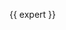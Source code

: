{{ expert }}
{{navbar|Template:敘利亞內戰戰況地圖}}
<!--please round lat/long to 3 decimal places (increment 110m, leave significant zeros)-->
<div style="margin: auto;">
{{location map+ |Syria | AlternativeMap =Syria location map3.svg|float=center |width=2500 |caption='''[[File:Location dot red.svg|11px]]當局占據城市;[[File:Location dot lime.svg|11px]]反抗軍占據城市;[[File:7X7 ANIM PX COLOR.gif|11px]]交戰中城市;[[File:Yellow ffff00 pog.svg|11px]]庫德族占據城市;[[File:Abm-red-icon.png|15px]]當局軍事基地;[[File:Fighter jet black icon.svg|13px]]當局機場/空軍基地(噴射機用);[[File:Helicopter black icon.svg|13px]]當局機場/空軍基地(直升機用);[[File:Anchor_pictogram.svg|12px]]當局重要海港或海軍基地;[[File:Mountain pass 12x12 n.svg|20px]]邊防哨所;[[File:Arch dam 12x12 w.svg|16px]]水庫''' <br>'''雙層圓圈:外部仍在抵抗,內部已受控制//三層圓圈:不同勢力割據多方// Small icons within large circle: situation in individual neighbourhoods/districts'''|places=
{{location map~ |Syria |lat=36.178|long=37.157 |mark=Battle of Aleppo map.svg|marksize=60 |label=[[Cities and towns during the Syrian civil war#Aleppo|&nbsp;&nbsp;&nbsp;&nbsp;&nbsp;&nbsp;&nbsp;&nbsp;&nbsp;&nbsp;&nbsp;&nbsp;&nbsp;&nbsp;&nbsp;&nbsp;&nbsp;Aleppo]] |link=Cities and towns during the Syrian civil war#Aleppo |label_size=140 |position=left}}
{{location map~ |Syria |lat=36.174|long=37.229 |mark=Fighter jet red icon.svg |marksize=11 |label=[[Cities and towns during the Syrian civil war#Aleppo International Airport|Aleppo International Airport and Nayrab Airbase]] |link=Cities and towns during the Syrian civil war#Aleppo International Airport |label_size=0 |position=top}}<!-- INTENTIONALLY OUT OF ORDER -->
{{location map~ |Syria |lat=36.274|long=37.254 |mark=7X7 ANIM PX COLOR.gif |marksize=9 |label=[[Shaykh Najjar|Shaykh Najjar Industrial Zone]] |link=Shaykh Najjar |label_size=0 |position=top}}
{{location map~ |Syria |lat=36.049|long=37.44664 |mark=Location dot red.svg |marksize=8 |label=[[Abu Jarin]] |link=#Abu Jarin, Syria |label_size=0 |position=right}}
{{location map~ |Syria |lat=36.51 |long=36.868 |mark=Yellow ffff00 pog.svg |marksize=10 |label=[[Cities and towns during the Syrian civil war#Afrin|Afrin]] |link=Cities and towns during the Syrian civil war#Afrin |label_size=113 |position=left}}
{{location map~ |Syria |lat=36.403|long=37.155 |mark=Location dot lime.svg |marksize=6 |label=[[Ahras]] |link=#Ahras|label_size=0 |position=top}}
{{location map~ |Syria |lat=36.464|long=37.292 |mark=Location dot lime.svg |marksize=6 |label=[[Al-Ghuz]] |link=#Al-Ghuz |label_size=0 |position=top}}
{{location map~ |Syria |lat=36.294|long=37.044 |mark=Location dot lime.svg |marksize=8 |label=[[Cities and towns during the Syrian civil war#Anadan|Anadan]] |link=Cities and towns during the Syrian civil war#Anadan |label_size=0 |position=top}}
{{location map~ |Syria |lat=36.437|long=36.969 |mark=Yellow ffff00 pog.svg |marksize=6 |label=[[#Aqiba|Aqiba]] |link=#Aqiba |label_size=0 |position=top}}
{{location map~ |Syria |lat=36.501|long=36.969 |mark=Yellow ffff00 pog.svg |marksize=6 |label=[[Cilbire]] |link=#Cilbire|label_size=0 |position=top}}
{{location map~ |Syria |lat=36.89 |long=38.37 |mark=Mountain pass 12x12 n.svg |marksize=28}}
{{location map~ |Syria |lat=36.89 |long=38.37 |mark=Yellow ffff00 pog.svg |marksize=12 |label=[[Cities and towns during the Syrian civil war#Ayn al-Arab|Ayn al-Arab <small>(Kobanê)</small>]] |link=Cities and towns during the Syrian civil war#Ayn al-Arab |label_size=113 |position=bottom}}
{{location map~ |Syria |lat=36.465|long=36.865 |mark=Yellow ffff00 pog.svg |marksize=6 |label=[[Ayn Dara]] |link=#Ayndara|label_size=0 |position=top}}
{{location map~ |Syria |lat=36.47 |long=36.955 |mark=Yellow ffff00 pog.svg |marksize=6 |label=[[#Basila|Basila]] |link=#Basila|label_size=0 |position=top}}
{{location map~ |Syria |lat=36.478 |long=36.984 |mark=Yellow ffff00 pog.svg |marksize=6 |label=[[#Bêne|Baiyna]] |link=#Ibina|label_size=0 |position=top}}
{{location map~ |Syria |lat=36.32 |long=36.97 |mark=Yellow ffff00 pog.svg |marksize=6 |label=[[#Bashmera|Bashmera]] |link=#Bashmera|label_size=0 |position=top}}
{{location map~ |Syria |lat=36.639|long=38.328 |mark=Yellow ffff00 pog.svg |marksize=6 |label=[[Bilak]] |link=#Bilak|label_size=0 |position=top}}
{{location map~ |Syria |lat=36.626|long=37.085 |mark=Mountain pass 12x12 ne.svg |marksize=16 }}
{{location map~ |Syria |lat=36.626|long=37.085 |mark=Location dot lime.svg |marksize=5 |label= [[Cities and towns during the Syrian civil war#Bab al-Salam|Bab al-Salam]] |link=Cities and towns during the Syrian civil war#Bab al-Salam |label_size=0 |position=top}}<!-- INTENTIONALLY OUT OF ORDER -->
{{location map~ |Syria |lat=36.586|long=37.045 |mark=Location dot lime.svg |marksize=10 |label=[[Cities and towns during the Syrian civil war#Azaz|&nbsp;Azaz]] |link=Cities and towns during the Syrian civil war#Azaz |label_size=113 |position=right}}
{{location map~ |Syria |lat=36.107|long=37.26 |mark=Location dot red.svg |marksize=6 |label=[[Turkan]] |link=#Turkan |label_size=0 |position=top}}
{{location map~ |Syria |lat=36.052|long=37.196 |mark=Location dot red.svg |marksize=6 |label=[[Rasm Bakrou]] |link=#Rasm Bakrou |label_size=0 |position=top}}
{{location map~ |Syria |lat=36.007|long=37.274 |mark=Location dot red.svg |marksize=6 |label=[[Rasm as Safa]] |link=#Rasm as Safa |label_size=0 |position=top}}
{{location map~ |Syria |lat=36.019|long=37.357 |mark=Location dot red.svg |marksize=6 |label=[[Jalaghim]] |link=#Jalaghim |label_size=0 |position=top}}
{{location map~ |Syria |lat=35.994|long=37.302 |mark=Location dot red.svg |marksize=6 |label=[[Kafr Akkar]] |link=#Kafr Akkar |label_size=0 |position=top}}
{{location map~ |Syria |lat=36.007|long=37.483 |mark=Location dot red.svg |marksize=6 |label=[[Al-Qabtin]] |link=#Al-Qabtin |label_size=0 |position=top}}
{{location map~ |Syria |lat=36.028|long=37.231 |mark=Location dot red.svg |marksize=6 |label=[[Rasm Ukrayrish]] |link=#Rasm 'Ukrayrish |label_size=0 |position=top}}
{{location map~ |Syria |lat=36.008|long=37.320 |mark=Location dot red.svg |marksize=6 |label=[[al-Zaraa]] |link=#Zarraa |label_size=0 |position=top}}
{{location map~ |Syria |lat=36.099 |long= 37.296 |mark=Location dot red.svg |marksize=6 |label=[[Tel 'Abur]] |link=#Tel 'Abur |label_size=0 |position=top}}
{{location map~ |Syria |lat=36.020 |long=37.247 |mark=Location dot red.svg |marksize=6 |label=[[Rasm ash Shaykh]] |link=#Rasm ash Shaykh |label_size=0 |position=top}}
{{location map~ |Syria |lat=35.971|long= 37.449 |mark=Location dot red.svg |marksize=6 |label=[[Tat, Syria|Tat]] |link=#Tat |label_size=0 |position=top}}
{{location map~ |Syria |lat=35.947|long= 37.456 |mark=Location dot red.svg |marksize=6 |label=[[Burj Al-Rumman]] |link=#Burj Al-Rumman |label_size=0 |position=top}}
{{location map~ |Syria |lat=35.940|long= 37.443 |mark=Location dot red.svg |marksize=6 |label=[[Al-Omeiriyah]] |link=#Al-Omeiriyah |label_size=0 |position=top}}
{{location map~ |Syria |lat=35.993|long= 37.454 |mark=Location dot red.svg |marksize=6 |label=[[Al-Hubaishiyah]] |link=#Al-Hubaishiyah |label_size=0 |position=top}}
{{location map~ |Syria |lat=35.996|long= 37.439 |mark=Location dot red.svg |marksize=6 |label=[[Musaydah]] |link=#Musaydah |label_size=0 |position=top}}
{{location map~ |Syria |lat=35.961|long= 37.504 |mark=Location dot red.svg |marksize=6 |label=[[Al-Humayrah]] |link=#Al-Humayrah |label_size=0 |position=top}}
{{location map~ |Syria |lat=36.15 |long=37.2 |mark=Location dot red.svg |marksize=6 |label=[[al-Aziza]] |link=#al-Aziza |label_size=0 |position=top}}
{{location map~ |Syria |lat=35.932|long=37.403 |mark=Location dot lime.svg |marksize=6 |label=[[Abu Abdah]] |link=#Abu Abdah |label_size=0 |position=top}}
{{location map~ |Syria |lat=35.958|long=37.369 |mark=Location dot lime.svg |marksize=6 |label=[[Baluzah]] |link=#Baluzah |label_size=0 |position=top}}
{{location map~ |Syria |lat=35.974|long=37.305 |mark=Location dot lime.svg |marksize=6 |label=[[Banan al-Has]] |link=#Banan al-Has |label_size=0 |position=top}}
{{location map~ |Syria |lat=35.932|long=37.366 |mark=Location dot lime.svg |marksize=6 |label=[[Burj Izawi]] |link=#Burj Izawi |label_size=0 |position=top}}
{{location map~ |Syria |lat=35.928|long=37.513 |mark=Location dot lime.svg |marksize=6 |label=[[Fajdan]] |link=#Fajdan |label_size=0 |position=top}}
{{location map~ |Syria |lat=35.890|long=37.410 |mark=Location dot lime.svg |marksize=6 |label=[[Kafr Hawt]] |link=#Kafr Hawt |label_size=0 |position=top}}
{{location map~ |Syria |lat=35.907|long=37.395 |mark=Location dot lime.svg |marksize=6 |label=[[#Madrasah|Madrasah]] |link=#Madrasah |label_size=0 |position=top}}
{{location map~ |Syria |lat=35.883|long=37.364 |mark=Location dot lime.svg |marksize=6 |label=[[Maghariyat al-Shibli]] |link=#Maghariyat al-Shibli |label_size=0 |position=top}}
{{location map~ |Syria |lat=35.969|long=37.260 |mark=Location dot lime.svg |marksize=6 |label=[[al-Manatir]] |link=#al-Manatir |label_size=0 |position=top}}
{{location map~ |Syria |lat=35.928|long=37.293 |mark=Location dot lime.svg |marksize=6 |label=[[Qanatrat]] |link=#Qanatrat |label_size=0 |position=top}}
{{location map~ |Syria |lat=35.952|long=37.330 |mark=Location dot lime.svg |marksize=6 |label=[[Sarj Fara]] |link=#Sarj Fara |label_size=0 |position=top}}
{{location map~ |Syria |lat=35.893|long=37.316 |mark=Location dot lime.svg |marksize=6 |label=[[Samiriyah]] |link=#Samiriyah |label_size=0 |position=top}}
{{location map~ |Syria |lat=36.020|long=37.197 |mark=Location dot lime.svg |marksize=6 |label=[[al-Sufayrah]] |link=#al-Sufayrah |label_size=0 |position=top}}
{{location map~ |Syria |lat=35.924|long=37.417 |mark=Location dot lime.svg |marksize=6 |label=[[Tall 'Anbar]] |link=#Tall 'Anbar |label_size=0 |position=top}}
{{location map~ |Syria |lat=35.909|long=37.372 |mark=Location dot lime.svg |marksize=6 |label=[[Tayyibah]] |link=#Tayyibah |label_size=0 |position=top}}
{{location map~ |Syria |lat=36.027|long=37.287 |mark=Location dot red.svg |marksize=6 |label=[[Al-Barzaniyah]] |link=#Al-Barzaniyah |label_size=0 |position=top}}
{{location map~ |Syria |lat=35.918|long=37.551 |mark=Location dot red.svg |marksize=6 |label=[[Al-Burj]] |link=#Al-Burj |label_size=0 |position=top}}
{{location map~ |Syria |lat=35.941|long=37.584 |mark=Location dot red.svg |marksize=6 |label=[[#Al-Bab|Al-Bab]] |link=#Al-Bab |label_size=0 |position=top}}
{{location map~ |Syria |lat=35.915|long=37.578 |mark=Location dot red.svg |marksize=6 |label=[[Jubbayn]] |link=Jubbayn |label_size=0 |position=top}}
{{location map~ |Syria |lat=35.851|long=37.552 |mark=Location dot red.svg |marksize=6 |label=[[Al-Rahib]] |link=Al-Rahib |label_size=0 |position=top}}
{{location map~ |Syria |lat=35.884|long=37.583 |mark=Location dot red.svg |marksize=6 |label=[[Rasm al-Nafal]] |link=Rasm al-Nafal |label_size=0 |position=top}}
{{location map~ |Syria |lat=35.859|long=37.573 |mark=Location dot red.svg |marksize=6 |label=[[Shallalah Kabirah]] |link=Shallalah Kabirah |label_size=0 |position=top}}
{{location map~ |Syria |lat=35.916|long=37.578 |mark=Location dot red.svg |marksize=6 |label=[[Umm 'Amud]] |link=Umm 'Amud |label_size=0 |position=top}}
{{location map~ |Syria |lat=36.373|long=37.518 |mark=Location dot lime.svg |marksize=12 |label=[[Cities and towns during the Syrian civil war#Al-Bab|al-Bab]] |link=Cities and towns during the Syrian civil war#Al-Bab |label_size=113 |position=left}}
{{location map~ |Syria |lat=36.434|long=37.441 |mark=Location dot lime.svg |marksize=6 |label=[[Susiyan]] |link=#Susiyan |label_size=0 |position=top}}
{{location map~ |Syria |lat=36.464|long=37.432 |mark=Location dot lime.svg |marksize=6 |label=[[Na'man]] |link=#Haamah |label_size=0 |position=top}}
{{location map~ |Syria |lat=36.332|long=37.404 |mark=Location dot lime.svg |marksize=6 |label=[[Kharabishah]] |link=#Kharabishah |label_size=0 |position=top}}
{{location map~ |Syria |lat=36.3|long=37.542 |mark=Location dot lime.svg |marksize=6 |label=[[Aran]] |link=#Aran |label_size=0 |position=top}}
{{location map~ |Syria |lat=36.382|long=37.566 |mark=Location dot lime.svg |marksize=8 |label=[[Bza'a]] |link=#Bza'a |label_size=0 |position=top}}
{{location map~ |Syria |lat=36.44 |long=36.874 |mark=Yellow ffff00 pog.svg |marksize=6 |label=[[Basouta]] |link=#Basouta |label_size=0 |position=top}}
{{location map~ |Syria |lat=36.334|long=36.87 |mark=Yellow ffff00 pog.svg |marksize=6 |label=[[Basufan]] |link=#Basufan|label_size=0 |position=top}}
{{location map~ |Syria |lat=36.57 |long=37.82 |mark=Location dot lime.svg |marksize=6 |label=[[#Balî|Balî]] |link=#Balî|label_size=0 |position=top}}
{{location map~ |Syria |lat=36.67 |long=38.255 |mark=Yellow ffff00 pog.svg |marksize=6 |label=[[Berx Batan]] |link=#Berx Batan|label_size=0 |position=top}}
{{location map~ |Syria |lat=36.857|long=38.091 |mark=Yellow ffff00 pog.svg |marksize=6 |label=[[Chariqlî]] |link=#Chariqli |label_size=0 |position=top}}
{{location map~ |Syria |lat=36.567|long=38.625 |mark=Yellow ffff00 pog.svg |marksize=6 |label=[[Chelebi, Syria|Chelebi]] |link=#Chelebi|label_size=0 |position=top}}
{{location map~ |Syria |lat=36.34|long=36.665 |mark=Yellow ffff00 pog.svg |marksize=6 |label=[[#Der Belut|Deyr Balut]] |link=#Der Balut|label_size=0 |position=top}}
{{location map~ |Syria |lat=36.57 |long=36.75 |mark=Yellow ffff00 pog.svg |marksize=8 |label=[[Mabata]] |link=#Mabata|label_size=0 |position=top}}
{{location map~ |Syria |lat=36.34 |long=37.34 |mark=Location dot lime.svg |marksize=8 |label=[[Nayrabiyah]] |link=Nayrabiyah |label_size=0 |position=top}}
{{location map~ |Syria |lat=36.342|long=37.052 |mark=Location dot lime.svg |marksize=6 |label=[[Bayanoun]] |link=Bayanoun |label_size=0 |position=top}}
{{location map~ |Syria |lat=36.767|long=36.820 |mark=Yellow ffff00 pog.svg |marksize=6 |label=[[Bulbul, Syria|Bulbul]] |link=Bulbul, Syria |label_size=0 |position=top}}
{{location map~ |Syria |lat=36.635|long=37.243 |mark=Location dot lime.svg |marksize=6 |label=[[Dudiyan]] |link=#Dudiyan|label_size=0 |position=top}}
{{location map~ |Syria |lat=36.815|long=36.697 |mark=Yellow ffff00 pog.svg |marksize=6 |label=[[Meydan Ekbes]] |link=#Meydan Ekbes |label_size=0 |position=v}}
{{location map~ |Syria |lat=36.410|long=36.863 |mark=Yellow ffff00 pog.svg |marksize=6 |label=[[Burj Abdullah]] |link=#Burj Abdullah |label_size=0 |position=top}}
{{location map~ |Syria |lat=36.283|long=36.852 |mark=Location dot lime.svg |marksize=8 |label=[[Cities and towns during the Syrian civil war#Darat Izza|Darat Izza]] |link=Cities and towns during the Syrian civil war#Darat Izza |label_size=0 |position=top}}
{{location map~ |Syria |lat=36.15 |long=37.7 |mark=Location dot lime.svg |marksize=8 |label=[[Cities and towns during the Syrian civil war#Dayr Hafir|Deir Hafir]] |link=Cities and towns during the Syrian civil war#Dayr Hafir |label_size=90 |position=bottom}}
{{location map~ |Syria |lat=36.445|long=37.028 |mark=Location dot lime.svg |marksize=6 |label=[[Cities and towns during the Syrian civil war#Deir Jamal|Deir Jamal]] |link=Cities and towns during the Syrian civil war#Deir Jamal |label_size=0 |position=top}}
{{location map~ |Syria |lat=36.347|long=37.245 |mark=Location dot lime.svg |marksize=6 |label=[[Fafin]] |link=#Fafin |label_size=0 |position=top}}
{{location map~ |Syria |lat=36.292 |long=37.255 |mark=Location dot lime.svg |marksize=6 |label=[[Kafar Saghir]] |link=#Kafar Saghir|label_size=0 |position=left}}
{{location map~ |Syria |lat=36.584|long=36.947 |mark=Yellow ffff00 pog.svg |marksize=6 |label=[[Kafar Janna]] |link=#Kafar Janna|label_size=0 |position=top}}
{{location map~ |Syria |lat=36.221|long=37.256 |mark=7X7 ANIM PX COLOR.gif |marksize=8 |label=[[Al-Naqqarin]] |link=#Al Naqqarin|label_size=0 |position=top}}
{{location map~ |Syria |lat=36.159|long=37.270 |mark=Location dot red.svg |marksize=8 |label=[[Al-Duwayrinah]] |link=#Al-Duwayrinah|label_size=0 |position=top}}
{{location map~ |Syria |lat=36.57 |long=37.35 |mark=Location dot lime.svg |marksize=6 |label=[[Kedrish]] |link=#Kedrish|label_size=0 |position=top}}
{{location map~ |Syria |lat=36.591|long=36.962 |mark=Yellow ffff00 pog.svg |marksize=6 |label=[[Qatma]] |link=#Qatma|label_size=0 |position=top}}
{{location map~ |Syria |lat=36.631|long=37.019 |mark=Yellow ffff00 pog.svg |marksize=6 |label=[[Qastal]] |link=#Qastal|label_size=0 |position=top}}
{{location map~ |Syria |lat=36.617|long=37.025 |mark=Yellow ffff00 pog.svg |marksize=6 |label=[[Marin, Syria|Marin]] |link=#Marin|label_size=0 |position=top}}
{{location map~ |Syria |lat=36.635|long=36.925 |mark=Yellow ffff00 pog.svg |marksize=6 |label=[[#Shera|Shera]] |link=#Shera|label_size=0 |position=top}}
{{location map~ |Syria |lat=36.726|long=37.032 |mark=Yellow ffff00 pog.svg |marksize=6 |label=[[Ikidam]] |link=#Ikidam|label_size=0 |position=top}}
{{location map~ |Syria |lat=36.374|long=36.842 |mark=Yellow ffff00 pog.svg |marksize=6 |label=[[Ghazawiyah]] |link=#Ghazawiyah |label_size=0 |position=top}}
{{location map~ |Syria |lat=36.368|long=36.83 |mark=Yellow ffff00 pog.svg |marksize=6 |label=[[Shadir]] |link=#Shadir |label_size=0 |position=top}}
{{location map~ |Syria |lat=36.346|long=36.76 |mark=Yellow ffff00 pog.svg |marksize=6 |label=[[Jalama, Syria|Jalama]] |link=#Celemê|label_size=0 |position=top}}
{{location map~ |Syria |lat=36.616|long=37.502 |mark=Location dot lime.svg |marksize=6 |label=[[Hadabat]] |link=Hadabat |label_size=0 |position=top}}
{{location map~ |Syria |lat=36.368 |long=36.62 |mark=Yellow ffff00 pog.svg |marksize=6 |label=[[#Hamam|Hemam]] |link=#Hemam|label_size=0 |position=top}}
{{location map~ |Syria |lat=36.323|long=37.059 |mark=Location dot lime.svg |marksize=6 |label=[[Hayyan]] |link=#Hayyan |label_size=0 |position=top}}
{{location map~ |Syria |lat=36.287|long=37.083 |mark=Location dot lime.svg |marksize=8 |label=[[Huraytan]] |link=Huraytan |label_size=0 |position=top}}
{{location map~ |Syria |lat=36.376|long=36.64 |mark=Yellow ffff00 pog.svg |marksize=6 |label=[[#Hac Eskender|Haj Iskandar]] |link=#Haj Iskandar|label_size=0 |position=top}}
{{location map~ |Syria |lat=36.43 |long=37.17 |mark=Location dot lime.svg |marksize=6 |label=[[Harbul]] |link= Harbul |label_size=0 |position=top}}
{{location map~ |Syria |lat=36.53 |long=37.10 |mark=Location dot lime.svg |marksize=6 |label=[[Kafer Kalbeen]] |link= Kafer Kalbeen |label_size=0 |position=top}}
{{location map~ |Syria |lat=36.50 |long=37.15 |mark=Location dot lime.svg |marksize=6 |label=[[Kaljibrin]] |link=Kaljibrin |label_size=0 |position=top}}
{{location map~ |Syria |lat=36.352|long=36.808 |mark=Yellow ffff00 pog.svg |marksize=6 |label=[[Iska]] |link=#Iska|label_size=0 |position=top}}
{{location map~ |Syria |lat=36.817|long=38.017 |mark=Mountain pass 12x12 n.svg |marksize=28}}
{{location map~ |Syria |lat=36.817|long=38.017 |mark=Location dot lime.svg |marksize=10 |label=[[Cities and towns during the Syrian civil war#Jarabulus|Jarabulus]] |link=Cities and towns during the Syrian civil war#Jarabulus |label_size=100 |position=bottom}}
{{location map~ |Syria |lat=36.82 |long=38.06 |mark=Yellow ffff00 pog.svg |marksize=6 |label=[[Zormexar]] |link=#Zormexar|label_size=0 |position=top}}
{{location map~ |Syria |lat=36.852|long=38.186 |mark=Yellow ffff00 pog.svg |marksize=6 |label=[[Qaraqu]] |link=#Qaraqu |label_size=0 |position=top}}
{{location map~ |Syria |lat=36.72 |long=38.125 |mark=Yellow ffff00 pog.svg |marksize=6 |label=[[Ilcax]] |link=#Ilcax|label_size=0 |position=top}}
{{location map~ |Syria |lat=36.715|long=38.15 |mark=Yellow ffff00 pog.svg |marksize=6 |label=[[Dadeli]] |link=#Dadeli|label_size=0 |position=top}}
{{location map~ |Syria |lat=36.67 |long=38.225 |mark=Yellow ffff00 pog.svg |marksize=6 |label=[[Qumchi]] |link=#Qumchi|label_size=0 |position=top}}
{{location map~ |Syria |lat=36.785|long=38.125 |mark=Yellow ffff00 pog.svg |marksize=6 |label=[[Derbazin]] |link=#Derbazin|label_size=0 |position=top}}
{{location map~ |Syria |lat=36.395|long=36.69 |mark=Yellow ffff00 pog.svg |marksize=8 |label=[[Cities and towns during the Syrian civil war#Jindires|Jindires]] |link=Cities and towns during the Syrian civil war#Jindires |label_size=100 |position=top}}
{{location map~ |Syria |lat=36.550|long=38.8 |mark=Yellow ffff00 pog.svg |marksize=6 |label=[[Juran, Syria|Juran]] |link=#Curen|label_size=0 |position=top}}
{{location map~ |Syria |lat=36.342|long=36.639 |mark=Yellow ffff00 pog.svg |marksize=6 |label=[[#Mela Xelil|Mela Xelil]] |link=#Mela Xelil|label_size=0 |position=top}}
{{location map~ |Syria |lat=36.365|long=36.722 |mark=Yellow ffff00 pog.svg |marksize=6 |label=[[#Tel Selûr|Tal Salur]] |link=#Til Salur|label_size=0 |position=top}}
{{location map~ |Syria |lat=36.562 |long=36.958 |mark=Yellow ffff00 pog.svg |marksize=6 |label=[[Maraska]] |link=#Maraska|label_size=0 |position=top}}
{{location map~ |Syria |lat=36.558|long=36.94 |mark=Yellow ffff00 pog.svg |marksize=6 |label=[[Kafar Maza]] |link=#Kafar Maza|label_size=0 |position=top}}
{{location map~ |Syria |lat=36.252|long=37.059 |mark=7X7 ANIM PX COLOR.gif |marksize=6 |label=[[Ma'arat al-Artiq]] |link=#Ma'arat al-Artiq|label_size=0 |position=top}}
{{location map~ |Syria |lat=36.213|long=37.024 |mark=Location dot lime.svg |marksize=8 |label=[[Kafr Dael]] |link=#Kafr Dael |label_size=0 |position=left}}
{{location map~ |Syria |lat=36.159|long=37.024 |mark=Location dot lime.svg |marksize=8 |label=[[Cities and towns during the Syrian civil war#Khan Asal|Khan Asal]] |link=Cities and towns during the Syrian civil war#Khan Asal |label_size=0 |position=top}}
{{location map~ |Syria |lat=36.20 |long=36.97 |mark=Location dot lime.svg |marksize=8 |label=[[Kafr Naha]] |link=#Khan Asal |label_size=0 |position=top}}
{{location map~ |Syria |lat=35.781|long=37.498 |mark=Location dot red.svg |marksize=8 |label=[[Khanasser]] |link=Khanasser|label_size=80 |position=right}}
{{location map~ |Syria |lat=36.116|long=37.051 |mark=Location dot red.svg |marksize=11 }}
{{location map~ |Syria |lat=36.116|long=37.051 |mark=Location dot lime.svg |marksize=8 |label=[[Cities and towns during the Syrian civil war#Khan Tuman|Khan Tuman]] |link=Cities and towns during the Syrian civil war#Khan Tuman |label_size=0 |position=top}}
{{location map~ |Syria |lat=36.423|long=36.897 |mark=Yellow ffff00 pog.svg |marksize=6 |label=[[Kimar]] |link=#Kimar, Syria |label_size=0 |position=top}}
{{location map~ |Syria |lat=36.62 |long=38.445 |mark=Yellow ffff00 pog.svg |marksize=6 |label=[[Khorkhori]] |link=#Xorxorî|label_size=0 |position=top}}
{{location map~ |Syria |lat=36.423|long=37.568 |mark=Location dot lime.svg |marksize=8 |label=[[Qabasin]] |link=Qabasin|label_size=0 |position=top}}
{{location map~ |Syria |lat=36.20|long=37.270 |mark=Location dot red.svg |marksize=6 |label=[[Tiyarah]] |link=#Tiyarah|label_size=0 |position=top}}
{{location map~ |Syria |lat=36.533|long=37.95 |mark=Location dot lime.svg |marksize=12 |label=[[Cities and towns during the Syrian civil war#Manbij|Manbij]] |link=Cities and towns during the Syrian civil war#Manbij |label_size=113 |position=bottom}}
{{location map~ |Syria |lat=36.483|long=37.197 |mark=Location dot lime.svg |marksize=8 |label=[[Cities and towns during the Syrian civil war#Mare'|Mare']] |link=Cities and towns during the Syrian civil war#Mare' |label_size=0 |position=top}}
{{location map~ |Syria |lat=36.386|long=37.027 |mark=Location dot lime.svg |marksize=6 |label=[[Mayer, Syria|Mayer]] |link=Mayer, Syria |label_size=0 |position=top}}
{{location map~ |Syria |lat=36.310|long=37.206 |mark=Location dot lime.svg |marksize=8 |label=[[Cities and towns during the Syrian civil war#Al-Muslimiyah|Muslimiyah]] |link=Cities and towns during the Syrian civil war#Al-Muslimiyah |label_size=0 |position=top}}
{{location map~ |Syria |lat=36.36 |long=37.15 |mark=Location dot lime.svg |marksize=6 |label=[[Tal Jibbin]] |link=Cities and towns during the Syrian civil war#Tal Jibbin |label_size=0 |position=top}}
{{location map~ |Syria |lat=36.385|long=37.125 |mark=Location dot lime.svg |marksize=6 |label=[[Hardatin]] |link=Cities and towns during the Syrian civil war#Hardatin |label_size=0 |position=top}}
{{location map~ |Syria |lat=35.963|long=38.036 |mark=Location dot lime.svg |marksize=8 |label=[[Maskanah]] |link=#Maskanah |position=left}}
{{location map~ |Syria |lat=36.376|long=36.994 |mark=Location dot lime.svg |marksize=13}}<!-- Nubl --->
{{location map~ |Syria |lat=36.359|long=37.011 |mark=Location dot lime.svg |marksize=11}}<!-- al-Zahraa --->
{{location map~ |Syria |lat=36.376|long=36.994 |mark=Location dot red.svg |marksize=10 |label=[[Cities and towns during the Syrian civil war#Nubl|Nubl]] |link=Cities and towns during the Syrian civil war#Nubl |label_size=0 |position=top}}
{{location map~ |Syria |lat=36.255|long=36.950 |mark=Location dot lime.svg |marksize=8 |label=[[Qabtan al-Jabal]] |link=#Qabtan al-Jabal |label_size=0 |position=top}}
{{location map~ |Syria |lat=36.600|long=37.425 |mark=Location dot lime.svg |marksize=6 |label=[[#Al-Ra'i|al-Ra'i]] |link=#Al-Ra'i |label_size=0 |position=top}}
{{location map~ |Syria |lat=36.667|long=36.667 |mark=Yellow ffff00 pog.svg |marksize=6 |label=[[Rajo, Syria|Rajo]] |link=Rajo, Syria |label_size=90 |position=right}}
{{location map~ |Syria |lat=36.346|long=37.091 |mark=Location dot lime.svg |marksize=6 |label=[[Ratyan]] |link=Ratyan |label_size=0 |position=top}}
{{location map~ |Syria |lat=36.083|long=37.369 |mark=Location dot red.svg |marksize=12 |label=[[Cities and towns during the Syrian civil war#Al-Safira|al-Safira]] |link=Cities and towns during the Syrian civil war#Al-Safira |label_size=113 |position=right}}
{{location map~ |Syria |lat=36.587|long=38.300 |mark=Location dot lime.svg |marksize=8 |label=[[Sarrin]] |link=|label_size=90 |position=bottom}}
{{location map~ |Syria |lat=36.86 |long=38.43 |mark=Yellow ffff00 pog.svg |marksize=6 |label=[[Shêran]] |link=#Shêran |label_size=0 |position=top}}
{{location map~ |Syria |lat=36.42 |long=37.25 |mark=Location dot lime.svg |marksize=6 |label=[[Sad Shahba/Qulsuruj]] |link=#Sad Shahba/Qulsuruj|label_size=0 |position=top}}
{{location map~ |Syria |lat=36.56 |long=37.212 |mark=Location dot lime.svg |marksize=8 |label=[[Sawran]] |link=Sawran |label_size=0 |position=top}}
{{location map~ |Syria |lat=36.48 |long=36.635 |mark=Yellow ffff00 pog.svg |marksize=8 |label=[[Shaykh al-Hadid|Shex Hadid]] |link=Shaykh al-Hadid |label_size=0 |position=top}}
{{location map~ |Syria |lat=36.47 |long=37.15 |mark=Location dot lime.svg |marksize=6 |label=[[Shaykh Isa]] |link=Shaykh Isa |label_size=0 |position=top}}
{{location map~ |Syria |lat=36.450|long=37.392 |mark=Location dot lime.svg |marksize=6 |label=[[#Shidud|Shidud]] |link=#Shidud|label_size=0 |position=top}}
{{location map~ |Syria |lat=36.101|long=37.371 |mark=Location dot red.svg |marksize=6 |label=[[Aziziyeh]] |link=#Aziziyeh|label_size=0 |position=top}}
{{location map~ |Syria |lat=36.483|long=37.485 |mark=Location dot lime.svg |marksize=6 |label=[[#Susanbat|Susanbat]] |link=#Susanbat|label_size=0 |position=top}}
{{location map~ |Syria |lat=36.68 |long=38.127 |mark=Yellow ffff00 pog.svg |marksize=6 |label=[[Tal Ahmar]] |link=#Tel Ahmar|label_size=0 |position=top}}
{{location map~ |Syria |lat=36.765|long=38.105 |mark=Yellow ffff00 pog.svg |marksize=6 |label=[[Talik]] |link=#Talik|label_size=0 |position=top}}
{{location map~ |Syria |lat=36.118|long=37.343 |mark=Location dot red.svg |marksize=8 |label=[[Tell Aran|Tall Aran]] |link=Tell Aran |label_size=0 |position=top}}
{{location map~ |Syria |lat=36.139|long=37.312 |mark=Location dot red.svg |marksize=8 |label=[[Tall Hassel]] |link=#Tall Hassel |label_size=0 |position=top}}
{{location map~ |Syria |lat=36.132|long=37.266 |mark=Abm-red-icon.png |marksize=8 |label=[[Brigade 599]] |link=#Brigade 599 |label_size=0 |position=left}}
{{location map~ |Syria |lat=36.52 |long=37.49 |mark=Location dot lime.svg |marksize=6 |label=[[#Tall Jurji|Tal Jurji]] |link=#Tal Jurji|label_size=0 |position=top}}
{{location map~ |Syria |lat=36.415|long=37.26 |mark=Location dot lime.svg |marksize=6 |label=[[Tal Maziq]] |link=#Tal Maziq|label_size=0 |position=top}}
{{location map~ |Syria |lat=36.137|long=37.241 |mark=Location dot red.svg |marksize=8 |label=[[Cities and towns during the Syrian civil war#Tall Shughayb|Tall Shughayb]] |link=Cities and towns during the Syrian civil war#Tall Shughayb |label_size=0 |position=top}}
{{location map~ |Syria |lat=36.473|long=37.097 |mark=Location dot lime.svg |marksize=10 |label=[[Cities and towns during the Syrian civil war#Tell Rifaat|Tell Rifaat]] |link=Cities and towns during the Syrian civil war#Tell Rifaat |label_size=0 |position=top}}
{{location map~ |Syria |lat=36.526|long=37.199 |mark=Location dot lime.svg |marksize=6 |label=[[Tilalyan]] |link=#Tilalyan |label_size=0 |position=top}}
{{location map~ |Syria |lat=36.148|long=36.949 |mark=Location dot lime.svg |marksize=8 |label=[[Cities and towns during the Syrian civil war#Urum al-Kubrah|Urum al-Kubrah]] |link=Cities and towns during the Syrian civil war#Urum al-Kubrah |label_size=0 |position=top}}
{{location map~ |Syria |lat=36.13 |long=36.92 |mark=Location dot lime.svg |marksize=6 |label=[[Cities and towns during the Syrian civil war#Urum al-Sughrah|Urum al-Sughrah]] |link=Cities and towns during the Syrian civil war#Urum al-Sughrah |label_size=0 |position=top}}
{{location map~ |Syria |lat=36.835|long=38.555 |mark=Yellow ffff00 pog.svg |marksize=6 |label=[[Xerebnas]] |link=#Xerebnas|label_size=0 |position=top}}
{{location map~ |Syria |lat=36.653|long=37.047 |mark=7X7 ANIM PX COLOR.gif |marksize=6 |label=[[Yazibax]] |link=#Yazibax|label_size=0 |position=top}}
{{location map~ |Syria |lat=36.359|long=37.011 |mark=Location dot red.svg |marksize=8 |label=[[Cities and towns during the Syrian civil war#Al-Zahraa|al-Zahraa]] |link=Cities and towns during the Syrian civil war#Al-Zahraa |label_size=0 |position=top}}
{{location map~ |Syria |lat=36.7 |long=38.125 |mark=Yellow ffff00 pog.svg |marksize=6 |label=[[Zarkawtak]] |link=#Zerkotek|label_size=0 |position=top}}
{{location map~ |Syria |lat=36.423|long=37.002 |mark=Yellow ffff00 pog.svg |marksize=6 |label=[[#Ziyarah|Ziyarah]] |link=#Ziyarah |label_size=0 |position=top}}
{{location map~ |Syria |lat=36.521|long=37.041 |mark=Helicopter clear green icon.svg |marksize=11 |label=[[Siege of Menagh Air Base|Minakh (Menagh, Meng) Airbase]] |link=Siege of Menagh Air Base |label_size=0 |position=top}}
{{location map~ |Syria |lat=36.187|long=37.583 |mark=Location dot lime.svg |marksize=14}}
{{location map~ |Syria |lat=36.187|long=37.583 |mark=Fighter jet red icon.svg |marksize=11 |label=[[Cities and towns during the Syrian civil war#Kweiris|Kweiris]] |link=Cities and towns during the Syrian civil war#Kweiris |label_size=0 |position=top}}
{{location map~ |Syria |lat=36.097|long=37.936 |mark=Fighter jet clear green icon.svg |marksize=11 |label=[[Jirah Airbase]] |link=#Jirah |label_size=0 |position=v}}
{{location map~ |Syria |lat=36.050|long=37.346 |mark=Abm-red-icon.png |marksize=8 |label=[[Al-Safira Base & Defense Factories]] |link=Cities and towns during the Syrian civil war#al-Safira |label_size=0 |position=left}}
{{location map~ |Syria |lat=35.983|long=37.404 |mark=Abm-red-icon.png |marksize=8 |label=[[Al-Safira Military Research Facility]] |link=Cities and towns during the Syrian civil war#al-Safira |label_size=0 |position=left}}
{{location map~ |Syria |lat=36.292|long=37.200 |mark=Location dot lime.svg |marksize=11}}
{{location map~ |Syria |lat=36.292|long=37.200 |mark=Abm-red-icon.png |marksize=7 |label=[[Aleppo Prison]] |link=#Aleppo Prison |label_size=0 |position=top}}
{{location map~ |Syria |lat=36.267|long=37.183056 |mark=Location dot lime.svg |marksize=11}}
{{location map~ |Syria |lat=36.267|long=37.183056 |mark=Abm-red-icon.png |marksize=7 |label=[[Kindi Hospital]] |link=#Kindi Hospital |label_size=0 |position=top}}
{{location map~ |Syria |lat=36.396|long=38.2 |mark=BSicon fSTR+r.svg |marksize=15|label=[[Cities and towns during the Syrian civil war#Tishrin Dam|Tishrin]] |link=Cities and towns during the Syrian civil war#Tishrin Dam |label_size=100 |position=right}}
{{location map~ |Syria |lat=33.518|long=36.311 |mark=Location dot red.svg |marksize=45 |label=[[Cities and towns during the Syrian civil war#Damascus|Damascus]] |link=Cities and towns during the Syrian civil war#Damascus |label_size=0 |position=right}}
{{location map~ |Syria |lat=33.529|long=36.333 |mark=7X7 ANIM PX COLOR.gif |marksize=10 |label=[[Jobar]] |link=Jobar |label_size=0 |position=right}}
{{location map~ |Syria |lat=33.552|long=36.320 |mark=7X7 ANIM PX COLOR.gif |marksize=10 |label=[[Cities and towns during the Syrian civil war#Barzeh|Barzeh]] |link=Cities and towns during the Syrian civil war#Barzeh |label_size=0 |position=right}}
{{location map~ |Syria |lat=33.546|long=36.340 |mark=7X7 ANIM PX COLOR.gif |marksize=8 |label=[[Cities and towns during the Syrian civil war#Qaboun|Qaboun]] |link=Cities and towns during the Syrian civil war#Qaboun |label_size=0 |position=right}}
{{location map~ |Syria |lat=33.473|long=36.303 |mark=7X7 ANIM PX COLOR.gif |marksize=8 |label=[[Cities and towns during the Syrian civil war#Damascus|Yarmouk Camp]] |link=Cities and towns during the Syrian civil war#Damascus |label_size=0 |position=right}}<!-- INTENTIONALLY OUT OF ORDER -->
{{location map~ |Syria |lat=33.472|long=36.287 |mark=7X7 ANIM PX COLOR.gif |marksize=8 |label=[[Qadam]] |link=#Qadam |label_size=0 |position=right}}
{{location map~ |Syria |lat=33.507|long=36.571 |mark=Location dot red.svg |marksize=8 |label=[[#Al-Abbadeh|Abbadeh]] |link=#Al-Abbadeh |label_size=0 |position=top}}
{{location map~ |Syria |lat=33.445|long=36.516 |mark=Location dot red.svg |marksize=8 |label=[[#Ahmadiyah|Ahmadiyah]] |link=#Ahmadiyah |label_size=0 |position=top}}
{{location map~ |Syria |lat=33.602|long=36.476 |mark=7X7 ANIM PX COLOR.gif |marksize=10|label=[[Adra, Syria|Adra industrial area]] |link=Adra, Syria |label_size=0 |position=right}}
{{location map~ |Syria |lat=33.601|long=36.522 |mark=7X7 ANIM PX COLOR.gif |marksize=8|label=[[Adra, Syria|Adra]] |link=Adra, Syria |label_size=0 |position=right}}
{{location map~ |Syria |lat=33.539|long=36.385 |mark=Location dot red.svg |marksize=14}}<!-- ARBIN --->
{{location map~ |Syria |lat=33.539|long=36.385 |mark=Location dot lime.svg |marksize=10 |label=[[Cities and towns during the Syrian civil war#Arbin|Arbin]] |link=Cities and towns during the Syrian civil war#Arbin |label_size=0 |position=right}}
{{location map~ |Syria |lat=33.367|long=35.879 |mark=Location dot red.svg |marksize=6 |label=[['Arnah]] |link=#'Arnah |label_size=0 |position=top}}
{{location map~ |Syria |lat=33.434|long=36.245 |mark=Location dot red.svg |marksize=10 |label=[[Ashrafiyat Sahnaya]] |link=Ashrafiyat Sahnaya |label_size=0 |position=left}}
{{location map~ |Syria |lat=33.866|long=36.413 |mark=Location dot lime.svg |marksize=8 |label=[[Cities and towns during the Syrian civil war#Assal al-Ward|Assal al-Ward]] |link=Cities and towns during the Syrian civil war#Assal al-Ward |label_size=0 |position=right}}
{{location map~ |Syria |lat=33.530|long=36.454 |mark=Location dot red.svg |marksize=11}}
{{location map~ |Syria |lat=33.530|long=36.454 |mark=Location dot lime.svg |marksize=8 |label=[[Autaya]] |link=#Autaya |label_size=0 |position=left}}
{{location map~ |Syria |lat=33.685|long=36.428 |mark=Location dot red.svg |marksize=8 |label=[[Badda, Syria|Badda]] |link=Badda |label_size=0 |position=bottom}}
{{location map~ |Syria |lat=33.404|long=36.381 |mark=Location dot red.svg |marksize=8 |label=[[Bahdaliyah]] |link=#Bahdaliyah |label_size=0 |position=bottom}}
{{location map~ |Syria |lat=33.314|long=35.881 |mark=7X7 ANIM PX COLOR.gif |marksize=6 |label=[[Beit Jinn]] |link=Beit Jinn |label_size=0 |position=right}}
{{location map~ |Syria |lat=33.733|long=36.133 |mark=Location dot red.svg |marksize=6 |label=[[Bloudan]] |link=Bloudan |label_size=0 |position=top}}
{{location map~ |Syria |lat=33.578|long=36.354 |mark=Location dot red.svg |marksize=8 |label=[[Dahiyat al-Assad]] |link=#Dahiyat al-Assad |label_size=0 |position=top}}
{{location map~ |Syria |lat=33.481|long=36.504 |mark=Location dot red.svg |marksize=8 |label=[[Deir Salman]] |link=#Deir Salman|label_size=0 |position=left}}
{{location map~ |Syria |lat=33.479|long=36.230 |mark=Fighter jet red icon.svg |marksize=11 |label=[[Cities and towns during the Syrian civil war#Mezzeh Airbase|Mezzeh]] |link=Cities and towns during the Syrian civil war#Mezzeh Airbase |label_size=0 |position=right}}<!-- INTENTIONALLY OUT OF ORDER -->
{{location map~ |Syria |lat=33.460|long=36.257 |mark=7X7 ANIM PX COLOR.gif |marksize=12 |label=[[Cities and towns during the Syrian civil war#Darayya|Darayya]] |link=Cities and towns during the Syrian civil war#Darayya |label_size=0 |position=bottom}}
{{location map~ |Syria |lat=34.100|long=36.772 |mark=Location dot red.svg |marksize=8 |label=[[Cities and towns during the Syrian civil war#Deir Atiyah|Deir Atiyah]] |link=Cities and towns during the Syrian civil war#Deir Atiyah |label_size=0 |position=top}}
{{location map~ |Syria |lat=33.588|long=36.092 |mark=Location dot red.svg |marksize=8 |label=[[Al-Dimas]] |link=Al-Dimas |label_size=0 |position=top}}
{{location map~ |Syria |lat=33.584|long=36.420 |mark=Location dot red.svg |marksize=17}}
{{location map~ |Syria |lat=33.584|long=36.420 |mark=Location dot lime.svg |marksize=14 |label=[[Cities and towns during the Syrian civil war#Douma|Douma]] |link=Cities and towns during the Syrian civil war#Douma, Syria |label_size=0 |position=top}}
{{location map~ |Syria |lat=33.643|long=36.684 |mark=Location dot red.svg |marksize=10 |label=[[Al-Dumayr]] |link=Al-Dumayr |label_size=0 |position=right}}
{{location map~ |Syria |lat=34.029|long=36.583 |mark=Location dot lime.svg |marksize=8 |label=[[Falitah]] |link=#Falitah |label_size=0 |position=top}}
{{location map~ |Syria |lat=33.398|long=36.455 |mark=Location dot red.svg |marksize=8 |label=[[Al-Ghizlaniyah]] |link=Al-Ghizlaniyah |label_size=0 |position=top}}
{{location map~ |Syria |lat=33.711|long=36.478 |mark=Location dot red.svg |marksize=8 |label=[[Hafir]] |link=#Hafir |label_size=0 |position=bottom}}
{{location map~ |Syria |lat=33.446|long=36.299 |mark=7X7 ANIM PX COLOR.gif |marksize=12 |label=[[Cities and towns during the Syrian civil war#Al-Hajar al-Aswad|Hajar al-Aswad]] |link=Cities and towns during the Syrian civil war#Al-Hajar al-Aswad |label_size=0 |position=bottom}}
{{location map~ |Syria |lat=33.662|long=36.248 |mark=Location dot red.svg |marksize=9 }}
{{location map~ |Syria |lat=33.662|long=36.248 |mark=Location dot lime.svg |marksize=6 |label=[[Halbun]] |link=#Halbun |label_size=0 |position=bottom}}
{{location map~ |Syria |lat=33.532|long=36.410 |mark=Location dot lime.svg |marksize=8|label=[[Al-Hammuriyah]]|link=Al-Hammuriyah |label_size=0 |position=left}}
{{location map~ |Syria |lat=33.569|long=36.379 |mark=7X7 ANIM PX COLOR.gif |marksize=10 |label=[[Cities and towns during the Syrian civil war#Harasta|Harasta]] |link=Cities and towns during the Syrian civil war#Harasta |label_size=0 |position=top}}
{{location map~ |Syria |lat=33.450|long=36.558 |mark=Location dot red.svg |marksize=8|label=[[Harran al-Awamid]]|link=Harran al-Awamid |label_size=0 |position=left}}
{{location map~ |Syria |lat=33.432|long=36.435 |mark=Location dot red.svg |marksize=8 |label=[[Hatitat al-Turkuman]] |link=#Hatitat al-Turkuman |label_size=0 |position=bottom}}
{{location map~ |Syria |lat=33.814|long=36.447 |mark=Location dot lime.svg |marksize=6 |label=[[Hawsh 'Arab]] |link=#Hawsh 'Arab |label_size=0 |position=top}}
{{location map~ |Syria |lat=33.417|long=36.310 |mark=Location dot red.svg |marksize=8 |label=[[Hujayrah]] |link=#Hujayrah |label_size=0 |position=bottom}}
{{location map~ |Syria |lat=33.518|long=36.519 |mark=Location dot red.svg |marksize=8 |label=[[Al Qasimiyah]] |link=#Al Qasimiyah |label_size=0 |position=bottom}}
{{location map~ |Syria |lat=33.499|long=36.510 |mark=Location dot red.svg |marksize=8 |label=[[Qaysa]] |link=#Qaysa |label_size=0 |position=bottom}}
{{location map~ |Syria |lat=33.424|long=36.489 |mark=Location dot red.svg |marksize=6 |label=[[Ghazalah]] |link=#Ghazalah |label_size=0 |position=bottom}}
{{location map~ |Syria |lat=33.526|long=36.527 |mark=Location dot red.svg |marksize=6 |label=[[Al-Bahariyah]] |link=#Al-Bahariyah |label_size=0 |position=bottom}}
{{location map~ |Syria |lat=33.444|long=36.384 |mark=Helicopter clear green icon.svg |marksize=11 |label=[[Cities and towns during the Syrian civil war#Aqraba|Qabr As Sitt Air Base]] |link=Cities and towns during the Syrian civil war#Aqraba|label_size=0 |position=left}}<!-- INTENTIONALLY OUT OF ORDER -->
{{location map~ |Syria |lat=33.477|long=36.367 |mark=Location dot red.svg |marksize=14 |label=[[Cities and towns during the Syrian civil war#Jaramana|Jaramana]] |link=Cities and towns during the Syrian civil war#Jaramana |label_size=0 |position=right}}
{{location map~ |Syria |lat=33.518|long=36.538 |mark=Location dot red.svg |marksize=6 |label=[[Al Jarbā']] |link=#Al Jarbā'|label_size=0 |position=right}}
{{location map~ |Syria |lat=34.083|long=36.663 |mark=Location dot lime.svg |marksize=8 |label=[[Jarajir]] |link=#Jarajir |label_size=0 |position=top}}
{{location map~ |Syria |lat=33.804|long=36.741 |mark=Location dot red.svg |marksize=10 |label=[[Jayrud]] |link=Jayrud |label_size=0 |position=right}}
{{location map~ |Syria |lat=33.91|long=36.487 |mark=Location dot lime.svg |marksize=6 |label=[[Al-Jibbah]] |link=#Al-Jibbah |label_size=0 |position=top}}
{{location map~ |Syria |lat=33.5|long=36.414 |mark=Location dot lime.svg |marksize=8 |label=[[Jisrin]] |link=#Jisrin |label_size=0 |position=left}}
{{location map~ |Syria |lat=33.82|long=36.51 |mark=Location dot lime.svg |marksize=6 |label=[[Jubb'adin]] |link=#Jubb'adin |label_size=0 |position=bottom}}
{{location map~ |Syria |lat=33.435|long=36.164 |mark=Location dot red.svg |marksize=12 |label=[[Judaydat Artuz]] |link=Judaydat Artuz |label_size=0 |position=left}}
{{location map~ |Syria |lat=33.517|long=36.396|mark=Location dot red.svg |marksize=13}}
{{location map~ |Syria |lat=33.517|long=36.396 |mark=Location dot lime.svg |marksize=10 |label=[[Cities and towns during the Syrian civil war#Kafr Batna|Kafr Batna]] |link=Cities and towns during the Syrian civil war#Kafr Batna |label_size=0 |position=right}}
{{location map~ |Syria |lat=33.37|long=36.108 |mark=7X7 ANIM PX COLOR.gif |marksize=8 |label=[[Khan al-Shih]] |link=Khan al-Shih |label_size=0 |position=left}}
{{location map~ |Syria |lat=33.254|long=35.851|mark=Location dot lime.svg |marksize=8}}
{{location map~ |Syria |lat=33.359|long=36.246 |mark=Location dot red.svg |marksize=10 |label=[[al-Kiswah]] |link=al-Kiswah |label_size=0 |position=bottom}}
{{location map~ |Syria |lat=33.270|long=36.097 |mark=Location dot red.svg |marksize=8 |label=[[Kanakir]] |link=Kanakir |label_size=0 |position=top}}<!-- INTENTIONALLY OUT OF ORDER -->
{{location map~ |Syria |lat=33.687|long=36.098 |mark=Location dot red.svg |marksize=6 |label=[[Madaya]] |link=Madaya, Syria |label_size=0 |position=bottom}}
{{location map~ |Syria |lat=33.841|long=36.551 |mark=7X7 ANIM PX COLOR.gif |marksize=7 |label=[[Ma'loula]] |link=Ma'loula |label_size=0 |position=top}}
{{location map~ |Syria |lat=33.466|long=36.406 |mark=Location dot red.svg |marksize=13}}
{{location map~ |Syria |lat=33.466|long=36.406 |mark=Location dot lime.svg|marksize=10 |label=[[al-Malihah]] |link=al-Malihah |label_size=0 |position=right}}
{{location map~ |Syria |lat=33.642|long=36.298 |mark=Location dot red.svg |marksize=8 |label=[[Manin, Syria|Manin]] |link=Manin, Syria |label_size=0 |position=bottom}}
{{location map~ |Syria |lat=33.558|long=36.413 |mark=Location dot red.svg |marksize=11}}
{{location map~ |Syria |lat=33.558|long=36.413 |mark=Location dot lime.svg |marksize=8|label=[[Mesraba]]|link=Mesraba |label_size=0 |position=left}}
{{location map~ |Syria |lat=33.460|long=36.196 |mark=7X7 ANIM PX COLOR.gif |marksize=12 |label=[[Cities and towns during the Syrian civil war#Muadamiyat al-Sham|Muadamiyat al-Sham]] |link=Cities and towns during the Syrian civil war#Muadamiyat al-Sham |label_size=0 |position=bottom}}
{{location map~ |Syria |lat=34.017|long=36.717 |mark=7X7 ANIM PX COLOR.gif|marksize=12 |label=[[Cities and towns during the Syrian civil war#An-Nabk|an-Nabk]] |link=Cities and towns during the Syrian civil war#An-Nabk |label_size=100 |position=right}}
{{location map~ |Syria |lat=33.371|long=36.375 |mark=Location dot red.svg |marksize=6 |label=[[Najhah]] |link=#Najhah |label_size=0 |position=bottom}}
{{location map~ |Syria |lat=33.517|long=36.489 |mark=Location dot red.svg |marksize=11 }}
{{location map~ |Syria |lat=33.517|long=36.489 |mark=Location dot lime.svg |marksize=8|label=[[Al-Nashabiyah]]|link=Al-Nashabiyah |label_size=0 |position=left}}
{{location map~ |Syria |lat=33.875|long=36.814 |mark=7X7 ANIM PX COLOR.gif |marksize=8 |label=[[Nasiriya]] |link=#Nasiriya |label_size=0 |position=right}}
{{location map~ |Syria |lat=33.546|long=36.580 |mark=Abm-red-icon.png |marksize=7 |label=[[Brigade 22 & Communications Facility]] |link=#Brigade 22 |label_size=0 |position=left}}<!-- INTENTIONALLY OUT OF ORDER -->
{{location map~ |Syria |lat=33.484|long=36.611 |mark=Location dot red.svg |marksize=8|label=[[Otaybah]]|link=#Otaybah |label_size=0 |position=top}}
{{location map~ |Syria |lat=34.148|long=36.745 |mark=Location dot red.svg |marksize=8 |label=[[Qarah, Syria|Qarah]] |link=Qarah, Syria |label_size=0 |position=top}}
{{location map~ |Syria |lat=33.433|long=36.082 |mark=Location dot red.svg |marksize=8 |label=[[Cities and towns during the Syrian civil war#Qatana|Qatana]] |link=Cities and towns during the Syrian civil war#Qatana |label_size=100 |position=left}}
{{location map~ |Syria |lat=33.558|long=36.133 |mark=Location dot red.svg |marksize=8 |label=[[Qura al-Assad]] |link=#Qura al-Assad |label_size=0 |position=left}}<!-- INTENTIONALLY OUT OF ORDER -->
{{location map~ |Syria |lat=33.537|long=36.184 |mark=Location dot red.svg |marksize=8 |label=[[Dahiyat Qudsaya]] |link=#Dahiyat Qudsaya |label_size=0 |position=left}}<!-- INTENTIONALLY OUT OF ORDER -->
{{location map~ |Syria |lat=33.543|long=36.220 |mark=Location dot red.svg |marksize=13 }}
{{location map~ |Syria |lat=33.543|long=36.220 |mark=Location dot red.svg |marksize=10 |label=[[Cities and towns during the Syrian civil war#Qudsaya|Qudsaya]] |link=Cities and towns during the Syrian civil war#Qudsaya |label_size=0 |position=left}}
{{location map~ |Syria |lat=33.543|long=36.220 |mark=Location dot lime.svg |marksize=9 |label=[[Cities and towns during the Syrian civil war#Qudsaya|Qudsaya]] |link=Cities and towns during the Syrian civil war#Qudsaya |label_size=0 |position=left}}
{{location map~ |Syria |lat=33.543|long=36.220 |mark=Location dot red.svg |marksize=4 |label=[[Cities and towns during the Syrian civil war#Qudsaya|Qudsaya]] |link=Cities and towns during the Syrian civil war#Qudsaya |label_size=0 |position=left}}
{{location map~ |Syria |lat=33.562|long=36.215 |mark=Location dot red.svg |marksize=6 |label=[[Jamraya]] |link=#Jamraya |label_size=0 |position=top}}
{{location map~ |Syria |lat=33.738|long=36.595 |mark=Location dot red.svg |marksize=10 |label=[[Cities and towns during the Syrian civil war#Al-Qutayfah|al-Qutayfah]] |link=Cities and towns during the Syrian civil war#Al-Qutayfah |label_size=80 |position=top}}
{{location map~ |Syria |lat=33.755|long=36.390 |mark=Location dot lime.svg |marksize=8 |label=[[Rankus]] |link=Rankus |label_size=0 |position=top}}
{{location map~ |Syria |lat=33.943|long=36.619 |mark=Location dot lime.svg |marksize=6 |label=[[Ras al-Ayn, Rif Dimashq Governorate|Ras al-Ayn]] |link=#Ras al-Ayn, Rif Dimashq Governorate |label_size=0 |position=top}}
{{location map~ |Syria |lat=34|long=36.559 |mark=Location dot lime.svg |marksize=8 |label=[[Ras Ma'rrah]] |link=#Ras Ma'rrah |label_size=0 |position=top}}
{{location map~ |Syria |lat=33.996|long=36.69 |mark=Location dot lime.svg |marksize=6 |label=[[Rima, Syria|Rima]] |link=#Rima, Syria |label_size=0 |position=top}}
{{location map~ |Syria |lat=33.744|long=36.706 |mark=7X7 ANIM PX COLOR.gif |marksize=10 |label=[[Al-Ruhaybah]] |link=#Al-Ruhaybah |label_size=0 |position=right}}
{{location map~ |Syria |lat=33.280|long=36.018 |mark=Location dot red.svg |marksize=8 |label=[[Sa'sa', Syria|Sa'sa']] |link=Sa'sa', Syria |label_size=0 |position=top}}
{{location map~ |Syria |lat=33.424|long=36.269 |mark=Location dot red.svg |marksize=12 |label=[[Al-Sabinah]] |link=Al-Sabinah |label_size=0 |position=bottom}}
{{location map~ |Syria |lat=33.418|long=36.221 |mark=Location dot red.svg |marksize=8 |label=[[Sahnaya]] |link=Sahnaya |label_size=0 |position=left}}
{{location map~ |Syria |lat=33.691|long=36.369 |mark=Location dot red.svg |marksize=8 |label=[[Cities and towns during the Syrian civil war#Saidnaya|Saidnaya]] |link=Cities and towns during the Syrian civil war#Saidnaya |label_size=0 |position=top}}
{{location map~ |Syria |lat=33.522|long=36.415 |mark=Location dot red.svg |marksize=11 }}
{{location map~ |Syria |lat=33.522|long=36.415 |mark=Location dot lime.svg |marksize=8 |label=[[Saqba]] |link=Saqba |label_size=0 |position=left}}
{{location map~ |Syria |lat=33.428|long=36.41 |mark=Location dot red.svg |marksize=8 |label=[[Shebaa, Syria|Sheebaa]] |link=#Shebaa, Syria |label_size=0 |position=top}}
{{location map~ |Syria |lat=35.659|long=37.592 |mark=Location dot red.svg |marksize=6 |label=[[Al-Hamam]] |link=Al-Hamam |label_size=0 |position=left}}
{{location map~ |Syria |lat=35.792|long=37.470 |mark=Location dot red.svg |marksize=6 |label=[[Obaida]] |link=Obaida |label_size=0 |position=left}}
{{location map~ |Syria |lat=33.429|long=36.355 |mark=Location dot red.svg |marksize=14 |label=[[Cities and towns during the Syrian civil war#Sayyidah Zaynab|Sayyidah&nbsp;Zaynab]] |link=Cities and towns during the Syrian civil war#Sayyidah Zaynab |label_size=0 |position=right}}
{{location map~ |Syria |lat=33.553|long=36.442 |mark=Location dot red.svg |marksize=11 }}
{{location map~ |Syria |lat=33.553|long=36.442 |mark=Location dot lime.svg |marksize=8 |label=[[Al-Shifuniyah]] |link=Al-Shifuniyah |label_size=0 |position=left}}
{{location map~ |Syria |lat=33.813|long=36.161 |mark=Location dot lime.svg |marksize=8 |label=[[Sirghaya]] |link=Sirghaya |label_size=0 |position=top}}
{{location map~ |Syria |lat=33.496|long=36.221 |mark=Location dot red.svg |marksize=8 |label=[[Soumariyah]] |link=#Soumariyah |label_size=0 |position=left}}
{{location map~ |Syria |lat=33.610|long=36.309 |mark=Location dot red.svg |marksize=13 }}
{{location map~ |Syria |lat=33.610|long=36.309 |mark=Location dot lime.svg |marksize=10 |label=[[Cities and towns during the Syrian civil war#Al-Tall|al-Tall&nbsp;]] |link=Cities and towns during the Syrian civil war#Al-Tall |label_size=0 |position=left}}
{{location map~ |Syria |lat=33.521|long=36.089 |mark=Location dot red.svg |marksize=8 |label=[[Ya'four]] |link=#Ya'four |label_size=0 |position=top}}
{{location map~ |Syria |lat=33.967|long=36.667 |mark=Location dot lime.svg |marksize=10 |label=[[Cities and towns during the Syrian civil war#Yabrud|Yabrud]] |link=Cities and towns during the Syrian civil war#Yabrud |label_size=100 |position=left}}
{{location map~ |Syria |lat=33.725|long=36.097 |mark=7X7 ANIM PX COLOR.gif |marksize=10 |label=[[Cities and towns during the Syrian civil war#Al-Zabadani|al-Zabadani]] |link=Cities and towns during the Syrian civil war#Al-Zabadani |label_size=100 |position=top}}
{{location map~ |Syria |lat=33.492|long=36.424 |mark=Location dot red.svg |marksize=11 }}
{{location map~ |Syria |lat=33.492|long=36.424 |mark=Location dot lime.svg |marksize=8 |label=[[Zabdin]] |link=Zabdin |label_size=0 |position=left}}
{{location map~ |Syria |lat=33.518|long=36.368 |mark=7X7 ANIM PX COLOR.gif |marksize=10 |label=[[Cities and towns during the Syrian civil war#Zamalka|Zamalka]] |link=Cities and towns during the Syrian civil war#Zamalka |label_size=0 |position=right}}
{{location map~ |Syria |lat=33.408|long=36.360 |mark=Location dot red.svg |marksize=8 |label=[[Zayabiyah]] |link=#Zayabiyah |label_size=0 |position=bottom}}
{{location map~ |Syria |lat=33.429|long=36.329 |mark=Location dot red.svg |marksize=8 |label=[[Buwaydah]] |link=#Buwaydah |label_size=0 |position=right}}
{{location map~ |Syria |lat=33.391|long=36.372 |mark=Location dot red.svg |marksize=8 |label=[[Al-Husseiniyah]] |link=#Al-Husseiniyah |label_size=0 |position=bottom}}
{{location map~ |Syria |lat=33.417|long=36.317 |mark=Location dot red.svg |marksize=6 |label=[[Shaykh Ahmar]] |link=#Shaykh Ahmar|label_size=0 |position=bottom}}
{{location map~ |Syria |lat=33.409|long=36.510 |mark=Fighter jet red icon.svg |marksize=11 |label=[[Cities and towns during the Syrian civil war#Damascus International Airport|Damascus Int'l Airport]] |link=Cities and towns during the Syrian civil war#Damascus International Airport |label_size=0 |position=right}}
{{location map~ |Syria |lat=33.597|long=36.444 |mark=Abm-red-icon.png |marksize=7 |label=[[Adra Prison]] |link=Adra Prison |label_size=0 |position=left}}
{{location map~ |Syria |lat=33.612|long=36.747 |mark=Fighter jet red icon.svg |marksize=11 |label=[[Dumayr]] |link=#Dumayr |label_size=0 |position=left}}
{{location map~ |Syria |lat=33.352|long=36.110 |mark=Abm-red-icon.png |marksize=7 |label=[[137th Regiment (Khan ash-Shih)]] |link=#Damascus |label_size=0 |position=right}}
{{location map~ |Syria |lat=33.503|long=36.185 |mark=Abm-red-icon.png |marksize=7 |label=[[4th Division (Mezzeh)]] |link=#Damascus |label_size=0 |position=right}}
{{location map~ |Syria |lat=33.472|long=36.099 |mark=Abm-red-icon.png |marksize=7 |label=[[7th Division (Qatana)]] |link=#Damascus |label_size=0 |position=right}}
{{location map~ |Syria |lat=33.551|long=36.267 |mark=Abm-red-icon.png |marksize=7 |label=[[Republican Guard Brigade 104 (Qassioun)]] |link=#Damascus |label_size=0 |position=right}}
{{location map~ |Syria |lat=33.577|long=36.223 |mark=Abm-red-icon.png |marksize=7 |label=[[Special Forces (al-Dreij)]] |link=#Damascus |label_size=0 |position=right}}
{{location map~ |Syria |lat=33.350|long=36.301 |mark=Abm-red-icon.png |marksize=7 |label=[[1st Armoured Division (Kiswah)]] |link=#Damascus |label_size=0 |position=right}}
{{location map~ |Syria |lat=33.564|long=36.357 |mark=Abm-red-icon.png |marksize=7 |label=[[Special Forces (41st Regiment) & Military Hospitals]] |link=#Damascus |label_size=0 |position=right}}
{{location map~ |Syria |lat=33.665|long=36.336 |mark=Abm-red-icon.png |marksize=7 |label=[[Saidnaya Prison]] |link=#Saidnaya |label_size=0 |position=right}}
{{location map~ |Syria |lat=33.680|long=36.329 |mark=Abm-red-icon.png |marksize=7 |label=[[Brigade 67]] |link=#Brigade 67 |label_size=0 |position=left}}
{{location map~ |Syria |lat=33.710|long=36.437 |mark=Abm-red-icon.png |marksize=7 |label=[[Brigade 65]] |link=#Brigade 65 |label_size=0 |position=left}}
{{location map~ |Syria |lat=33.579|long=36.501 |mark=Abm-red-icon.png |marksize=7 |label=[[Brigade 39]] |link=#Brigade 39 |label_size=0 |position=left}}
{{location map~ |Syria |lat=33.688|long=36.504 |mark=Abm-red-icon.png |marksize=7 |label=[[Brigade 155]] |link=#Brigade 155 |label_size=0 |position=left}}
{{location map~ |Syria |lat=33.723|long=36.686 |mark=Location dot lime.svg |marksize=10}}
{{location map~ |Syria |lat=33.723|long=36.686 |mark=Abm-red-icon.png |marksize=7 |label=[[Brigade 81]] |link=#Brigade 81 |label_size=0 |position=left}}
{{location map~ |Syria |lat=33.666|long=36.963 |mark=Abm-red-icon.png |marksize=7 |label=[[Khan Abu Shamat (CW Facility)]] |link=#Khan Abu Shamat |label_size=0 |position=left}}
{{location map~ |Syria |lat=33.923|long=36.868 |mark=Fighter jet red icon.svg |marksize=11 |label=[[Nasiriya]] |link=#Nasiriya Airbase |label_size=0 |position=right}}
{{location map~ |Syria |lat=33.688|long=37.220 |mark=Fighter jet red icon.svg |marksize=11 |label=[[Sayqal]] |link=#Sayqal Airbase |label_size=0 |position=right}}
{{location map~ |Syria |lat=33.496|long=36.470 |mark=Location dot red.svg |marksize=14}}
{{location map~ |Syria |lat=33.496|long=36.470 |mark=Helicopter clear green icon.svg |marksize=11 |label=[[Cities and towns during the Syrian civil war#Marj As Sultan|Marj As Sultan Air Base]] |link=Cities and towns during the Syrian civil war#Marj As Sultan |label_size=0 |position=left}}
{{location map~ |Syria |lat=33.287|long=36.460 |mark=Fighter jet red icon.svg |marksize=11 |label=[[Marj Ruhayyil Air Base]] |link=#Marj Ruhayyil|label_size=0 |position=left}}
{{location map~ |Syria |lat=33.705|long=35.985 |mark=Mountain pass 12x12 se.svg |marksize=28}}
{{location map~ |Syria |lat=33.705|long=35.985 |mark=Location dot red.svg |marksize=6 |label=[[Masnaa Border Crossing|Masnaa&nbsp;&nbsp;]] |link=Masnaa Border Crossing |label_size=75 |position=left}}
{{location map~ |Syria |lat=33.687|long=36.098 |mark=Location dot red.svg |marksize=6 |label=[[Madaya]] |link=Madaya, Syria |label_size=0 |position=bottom}}
{{location map~ |Syria |lat=33.470|long=36.3357928 |mark=7X7 ANIM PX COLOR.gif |marksize=12 |label=[[Babbila]] |link=Babbila |label_size=0 |position=bottom}}
{{location map~ |Syria |lat=33.457|long=36.3598254 |mark=7X7 ANIM PX COLOR.gif|marksize=8 |label=[[Beit Sahem]] |link=Beit Sahem |label_size=0 |position=bottom}}
{{location map~ |Syria |lat=33.451|long=36.4260867 |mark=7X7 ANIM PX COLOR.gif |marksize=8 |label=[[Deir al-Asafir]] |link=Deir al-Asafir |label_size=0 |position=bottom}}
{{location map~ |Syria |lat=33.417|long=36.316666 |mark=Location dot red.svg |marksize=8 |label=[[Sheikh Omar]] |link=#Sheikh Omar, Syria |label_size=0 |position=right}}
{{location map~ |Syria |lat=33.70 |long=36.32 |mark=Location dot red.svg |marksize=8 |label=[[Talfita]] |link=#Talfita, Syria |label_size=0 |position=right}}
{{location map~ |Syria |lat=33.450|long=36.327 |mark=7X7 ANIM PX COLOR.gif |marksize=10 |label=[[Yalda]] |link=Yalda |label_size=0 |position=bottom}}
{{location map~ |Syria |lat=32.575|long=36.041 |mark=Mountain pass 12x12 ne.svg |marksize=28|label= [[Cities and towns during the Syrian civil war#Daraa Border Crossing|Daraa Border Crossing]] |link=Cities and towns during the Syrian civil war#Daraa Border Crossing |label_size=0 |position=right}}
{{location map~ |Syria |lat=32.620|long=36.12 |mark=Battle_of_Daraa_City.svg |marksize=53 |label=[[Cities and towns during the Syrian civil war#Daraa|&nbsp;&nbsp;&nbsp;&nbsp;&nbsp;Daraa]] |link=Cities and towns during the Syrian civil war#Daraa |label_size=140 |position=right}}
{{location map~ |Syria |lat=32.785|long=35.870 |mark=Location dot lime.svg |marksize=6 |label=[[Abdin]] |link=#Abdin |label_size=0 |position=left}}
{{location map~ |Syria |lat=32.517 |long=36.483 |mark=7X7 ANIM PX COLOR.gif |marksize=8 |label=[[Cities and towns during the Syrian civil war#Bosra|Bosra]] |link=Cities and towns during the Syrian civil war#Bosra |label_size=100 |position=bottom}}
{{location map~ |Syria |lat=32.843|long=36.34 |mark=7X7 ANIM PX COLOR.gif |marksize=8 |label=[[Cities and towns during the Syrian civil war#Busra al-Harir|Busra al-Harir]] |link=Cities and towns during the Syrian civil war#Busra al-Harir |label_size=1 |position=right}}
{{location map~ |Syria |lat=32.753|long=36.130 |mark=Location dot lime.svg |marksize=10 |label=[[Cities and towns during the Syrian civil war#Da'el|Da'el]] |link=Cities and towns during the Syrian civil war#Da'el |label_size=0 |position=bottom}}
{{location map~ |Syria |lat=33.184|long=36.225 |mark=Location dot red.svg |marksize=8 |label=[[Ghabaghib]] |link=Ghabaghib |label_size=1 |position=right}}
{{location map~ |Syria |lat=33.055|long=36.005 |mark=Location dot red.svg |marksize=10 |label=[[Al-Harra, Syria|Harrah]] |link=Al-Harra, Syria |label_size=0 |position=right}}
{{location map~ |Syria |lat=32.751|long=36.305 |mark=Location dot lime.svg |marksize=11 |label=[[Cities and towns during the Syrian civil war#Al-Hirak|Hirak]] |link=Cities and towns during the Syrian civil war#Al-Hirak, Syria |label_size=100 |position=bottom}}
{{location map~ |Syria |lat=33.020|long=36.130 |mark=7X7 ANIM PX COLOR.gif |marksize=10 |label=[[Cities and towns during the Syrian civil war#Inkhil|Inkhil]] |link=Cities and towns during the Syrian civil war#Inkhil |label_size=75 |position=left}}
{{location map~ |Syria |lat=32.845|long=36.250 |mark=Location dot red.svg |marksize=8 |label=[[Cities and towns during the Syrian civil war#Izra|Izra]] |link=Cities and towns during the Syrian civil war#Izra |label_size=90 |position=top}}
{{location map~ |Syria |lat=32.756|long=35.991 |mark=Location dot lime.svg |marksize=6 |label=[[Jalin]] |link=Jalin |label_size=0 |position=left}}
{{location map~ |Syria |lat=32.804|long=35.858 |mark=Location dot lime.svg |marksize=6 |label=[[Cities and towns during the Syrian civil war#Jamla|Jamla]] |link=Cities and towns during the Syrian civil war#Jamla |label_size=0 |postion=top}}
{{location map~ |Syria |lat=32.967|long=36.067 |mark=7X7 ANIM PX COLOR.gif |marksize=10 |label=[[Cities and towns during the Syrian civil war#Jasim|Jasim]] |link=Cities and towns during the Syrian civil war#Jasim |label_size=100 |position=right}}
{{location map~ |Syria |lat=33.117|long=36.117 |mark=Location dot red.svg |marksize=8 |label=[[Cities and towns during the Syrian civil war#Kafr Shams|Kafr Shams]] |link=Cities and towns during the Syrian civil war#Kafr Shams |label_size=0 |position=right}}
{{location map~ |Syria |lat=32.730|long=36.207 |mark=Location dot red.svg |marksize=8 |label=[[Khirbet Ghazaleh]] |link=Khirbet Ghazaleh |label_size=0 |position=right}}
{{location map~ |Syria |lat=33.129|long=36.394 |mark=Location dot red.svg |marksize=6 |label=[[Al-Masmiyah]] |link=Al-Masmiyah |label_size=0 |position=right}}
{{location map~ |Syria |lat=32.628|long=36.34 |mark=Location dot lime.svg |marksize=8 |label=[[al-Musayfirah]] |link=Al-Musayfirah |label_size=0 |position=left}}
{{location map~ |Syria |lat=32.710|long=36.028 |mark=Location dot lime.svg |marksize=8 |label=[[Muzayrib]] |link=Muzayrib |label_size=0 |position=left}}
{{location map~ |Syria |lat=32.889|long=36.043 |mark=Location dot red.svg |marksize=12 |label=[[Cities and towns during the Syrian civil war#Nawa|Nawa]] |link=Cities and towns during the Syrian civil war#Nawa, Syria |label_size=113 |position=right}}
{{location map~ |Syria |lat=32.78 |long=35.935 |mark=Location dot lime.svg |marksize=8 |label=[[Saham al-Jawlan]] |link=Saham al-Jawlan |label_size=0 |position=left}}
{{location map~ |Syria |lat=32.597|long=36.369 |mark=Location dot lime.svg |marksize=8 |label=[[Al-Sahwah]] |link=Al-Sahwah |label_size=0 |position=right}}
{{location map~ |Syria |lat=33.070|long=36.184 |mark=Location dot red.svg |marksize=10 |label=[[Cities and towns during the Syrian civil war#Al-Sanamayn|Sanamayn]] |link=Cities and towns during the Syrian civil war#Al-Sanamayn |label_size=90 |position=right}}
{{location map~ |Syria |lat=32.773|long=35.881 |mark=Location dot lime.svg |marksize=8 |label=[[al-Shajarah]] |link=#al-Shajarah |label_size=0 |position=left}}
{{location map~ |Syria |lat=32.828|long=36.159 |mark=7X7 ANIM PX COLOR.gif |marksize=10 |label=[[Cities and towns during the Syrian civil war#Al-Shaykh Maskin|Shaykh Maskin]] |link=Cities and towns during the Syrian civil war#Al-Shaykh Maskin |label_size=0 |position=left}}
{{location map~ |Syria |lat=32.689|long=35.989 |mark=Location dot lime.svg |marksize=8 |label=[[Tell Shihab|Tall Shihab&nbsp;]] |link=Tell Shihab |label_size=1 |position=left}}
{{location map~ |Syria |lat=32.737|long=36.070 |mark=Location dot lime.svg |marksize=10 |label=[[Tafas]] |link=Tafas |label_size=0 |position=left}}
{{location map~ |Syria |lat=32.834|long=35.971 |mark=7X7 ANIM PX COLOR.gif |marksize=10 |label=[[Tasil]] |link=Tasil |label_size=0 |position=left}}
{{location map~ |Syria |lat=32.658|long=36.432 |mark=Location dot red.svg |marksize=8 |label=[[Umm Walad]] |link=Umm Walad |label_size=0 |position=top}}
{{location map~ |Syria |lat=32.716|long=35.943|mark=Location dot lime.svg |marksize=8 |label=[[Zayzun]] |link=#Zayzun |label_size=0 |position=right}}
{{location map~ |Syria |lat=32.543|long=36.188 |mark=Mountain pass 12x12 n.svg |marksize=16}}
{{location map~ |Syria |lat=32.543|long=36.188 |mark=Location dot red.svg |marksize=5 |label=[[Cities and towns during the Syrian civil war#Nasib Border Crossing|<br>Nassib Crossing]] |link=Cities and towns during the Syrian civil war#Nasib Border Crossing |label_size=75 |position=bottom}}
{{location map~ |Syria |lat=32.841|long=36.278 |mark=Abm-red-icon.png |marksize=7 |label=[[Cities and towns during the Syrian civil war#Izra|Brigade 12 & 175 artillery regiment]] |link=Cities and towns during the Syrian civil war#Izra |label_size=0 |position=left}}
{{location map~ |Syria |lat=33.034|long=36.158 |mark=Abm-red-icon.png |marksize=7 |label=[[Brigade 15]] |link=Cities and towns during the Syrian civil war#Al-Sanamayn |label_size=0 |position=left}}
{{location map~ |Syria |lat=33.129|long=36.418 |mark=Location dot lime.svg |marksize=10}}
{{location map~ |Syria |lat=33.129|long=36.418 |mark=Abm-red-icon.png |marksize=7 |label=[[Cities and towns during the Syrian civil war#Brigade 34|Brigade 34]] |link=Cities and towns during the Syrian civil war#Brigade 34 |label_size=0 |position=left}}
{{location map~ |Syria |lat=32.751|long=36.33 |mark=Location dot lime.svg |marksize=10}}
{{location map~ |Syria |lat=32.751|long=36.33 |mark=Abm-red-icon.png |marksize=7 |label=[[Cities and towns during the Syrian civil war#Brigade 52|Brigade 52 & 12]] |link=Cities and towns during the Syrian civil war#Brigade 52 |label_size=0 |position=left}}
{{location map~ |Syria |lat=32.915|long=36.001 |mark=Abm-red-icon.png |marksize=7 |label=[[Cities and towns during the Syrian civil war#Brigade 61|Brigade 61]] |link=Cities and towns during the Syrian civil war#Brigade 61 |label_size=0 |position=left}}
{{location map~ |Syria |lat=32.861|long=35.998 |mark=Abm-red-icon.png |marksize=7 |label=[[Tell al-Jumou']] |link=#Brigade 34 |label_size=0 |position=left}}
{{location map~ |Syria |lat=35.311|long=40.122 |mark=Deir ez-Zor clashes (2011).svg |marksize=70 |label=[[Cities and towns during the Syrian civil war#Deir ez-Zor|Deir ez-Zor]] |link=Cities and towns during the Syrian civil war#Deir ez-Zor |label_size=140 |position=left}}
{{location map~ |Syria |lat=34.487|long=40.896 |mark=Helicopter clear green icon.svg |marksize=11 |label=[[Cities and towns during the Syrian civil war#Abu Kamal|Hamdan Air Base]] |link=Cities and towns during the Syrian civil war#Abu Kamal |label_size=0 |position=left}}
{{location map~ |Syria |lat=34.418|long=40.982 |mark=Mountain pass 12x12 se.svg |marksize=28}}
{{location map~ |Syria |lat=34.418|long=40.982 |mark=Location dot lime.svg |marksize=12 |label=[[Cities and towns during the Syrian civil war#Abu Kamal|Abu Kamal]] |link=Cities and towns during the Syrian civil war#Abu Kamal |label_size=113 |position=left}}
{{location map~ |Syria |lat=34.92|long=40.565 |mark=Location dot lime.svg |marksize=8 |label=[[Al-Asharah]] |link=Al-Asharah |label_size=90 |position=left}}
{{location map~ |Syria |lat=34.87|long=40.562 |mark=Location dot lime.svg |marksize=6 |label=[[Dablan]] |link=Dablan |label_size=0 |position=left}}
{{location map~ |Syria |lat=34.859|long=40.606 |mark=Location dot lime.svg |marksize=6 |label=[[Subaykhan]] |link=Subaykhan |label_size=0 |position=left}}
{{location map~ |Syria |lat=35.156|long=40.426 |mark=Location dot lime.svg |marksize=8 |label=[[Al-Busayrah]] |link=Al-Busayrah |label_size=90 |position=left}}
{{location map~ |Syria |lat=34.689|long=40.831 |mark=Location dot lime.svg |marksize=10 |label=[[Hajin]] |link=Hajin |label_size=113 |position=right}}
{{location map~ |Syria |lat=34.269|long=37.078 |mark=Location dot red.svg |marksize=6 |label=[[Hawarini]] |link=Hawarini |label_size=0|position=right}}
{{location map~ |Syria |lat=35.306|long=40.242 |mark=Location dot lime.svg |marksize=6 |label=[[Hatlah]] |link=#Hatlah |label_size=0 |position=right}}
{{location map~ |Syria |lat=34.632|long=40.83 |mark=Location dot lime.svg |marksize=8 |label=[[Al-Jalaa]] |link=Al-Jalaa |label_size=90 |position=left}}
{{location map~ |Syria |lat=35.707|long=39.833 |mark=Location dot lime.svg |marksize=6 |label=[[#Al-Kubar|Al-Kubar]] |link=#Al-Kubar |label_size=80 |position=right}}
{{location map~ |Syria |lat=35.017|long=40.45 |mark=Location dot lime.svg |marksize=10 |label=[[Cities and towns during the Syrian civil war#Mayadin|Mayadin]] |link=Cities and towns during the Syrian civil war#Mayadin |label_size=113 |position=left}}
{{location map~ |Syria |lat=35.239|long=40.324 |mark=Location dot lime.svg |marksize=8 |label=[[Al-Muhasan]] |link=Al-Muhasan |label_size=90 |position=right}}
{{location map~ |Syria |lat=35.520|long=39.888 |mark=Location dot lime.svg |marksize=6 |label=[[#Al-Musareb|Al-Musareb]] |link=#Al-Musareb |label_size=80 |position=left}}
{{location map~ |Syria |lat=35.573|long=39.864 |mark=Location dot lime.svg |marksize=6 |label=[[Al-Buwaytiyah]] |link=#Al-Buwaytiyah |label_size=0 |position=left}}
{{location map~ |Syria |lat=35.605|long=39.818 |mark=Location dot lime.svg |marksize=6 |label=[[Tabni]] |link=#Tabni |label_size=0 |position=left}}
{{location map~ |Syria |lat=35.631|long=39.792 |mark=Location dot lime.svg |marksize=6 |label=[[Shayma]] |link=#Shayma |label_size=0 |position=left}}
{{location map~ |Syria |lat=35.003|long=40.511 |mark=Location dot lime.svg |marksize=10 |label=[[Al-Quriyah]] |link=Al-Quriyah |label_size=113 |position=right}}
{{location map~ |Syria |lat=34.768|long=40.646 |mark=Location dot lime.svg |marksize=6 |label=[[Al-Salihiyah, Deir ez-Zor Governorate|Al-Salihiyah]] |link=Al-Salihiyah, Deir ez-Zor Governorate |label_size=90 |position=left}}
{{location map~ |Syria |lat=35.283|long=40.178 |mark=Location dot lime.svg |marksize=14}}
{{location map~ |Syria |lat=35.283|long=40.178 |mark=Fighter jet red icon.svg |marksize=11 |label=[[Cities and towns during the Syrian civil war#Deir ez-Zor Airport|Deir ez-Zor Airport]] |link=Cities and towns during the Syrian civil war#Deir ez-Zor Airport |label_size=0 |position=right}}
{{location map~ |Syria |lat=35.319|long=40.030 |mark=Abm-red-icon.png |marksize=7 |label=[[Armoured Army Base]] |link=#Armoured Army Base |label_size=0 |position=left}}
{{location map~ |Syria |lat=35.134|long=36.75 |mark=Location dot red.svg|marksize=19 |label=[[Cities and towns during the Syrian civil war#Hama|Hama]] |link=Cities and towns during the Syrian civil war#Hama |label_size=140 |position=right}}
{{location map~ |Syria |lat=35.072|long=37.326 |mark=Location dot red.svg |marksize=6 |label=[[Abu Hanaya]] |link=#Abu Hanaya|label_size=0 |position=right}}
{{location map~ |Syria |lat=35.032|long=37.311 |mark=Location dot red.svg |marksize=6 |label=[[Abu Hubaylat]] |link=#Abu Hubaylat|label_size=0 |position=right}}
{{location map~ |Syria |lat=35.035|long=37.392 |mark=Location dot red.svg |marksize=6 |label=[[Abu Dali]] |link=#Abu Dali|label_size=0 |position=right}}
{{location map~ |Syria |lat=35.054|long=37.399 |mark=Location dot red.svg |marksize=6 |label=[[Abu Ramal]] |link=#Abu Ramal|label_size=0 |position=right}}
{{location map~ |Syria |lat=35.004|long=37.347 |mark=Location dot red.svg |marksize=6 |label=[[Akash]] |link=#Akash|label_size=0 |position=right}}
{{location map~ |Syria |lat=35.043|long=37.464 |mark=Location dot red.svg |marksize=6 |label=[[Aqairbat]] |link=#Aqairbat|label_size=0 |position=right}}
{{location map~ |Syria |lat=34.936|long=36.458 |mark=Location dot red.svg |marksize=11}}
{{location map~ |Syria |lat=34.936|long=36.458 |mark=Location dot lime.svg |marksize=8 |label=[[Aqrab]] |link=Aqrab |label_size=0 |position=left}}
{{location map~ |Syria |lat=35.403|long=36.981 |mark=Location dot red.svg|marksize=6 |label=[[Balil, Syria|Balil]] |link=#Balil |label_size=0 |position=right}}
{{location map~ |Syria |lat=35.020|long=36.744 |mark=Location dot red.svg |marksize=6 |label=[[Bsirin]] |link=#Bsirin |label_size=0 |position=top}}
{{location map~ |Syria |lat=35.030|long=36.793 |mark=Location dot red.svg |marksize=6 |label=[[Al-Buraq, Syria|Buraq]] |link=Al-Buraq, Syria |label_size=0 |position=top}}
{{location map~ |Syria |lat=35.214|long=36.347 |mark=Location dot red.svg |marksize=6 |label=[[Deir Shamil]] |link=Deir Shamil |label_size=0 |position=right}}
{{location map~ |Syria |lat=35.289|long=36.914 |mark=Location dot red.svg |marksize=6 |label=[[al-Fan al-Wistani]] |link=#al-Fan al-Wistani |label_size=0 |position=right}}
{{location map~ |Syria |lat=35.261|long=36.606 |mark=Location dot red.svg |marksize=10 |label=[[Cities and towns during the Syrian civil war#Halfaya|Halfaya]] |link=Cities and towns during the Syrian civil war#Halfaya |label_size=80 |position=top}}
{{location map~ |Syria |lat=35.314|long=37.085 |mark=Location dot red.svg |marksize=6 |label=[[al-Hamraa]] |link=#al-Hamraa|label_size=0 |position=left}}
{{location map~ |Syria |lat=35.379|long=36.538 |mark=Location dot red.svg |marksize=6 |label=[[Hamamiyat]] |link=#Mughir |label_size=0 |position=left}}
{{location map~ |Syria |lat=35.348|long=36.438 |mark=Location dot red.svg |marksize=6 |label=[[Cities and towns during the Syrian civil war#Hayalin|Hayalin]] |link=Cities and towns during the Syrian civil war#Hayalin |label_size=0 |position=right}}
{{location map~ |Syria |lat=35.365|long=37.788 |mark=Location dot red.svg|marksize=6 |label=[[#Al-Ithriyah|Al-Ithriyah]] |link=#Al-Ithriyah |label_size=70 |position=right}}
{{location map~ |Syria |lat=35.346|long=36.919 |mark=Location dot red.svg |marksize=6 |label=[[Junaynah]] |link=#Junaynah |label_size=0 |position=right}}
{{location map~ |Syria |lat=35.198|long=36.667 |mark=Location dot red.svg |marksize=8 |label=[[Khitab]] |link=Khitab|label_size=0 |position=bottom}}
{{location map~ |Syria |lat=35.432|long=36.492 |mark=Location dot red.svg |marksize=11}}
{{location map~ |Syria |lat=35.432|long=36.492 |mark=Location dot lime.svg |marksize=8 |label=[[Cities and towns during the Syrian civil war#Kafr Nabudah|Kafr Nabudah]] |link=Cities and towns during the Syrian civil war#Kafr Nabudah |label_size=0 |position=left}}
{{location map~ |Syria |lat=35.375|long=36.6 |mark=Location dot red.svg |marksize=11}}
{{location map~ |Syria |lat=35.375|long=36.6 |mark=Location dot lime.svg |marksize=8 |label=[[Kafr Zita]] |link=Kafr Zita |label_size=0 |position=left}}
{{location map~ |Syria |lat=35.385|long=36.488 |mark=Location dot red.svg |marksize=8 |label=[[Cities and towns during the Syrian civil war#Kirnaz|Kirnaz]] |link=Cities and towns during the Syrian civil war#Kirnaz |label_size=0 |position=left}}
{{location map~ |Syria |lat=35.323|long=36.488 |mark=Location dot red.svg |marksize=6 |label=[[#Jalma|Jalma]] |link=#Jalma |label_size=0 |position=left}}
{{location map~ |Syria |lat=35.321|long=36.623 |mark=Location dot lime.svg |marksize=8 |label=[[Cities and towns during the Syrian civil war#Lataminah|Lataminah]] |link=Cities and towns during the Syrian civil war#Lataminah |label_size=0 |position=left}}
{{location map~ |Syria |lat=35.358|long=36.795 |mark=Location dot red.svg |marksize=6 |label=[[Cities and towns during the Syrian civil war#Ma'an|Ma'an]] |link=Cities and towns during the Syrian civil war#Ma'an |label_size=0 |position=top}}
{{location map~ |Syria |lat=35.05 |long=36.333 |mark=Location dot red.svg |marksize=10 |label=[[Cities and towns during the Syrian civil war#Masyaf|Masyaf]] |link=Cities and towns during the Syrian civil war#Masyaf |label_size=100 |position=right}}
{{location map~ |Syria |lat=35.063|long=36.696 |mark=Location dot red.svg |marksize=8 |label=[[Kafr Buhum]] |link=Kafr Buhum|label_size=0 |position=right}}<!-- INTENTIONALLY OUT OF ORDER -->
{{location map~ |Syria |lat=35.110|long=37.379 |mark=Location dot red.svg |marksize=6 |label=[[Masa'ada]] |link=#Masa'ada|label_size=0 |position=right}}
{{location map~ |Syria |lat=35.091|long=37.367 |mark=Location dot red.svg |marksize=6 |label=[[Masoud]] |link=#Masoud|label_size=0 |position=right}}
{{location map~ |Syria |lat=35.246|long=36.574 |mark=Location dot red.svg |marksize=8 |label=[[Cities and towns during the Syrian civil war#Mhardeh|Mhardeh]] |link=Cities and towns during the Syrian civil war#Mhardeh |label_size=80 |position=bottom}}
{{location map~ |Syria |lat=35.373|long=36.689 |mark=7X7 ANIM PX COLOR.gif |marksize=8 |label=[[Cities and towns during the Syrian civil war#Morek|Morek]] |link=Cities and towns during the Syrian civil war#Morek |label_size=0 |position=bottom}}
{{location map~ |Syria |lat=35.408|long=36.488 |mark=Location dot red.svg |marksize=6 |label=[[Mughir]] |link=#Mughir |label_size=0 |position=left}}
{{location map~ |Syria |lat=35.095|long=37.302 |mark=Location dot red.svg |marksize=6 |label=[[Qleib al-Thour]] |link=#Qleib al-Thour|label_size=0 |position=right}}
{{location map~ |Syria |lat=35.738|long=37.508 |mark=Location dot red.svg |marksize=6 |label=[[Al-Qurbatiya]] |link=#Al-Qurbatiya|label_size=0 |position=right}}
{{location map~ |Syria |lat=35.415|long=36.39 |mark=Location dot red.svg |marksize=11 }}
{{location map~ |Syria |lat=35.415|long=36.39 |mark=Location dot lime.svg |marksize=8 |label=[[Cities and towns during the Syrian civil war#Qalat al-Madiq|Qalat al&#8209;Madiq]] |link=Cities and towns during the Syrian civil war#Qalat al-Madiq |label_size=0 |position=left}}
{{location map~ |Syria |lat=35.329|long=36.948 |mark=Location dot red.svg |marksize=6 |label=[[Qaser al-Mukharam]] |link=#Qaser al-Mukharam|label_size=0 |position=right}}
{{location map~ |Syria |lat=35.354|long=36.972 |mark=Location dot red.svg |marksize=6 |label=[[Qaser Abu Samra]] |link=#Qaser Abu Samra|label_size=0 |position=right}}
{{location map~ |Syria |lat=35.687|long=36.390 |mark=Location dot lime.svg |marksize=8 |label=[[Cities and towns during the Syrian civil war#Qastun|Qastun]] |link=Cities and towns during the Syrian civil war#Qastun |label_size=0 |position=bottom}}
{{location map~ |Syria |lat=35.198 |long=36.733 |mark=Location dot red.svg |marksize=8 |label=[[Cities and towns during the Syrian civil war#Qomhane|Qomhane]] |link=Cities and towns during the Syrian civil war#Qomhane |label_size=0 |position=top}}
{{location map~ |Syria |lat=35.099|long=36.613 |mark=Location dot red.svg |marksize=6 |label=[[al-Rabiah]] |link=#al-Rabiah|label_size=0 |position=right}}
{{location map~ |Syria |lat=35.234|long=37.107 |mark=Location dot red.svg |marksize=6 |label=[[al-Rahba]] |link=#al-Rahba|label_size=0 |position=right}}
{{location map~ |Syria |lat=34.979|long=37.425 |mark=Location dot red.svg |marksize=6 |label=[[Rasm al Abd]] |link=#Rasm al Abd|label_size=0 |position=right}}
{{location map~ |Syria |lat=35.158|long=37.212 |mark=Location dot red.svg |marksize=8 |label=[[Sabburah]] |link=Sabburah |label_size=0 |position=top}}
{{location map~ |Syria |lat=35.012|long=37.053 |mark=Location dot red.svg |marksize=12 |label=[[Cities and towns during the Syrian civil war#Salamiyah|Salamiyah]] |link=Cities and towns during the Syrian civil war#Salamiyah |label_size=90 |position=top}}
{{location map~ |Syria |lat=35.118|long=37.343 |mark=Location dot red.svg |marksize=6 |label=[[Salba]] |link=#Salba|label_size=0 |position=right}}
{{location map~ |Syria |lat=35.353|long=36.894 |mark=Location dot red.svg |marksize=6 |label=[[Shaatah]] |link=#Shaatah |label_size=0 |position=right}}
{{location map~ |Syria |lat=35.353|long=36.483 |mark=Location dot red.svg |marksize=6 |label=[[Al-Sheikh Hadeid]] |link=#Al-Sheikh Hadeid |label_size=0 |position=left}}
{{location map~ |Syria |lat=35.299|long=36.747 |mark=7X7 ANIM PX COLOR.gif |marksize=10 |label=[[Suran]] |link=Suran|label_size=80 |position=top}}
{{location map~ |Syria |lat=35.363|long=36.396 |mark=Location dot red.svg |marksize=8 |label=[[Cities and towns during the Syrian civil war#Al-Suqaylabiyah|Suqaylabiyah]] |link=Cities and towns during the Syrian civil war#Al-Suqaylabiyah |label_size=90 |position=left}}
{{location map~ |Syria |lat=35.010|long=36.781 |mark=Location dot red.svg |marksize=6 |label=[[Tall Qirtal]] |link=#Tall Qirtal |label_size=0 |position=top}}
{{location map~ |Syria |lat=35.256|long=36.383 |mark=Location dot red.svg |marksize=8 |label=[[Tal Salhab]] |link=Tal Salhab|label_size=0 |position=bottom}}
{{location map~ |Syria |lat=35.267|long=36.711 |mark=Location dot red.svg |marksize=10 |label=[[Cities and towns during the Syrian civil war#Taybat al-Imam|Taybat&nbsp;al&#8209;Imam]] |link=Cities and towns during the Syrian civil war#Taybat al-Imam |label_size=90 |position=right}}
{{location map~ |Syria |lat=35.318|long=36.863 |mark=Location dot red.svg |marksize=6 |label=[[Taybat al-Isem]] |link=#Taibet al-Isem|label_size=0 |position=right}}
{{location map~ |Syria |lat=35.305|long=36.519 |mark=Location dot red.svg |marksize=6 |label=[[#Tell Malh|Tell Malh]] |link=#Tell Malh |label_size=0 |position=left}}
{{location map~ |Syria |lat=35.276|long=36.505 |mark=Location dot red.svg |marksize=8 |label=[[Cities and towns during the Syrian civil war#Tremseh|Tremseh]] |link=Cities and towns during the Syrian civil war#Tremseh |label_size=90 |position=left}}
{{location map~ |Syria |lat=35.261|long=36.483 |mark=Location dot red.svg |marksize=6 |label=[[#al-Safsafiyah|al-Safsafiyah]] |link=#al-Safsafiyah |label_size=0 |position=bottom}}
{{location map~ |Syria |lat=35.368|long=36.914 |mark=Location dot red.svg |marksize=6 |label=[[al-Tulaysiyah]] |link=#al-Tulaysiyah|label_size=0 |position=right}}
{{location map~ |Syria |lat=34.996|long=37.302 |mark=Location dot red.svg |marksize=6 |label=[[Um Meil]] |link=#Um Meil|label_size=0 |position=right}}
{{location map~ |Syria |lat=34.964|long=36.272 |mark=Location dot red.svg |marksize=6 |label=[[Wadi al-Oyoun]] |link=Wadi al-Oyun|label_size=0 |position=right}}
{{location map~ |Syria |lat=35.380|long=36.960 |mark=Location dot red.svg |marksize=6 |label=[[al-Zughbah]] |link=#al-Zughbah|label_size=0 |position=right}}
{{location map~ |Syria |lat=35.119|long=36.711 |mark=Fighter jet red icon.svg |marksize=11 |label=[[Cities and towns during the Syrian civil war#Hama Military Airport|Hama Military Airport]] |link=Cities and towns during the Syrian civil war#Hama Military Airport |label_size=0 |position=bottom}}
{{location map~ |Syria |lat=35.375|long=36.652 |mark=Abm-red-icon.png |marksize=7 |label=[[Abu Shafiq Checkpoint]] |link=#Abu Shafiq Checkpoint |label_size=0 |position=right}}
{{location map~ |Syria |lat=35.425|long=36.417 |mark=Abm-red-icon.png |marksize=7 |label=[[al-Athar & al-Makatib Checkpoints]] |link=#Tall 'Uthman Checkpoint |label_size=0 |position=right}}
{{location map~ |Syria |lat=35.233|long=36.583 |mark=Abm-red-icon.png |marksize=7 |label=[[Dayr Checkpoint]] |link=#Dayr Checkpoint |label_size=0 |position=right}}
{{location map~ |Syria |lat=35.314|long=36.676 |mark=Abm-red-icon.png |marksize=7 |label=[[Madajin Checkpoint]] |link=#Madajin Checkpoint |label_size=0 |position=right}}
{{location map~ |Syria |lat=35.266|long=36.584 |mark=Abm-red-icon.png |marksize=7 |label=[[Mahattah Checkpoint]] |link=#Mahattah Checkpoint |label_size=0 |position=right}}
{{location map~ |Syria |lat=35.737|long=36.361 |mark=Abm-red-icon.png |marksize=7 |label=[[Mahattah al-Harariyah Checkpoint]] |link=#Mahattah al-Harariyah Checkpoint |label_size=0 |position=right}}
{{location map~ |Syria |lat=35.373|long=36.377 |mark=Abm-red-icon.png |marksize=7 |label=[[Nahl Checkpoint]] |link=#Nahl Checkpoint |label_size=0 |position=right}}
{{location map~ |Syria |lat=35.431|long=36.39 |mark=Abm-red-icon.png |marksize=7 |label=[[al-Qal'at al-Atariyah Checkpoint]] |link=#al-Qal'at al-Atariyah Checkpoint |label_size=0 |position=right}}
{{location map~ |Syria |lat=35.419|long=36.439 |mark=Abm-red-icon.png |marksize=7 |label=[[Tall 'Uthman Checkpoint]] |link=#Tall 'Uthman Checkpoint |label_size=0 |position=right}}
{{location map~ |Syria |lat=35.690|long=36.331 |mark=Abm-red-icon.png |marksize=7 |label=[[Tanmiyat al-Zira'iyah Checkpoint]] |link=#Tanmiyat al-Zira'iyah Checkpoint |label_size=0 |position=right}}
{{location map~ |Syria |lat=35.394|long=36.4 |mark=Abm-red-icon.png |marksize=7 |label=[[Tel Borhan Checkpoint]] |link=#Tel Borhan Checkpoint |label_size=0 |position=right}}
{{location map~ |Syria |lat=36.483|long=40.75 |mark=Location dot red.svg |marksize=17 |label=[[Cities and towns during the Syrian civil war#Al-Hasakah|Hasakah]] |link=Cities and towns during the Syrian civil war#Al-Hasakah |label_size=140 |position=right}}
{{location map~ |Syria |lat=36.483|long=40.75 |mark=Yellow ffff00 pog.svg |marksize=12|label=[[Cities and towns during the Syrian civil war#Al-Hasakah|Hasakah]] |link=Cities and towns during the Syrian civil war#Al-Hasakah |label_size=0 |position=right}}
{{location map~ |Syria |lat=36.483|long=40.75 |mark=Location dot red.svg |marksize=5|label=[[Cities and towns during the Syrian civil war#Al-Hasakah|Hasakah]] |link=Cities and towns during the Syrian civil war#Al-Hasakah |label_size=0 |position=right}}
{{location map~ |Syria |lat=36.498 |long=40.69 |mark=Yellow ffff00 pog.svg |marksize=6 |label=[[Rohilat]] |link=#Rohilat|label_size=0 |position=top}}
{{location map~ |Syria |lat=36.507|long=40.725 |mark=Yellow ffff00 pog.svg |marksize=6 |label=[[Musheyrefe]] |link=#Musheyrefe|label_size=0 |position=top}}
{{location map~ |Syria |lat=36.52|long=40.743 |mark=Yellow ffff00 pog.svg |marksize=6 |label=[[Tal Tewil]] |link=#Tal Tewil|label_size=0 |position=top}}
{{location map~ |Syria |lat=36.645 |long=40.821 |mark=Yellow ffff00 pog.svg |marksize=6 |label=[[Seyd Eli]] |link=#Seyd Eli|label_size=0 |position=top}}
{{location map~ |Syria |lat=36.907|long=41.17 |mark=Yellow ffff00 pog.svg |marksize=6 |label=[[#Akula|Akula]] |link=#Akula|label_size=0 |position=top}}
{{location map~ |Syria |lat=37.056|long=41.783 |mark=Yellow ffff00 pog.svg |marksize=6 |label=[[#Ali Kuz|Ali Kuz]] |link=#Ali Kuz |label_size=0 |position=left}}
{{location map~ |Syria |lat=37.104|long=40.93 |mark=Yellow ffff00 pog.svg |marksize=10 |label=[[Cities and towns during the Syrian civil war#Amuda|Amuda]] |link=Cities and towns during the Syrian civil war#Amuda |label_size=90 |position=bottom}}
{{location map~ |Syria |lat=37.281|long=42.192 |mark=Yellow ffff00 pog.svg |marksize=6 |label=[[#Ayn Diwar|Ayn Diwar]] |link=#Ayn Diwar |label_size=80 |position=left}}
{{location map~ |Syria |lat=36.85 |long=40.933 |mark=Yellow ffff00 pog.svg |marksize=6 |label=[[Dawudiye]] |link=#Dawudiye|label_size=0 |position=top}}
{{location map~ |Syria |lat=37.092|long=40.821 |mark=Yellow ffff00 pog.svg |marksize=6 |label=[[Jabriyah]] |link=#Jabriyah |label_size=0 |position=top}}
{{location map~ |Syria |lat=36.82 |long=40.046 |mark=Yellow ffff00 pog.svg |marksize=6 |label=[[Keshto]] |link=#Keshto|label_size=0 |position=top}}
{{location map~ |Syria |lat=36.82 |long=40.06 |mark=Yellow ffff00 pog.svg |marksize=6 |label=[[Kaniya Hesp]] |link=#Kaniya Hesp|label_size=0 |position=top}}
{{location map~ |Syria |lat=36.944|long=41.261 |mark=Yellow ffff00 pog.svg |marksize=6 |label=[[Khirbet al-Bajariyah]] |link=#Khirbet al-Bajariyah |label_size=0 |position=top}}
{{location map~ |Syria |lat=36.880|long=41.706 |mark=Yellow ffff00 pog.svg |marksize=6 |label=[[Khirbat al-Bir]] |link=#Khirbat al-Bir |label_size=0 |position=top}}
{{location map~ |Syria |lat=36.814|long=41.714 |mark=Yellow ffff00 pog.svg |marksize=6 |label=[[Al-Hiramah]] |link=#Al-Hiramah |label_size=0 |position=top}}
{{location map~ |Syria |lat=37.05 |long=40.652 |mark=Mountain pass 12x12 n.svg |marksize=28}}
{{location map~ |Syria |lat=37.05 |long=40.652 |mark=Yellow ffff00 pog.svg |marksize=8 |label=[[Cities and towns during the Syrian civil war#Al-Darbasiyah|Darbasiyah&nbsp;]] |link=Cities and towns during the Syrian civil war#Al-Darbasiyah |label_size=90 |position=left}}
{{location map~ |Syria |lat=36.834|long=40.171 |mark=Yellow ffff00 pog.svg |marksize=6 |label=[[Derdare]] |link=#Derdare |label_size=0 |position=top}}
{{location map~ |Syria |lat=36.839|long=40.151 |mark=Yellow ffff00 pog.svg |marksize=6 |label=[[Chafa]] |link=#Chafa|label_size=0 |position=top}}
{{location map~ |Syria |lat=36.840|long=40.201 |mark=Yellow ffff00 pog.svg |marksize=6 |label=[[Hamid]] |link=#Hamid|label_size=0 |position=top}}
{{location map~ |Syria |lat=36.796|long=40.193 |mark=Yellow ffff00 pog.svg |marksize=6 |label=[[Mujeybere]] |link=#Mujeybere|label_size=0 |position=top}}
{{location map~ |Syria |lat=36.776|long=40.19 |mark=Yellow ffff00 pog.svg |marksize=6 |label=[[Til Camus]] |link=#Til Camus|label_size=0 |position=top}}
{{location map~ |Syria |lat=36.796|long=40.154 |mark=Yellow ffff00 pog.svg |marksize=6 |label=[[Chachan]] |link=#Chachan|label_size=0 |position=top}}
{{location map~ |Syria |lat=36.74|long=40.28 |mark=Yellow ffff00 pog.svg |marksize=6 |label=[[Edule, Syria|Edule]] |link=#Edule|label_size=0 |position=left}}
{{location map~ |Syria |lat=36.73|long=40.1155 |mark=Yellow ffff00 pog.svg |marksize=6 |label=[[Safih]] |link=#Safih|label_size=0 |position=left}}
{{location map~ |Syria |lat=37.05 |long=42.28 |mark=Yellow ffff00 pog.svg |marksize=6 |label=[[Kir Balat]] |link=#Kirbalat|label_size=0 |position=top}}
{{location map~ |Syria |lat=36.646|long=40.331 |mark=Yellow ffff00 pog.svg |marksize=6 |label=[[Ghabshah]] |link=#Ghabshah|label_size=0 |position=left}}
{{location map~ |Syria |lat=36.636|long=40.23 |mark=Yellow ffff00 pog.svg |marksize=6 |label=[[Tolan]] |link=#Tolan|label_size=0 |position=left}}
{{location map~ |Syria |lat=36.636|long=40.17 |mark=Yellow ffff00 pog.svg |marksize=6 |label=[[Muqeren]] |link=#Muqerwn|label_size=0 |position=left}}
{{location map~ |Syria |lat=36.390|long=41.147 |mark=Location dot lime.svg |marksize=6 |label=[[Al-Hawl]] |link=Al-Hawl |label_size=0 |position=top}}
{{location map~ |Syria |lat=36.652|long=39.758 |mark=7X7 ANIM PX COLOR.gif |marksize=6 |label=[[Mabroukah]] |link=#Mabroukah |label_size=0 |position=v}}
{{location map~ |Syria |lat=36.725|long=39.738 |mark=7X7 ANIM PX COLOR.gif |marksize=6 |label=[[Bir Shemo]] |link=#Bir Shemo|label_size=0 |position=v}}
{{location map~ |Syria |lat=36.715|long=39.818 |mark=Yellow ffff00 pog.svg |marksize=6 |label=[[Tal Sakban]] |link=Tal Sakban |label_size=0 |position=top}}
{{location map~ |Syria |lat=36.616|long=40.333 |mark=Yellow ffff00 pog.svg |marksize=6 |label=[[Tal Shamiram]] |link=#Tal Shamiram|label_size=0 |position=left}}
{{location map~ |Syria |lat=36.892|long=41.401 |mark=Yellow ffff00 pog.svg |marksize=6 |label=[[Harki]]|link=#Harki|label_size=0|position=top}}
{{location map~ |Syria |lat=36.892|long=41.475 |mark=Yellow ffff00 pog.svg |marksize=6 |label=[[Hammarah]] |link=#Hammarah|label_size=0 |position=top}}
{{location map~ |Syria |lat=36.872|long=41.469 |mark=Yellow ffff00 pog.svg |marksize=6 |label=[[Jalak]] |link=#Jalak|label_size=0 |position=top}}
{{location map~ |Syria |lat=36.852|long=41.542 |mark=Yellow ffff00 pog.svg |marksize=6 |label=[[Xirbet Cihash]] |link=#Xirbet Cihash|label_size=0 |position=top}}
{{location map~ |Syria |lat=36.986|long=41.821 |mark=Yellow ffff00 pog.svg |marksize=8 |label=[[#Al-Jawadiyah|Jawadiyah <small>(Çil Axa)</small>]] |link=#Al-Jawadiyah |label_size=80 |position=left}}
{{location map~ |Syria |lat=37.025|long=41.954 |mark=Yellow ffff00 pog.svg |marksize=8 |label=[[Cities and towns during the Syrian civil war#al-Ma'bada|al-Ma'bada <small>(Girkê Legê)</small>]] |link=Cities and towns during the Syrian civil war#al-Ma'bada |label_size=90 |position=right}}
{{location map~ |Syria |lat=37.167|long=42.133 |mark=Yellow ffff00 pog.svg |marksize=10 |label=[[Cities and towns during the Syrian civil war#Al-Malikiyah|al-Malikiyah <small>(Dêrik)</small>]] |link=Cities and towns during the Syrian civil war#Al-Malikiyah |label_size=100 |position=bottom}}
{{location map~ |Syria |lat=35.757|long=40.765 |mark=Location dot lime.svg |marksize=6 |label=[[#Markadah|Markadah]] |link=#Markadah |label_size=75 |position=left}}
{{location map~ |Syria |lat=37.028|long=41.546 |mark=Yellow ffff00 pog.svg |marksize=8 |label=[[Cities and towns during the Syrian civil war#Al-Qahtaniya|al-Qahtaniya <small>(Tirbespiyê)</small>]] |link=Cities and towns during the Syrian civil war#Al-Qahtaniyah |label_size=90 |position=left}}
{{location map~ |Syria |lat=37.07 |long=41.217 |mark=Mountain pass 12x12 n.svg |marksize=30}}
{{location map~ |Syria |lat=37.05 |long=41.217 | mark=Location dot red.svg |marksize=17 |label=[[Cities and towns during the Syrian civil war#Qamishli|Qamishli&nbsp;]] |link=Cities and towns during the Syrian civil war#Qamishli |label_size=113 |position=left}}
{{location map~ |Syria |lat=37.05 |long=41.217 |mark=Yellow ffff00 pog.svg |marksize=12|label=[[Cities and towns during the Syrian civil war#Qamishli|Qamishli]] |link=Cities and towns during the Syrian civil war#Qamishli |label_size=0 |position=top}}
{{location map~ |Syria |lat=37.05 |long=41.217 |mark=Location dot red.svg |marksize=5|label=[[Cities and towns during the Syrian civil war#Qamishli|Qamishli]] |link=Cities and towns during the Syrian civil war#Qamishli |label_size=0 |position=top}}
{{location map~ |Syria |lat=36.85 |long=40.067 |mark=Mountain pass 12x12 n.svg |marksize=28}}
{{location map~ |Syria |lat=36.85 |long=40.067 |mark=Yellow ffff00 pog.svg |marksize=12 |label=[[Cities and towns during the Syrian civil war#Ras al-Ayn|Ras al-Ayn <small>(Serêkaniyê)</small>]] |link=Cities and towns during the Syrian civil war#Ras al-Ayn, Syria |label_size=113 |position=left}}
{{location map~ |Syria |lat=37.05|long=41.181 |mark=Yellow ffff00 pog.svg |marksize=6 |label=[[Hîmo]] |link=#Hîmo|label_size=0 |position=top}}
{{location map~ |Syria |lat=37 |long=41.949 |mark=Yellow ffff00 pog.svg |marksize=6 |label=[[Rumeilan]] |link=#Rumeilan |label_size=0 |position=top}}
{{location map~ |Syria |lat=36.766|long=40.777 |mark=Yellow ffff00 pog.svg |marksize=6 |label=[[Shaykh Fatimi]] |link=#Shaykh Fatimi |label_size=0 |position=top}}
{{location map~ |Syria |lat=36.796|long=40.851 |mark=Yellow ffff00 pog.svg |marksize=6 |label=[[Sikhur]] |link=#Sikhur |label_size=0 |position=top}}
{{location map~ |Syria |lat=36.81 |long=40.034 |mark=Yellow ffff00 pog.svg |marksize=8 |label=[[Tal Halaf]] |link=#Tal Halaf|label_size=0 |position=bottom}}
{{location map~ |Syria |lat=36.8 |long=40.024 |mark=Yellow ffff00 pog.svg |marksize=6 |label=[[Tall Arqam]] |link=#Tall Arqam|label_size=0 |position=bottom}}
{{location map~ |Syria |lat=36.79 |long=39.979 |mark=Yellow ffff00 pog.svg |marksize=8 |label=[[Al-'Aziziyah]] |link=#Al-'Aziziyah|label_size=0 |position=bottom}}
{{location map~ |Syria |lat=36.77 |long=39.929 |mark=Yellow ffff00 pog.svg |marksize=6 |label=[[Baluja]] |link=#Baluca|label_size=0 |position=bottom}}
{{location map~ |Syria |lat=36.75 |long=39.949 |mark=Yellow ffff00 pog.svg |marksize=6 |label=[[Muqtalla]] |link=#Muqtallah|label_size=0 |position=bottom}}
{{location map~ |Syria |lat=36.75 |long=39.969 |mark=Yellow ffff00 pog.svg |marksize=6 |label=[[Abu Jarada]] |link=#Abu Jarada|label_size=0 |position=bottom}}
{{location map~ |Syria |lat=36.74 |long=39.9 |mark=Yellow ffff00 pog.svg |marksize=6 |label=[[Xirbet Benat]] |link=#Xirbet Benat|label_size=0 |position=bottom}}
{{location map~ |Syria |lat=36.74 |long=39.86 |mark=Yellow ffff00 pog.svg |marksize=6 |label=[[Xirbet Xezal]] |link=#Xirbet Xezal|label_size=0 |position=bottom}}
{{location map~ |Syria |lat=36.67 |long=40.2 |mark=Yellow ffff00 pog.svg |marksize=8 |label=[[Manajir]] |link=#Manajir|label_size=0 |position=bottom}}
{{location map~ |Syria |lat=36.692 |long=40.215 |mark=Yellow ffff00 pog.svg |marksize=6 |label=[[Tall Asafir]] |link=#Tall Asafir|label_size=0 |position=bottom}}
{{location map~ |Syria |lat=36.95 |long=41.553 |mark=Yellow ffff00 pog.svg |marksize=6 |label=[[Ghardughan]] |link=#Ghardughan |label_size=0 |position=top}}
{{location map~ |Syria |lat=36.957|long=41.504 |mark=Yellow ffff00 pog.svg |marksize=6 |label=[[Laylan]] |link=#Laylan |label_size=0 |position=top}}
{{location map~ |Syria |lat=36.920|long=41.555 |mark=Yellow ffff00 pog.svg |marksize=6 |label=[[Sufiyah]] |link=#Sufiyah |label_size=0 |position=top}}
{{location map~ |Syria |lat=36.902|long=41.538 |mark=Yellow ffff00 pog.svg |marksize=6 |label=[[Tayya]] |link=#Tayya |label_size=0 |position=top}}
{{location map~ |Syria |lat=36.91 |long=41.905 |mark=Yellow ffff00 pog.svg |marksize=6 |label=[[Junaydiya]] |link=#Junaydiya|label_size=0 |position=top}}
{{location map~ |Syria |lat=36.935|long=41.94 |mark=Yellow ffff00 pog.svg |marksize=6 |label=[[Yusufiye]] |link=#Yusufiya|label_size=0 |position=top}}
{{location map~ |Syria |lat=36.855|long=41.72 |mark=Yellow ffff00 pog.svg |marksize=6 |label=[[Haddad]] |link=#Haddad|label_size=0 |position=top}}
{{location map~ |Syria |lat=36.90 |long=41.7 |mark=Yellow ffff00 pog.svg |marksize=6 |label=[[Qesrok]] |link=#Qesrok|label_size=0 |position=top}}
{{location map~ |Syria |lat=36.052|long=40.727 |mark=Location dot lime.svg |marksize=8 |label=[[Cities and towns during the Syrian civil war#Ash-Shaddadeh|Shaddadeh]] |link=Cities and towns during the Syrian civil war#Ash-Shaddadeh |label_size=100 |position=top}}
{{location map~ |Syria |lat=36.846|long=40.330 |mark=Yellow ffff00 pog.svg |marksize=8 |label=[[Tall 'Abu Rasayn]] |link=#Tall Abu Rasayn |label_size=0 |position=bottom}}
{{location map~ |Syria |lat=36.792|long=40.085 |mark=Yellow ffff00 pog.svg |marksize=6 |label=[[Mishrafa]] |link=#Mishrafa |label_size=0 |position=bottom}}
{{location map~ |Syria |lat=36.761|long=40.109 |mark=Yellow ffff00 pog.svg |marksize=6 |label=[[Al-Asadiya]] |link=#Al-Asadiya |label_size=0 |position=bottom}}
{{location map~ |Syria |lat=36.749|long=40.067 |mark=Yellow ffff00 pog.svg |marksize=6 |label=[[Tal Baram]] |link=#Tal Baram|label_size=0 |position=bottom}}
{{location map~ |Syria |lat=36.765|long=40.171 |mark=Yellow ffff00 pog.svg |marksize=6 |label=[[Çikêma]] |link=#Çikêma (Jakima) |label_size=0 |position=bottom}}
{{location map~ |Syria |lat=36.776|long=40.115 |mark=Yellow ffff00 pog.svg |marksize=6 |label=[[Bir Nuh]] |link=#Bir Nuh|label_size=0 |position=top}}
{{location map~ |Syria |lat=36.771|long=40.1 |mark=Yellow ffff00 pog.svg |marksize=6 |label=[[Til Diyab]] |link=#Til Diyab|label_size=0 |position=top}}
{{location map~ |Syria |lat=36.768|long=40.08 |mark=Yellow ffff00 pog.svg |marksize=6 |label=[[Bir Raza]] |link=#Bir Raza|label_size=0 |position=top}}
{{location map~ |Syria |lat=36.856|long=40.380 |mark=Yellow ffff00 pog.svg |marksize=6 |label=[[Judayda (Mirzo)]] |link=#Judayda (Mîrzo)|label_size=0 |position=top}}
{{location map~ |Syria |lat=36.806|long=40.286 |mark=Yellow ffff00 pog.svg |marksize=6 |label=[[Dawudiya]] |link=#Dawudiya|label_size=0 |position=top}}
{{location map~ |Syria |lat=37.008|long=42.084 |mark=Yellow ffff00 pog.svg |marksize=6 |label=[[Tall Adas]] |link=#Tall 'Adas |label_size=0 |position=top}}
{{location map~ |Syria |lat=36.971|long=42.079 |mark=Yellow ffff00 pog.svg |marksize=6 |label=[[Sê Girî]] |link=#Sê Girî|label_size=0 |position=top}}
{{location map~ |Syria |lat=36.960|long=41.799 |mark=Yellow ffff00 pog.svg |marksize=6 |label=[[Xerab Bajar]] |link=#Xerab Bajar|label_size=0 |position=bottom}}
{{location map~ |Syria |lat=36.937|long=41.787 |mark=Yellow ffff00 pog.svg |marksize=6 |label=[[Tall 'Alo]] |link=#Tall 'Alo|label_size=0 |position=bottom}}
{{location map~ |Syria |lat=36.947|long=41.847 |mark=Yellow ffff00 pog.svg |marksize=6 |label=[[Safa, Syria|Safa]] |link=#Safa|label_size=0 |position=bottom}}
{{location map~ |Syria |lat=36.900|long=41.855 |mark=Yellow ffff00 pog.svg |marksize=6 |label=[[Kurayfat]] |link=#Kurayfat |label_size=0 |position=bottom}}
{{location map~ |Syria |lat=36.872|long=41.867 |mark=Yellow ffff00 pog.svg |marksize=6 |label=[[Qala Hadi]] |link=#Qala Hadi|label_size=0 |position=bottom}}
{{location map~ |Syria |lat=36.925|long=41.872 |mark=Yellow ffff00 pog.svg |marksize=6 |label=[[Kirhuk]] |link=#Kirhuk |label_size=0 |position=bottom}}
{{location map~ |Syria |lat=36.90|long=41.884 |mark=Yellow ffff00 pog.svg |marksize=6 |label=[[Eli Axa]] |link=#Eli Axa|label_size=0 |position=bottom}}
{{location map~ |Syria |lat=36.9|long=41.925 |mark=Yellow ffff00 pog.svg |marksize=6 |label=[[Abu Hajar]] |link=#Abu Hajar |label_size=0 |position=bottom}}
{{location map~ |Syria |lat=36.683|long=41.054 |mark=Location dot lime.svg |marksize=6 |label=[[Tall Brak]] |link=#Tall Brak|label_size=0 |position=top}}
{{location map~ |Syria |lat=36.754|long=41.397 |mark=Location dot lime.svg |marksize=8 |label=[[#Tall Hamis|Tall Hamis]] |link=#Tall Hamis |label_size=90 |position=bottom}}
{{location map~ |Syria |lat=36.754|long=40.621 |mark=Yellow ffff00 pog.svg |marksize=6 |label=[[Cities and towns during the Syrian civil war#Tel Beyder|Tal Beydar]] |link=Cities and towns during the Syrian civil war#Tel Beydar|label_size=0 |position=left}}
{{location map~ |Syria |lat=36.785|long=40.50 |mark=Yellow ffff00 pog.svg |marksize=6 |label=[[Shuna, Syria|Shuna]] |link=#Shuna|label_size=0 |position=top}}
{{location map~ |Syria |lat=36.615|long=40.637 |mark=Yellow ffff00 pog.svg |marksize=6 |label=[[Cities and towns during the Syrian civil war#East Dam|East Dam]] |link=Cities and towns during the Syrian civil war#East Dam|label_size=0 |position=left}}
{{location map~ |Syria |lat=36.5498|long=40.63 |mark=Yellow ffff00 pog.svg |marksize=8 |label=[[Tuweyne]] |link=#Tuweyne|label_size=0 |position=top}}
{{location map~ |Syria |lat=36.993|long=42.217 |mark=Yellow ffff00 pog.svg |marksize=6 |label=[[Tall Khanzir]] |link=#Tall Khanzir |label_size=0 |position=top}}
{{location map~ |Syria |lat=36.945|long=42.14 |mark=Yellow ffff00 pog.svg |marksize=6 |label=[[Sweydiye]] |link=#Sweydiye|label_size=0 |position=top}}
{{location map~ |Syria |lat=36.908|long=42.128 |mark=Yellow ffff00 pog.svg |marksize=6 |label=[[Khuwaytalah]] |link=#Khuwaytala|label_size=0 |position=top}}
{{location map~ |Syria |lat=36.885|long=42.129 |mark=Yellow ffff00 pog.svg |marksize=6 |label=[[Mushayrafah]] |link=#Mushayrafa|label_size=0 |position=top}}
{{location map~ |Syria |lat=36.897|long=42.167 |mark=Yellow ffff00 pog.svg |marksize=6 |label=[[Khad'an]] |link=#Khadan|label_size=0 |position=top}}
{{location map~ |Syria |lat=36.897|long=42.081 |mark=Yellow ffff00 pog.svg |marksize=6 |label=[[Sihrij]] |link=#Sihrij|label_size=0 |position=top}}
{{location map~ |Syria |lat=36.877|long=41.99 |mark=Yellow ffff00 pog.svg |marksize=6 |label=[[Buwetha]] |link=#Buwetha|label_size=0 |position=top}}
{{location map~ |Syria |lat=36.857|long=42.01 |mark=Yellow ffff00 pog.svg |marksize=6 |label=[[Ramazaniya]] |link=#Ramazaniya|label_size=0 |position=top}}
{{location map~ |Syria |lat=36.847|long=42.081 |mark=Yellow ffff00 pog.svg |marksize=6 |label=[[Sadaydiya]] |link=#Sadaydiya|label_size=0 |position=top}}
{{location map~ |Syria |lat=36.835|long=42.071 |mark=Yellow ffff00 pog.svg |marksize=6 |label=[[Mahmudiya, Syria|Mahmudiya]] |link=#Mahmudiya|label_size=0 |position=top}}
{{location map~ |Syria |lat=36.907|long=41.419 |mark=Yellow ffff00 pog.svg |marksize=6 |label=[[Tall Maaruf]] |link=#Tall Maaruf |label_size=0 |position=top}}
{{location map~ |Syria |lat=36.945|long=41.419 |mark=Yellow ffff00 pog.svg |marksize=6 |label=[[Suhel]] |link=#Suhel|label_size=0 |position=top}}
{{location map~ |Syria |lat=36.935|long=41.349 |mark=Yellow ffff00 pog.svg |marksize=6 |label=[[Khirbat al-Ayid]] |link=#Khirbat alAyid|label_size=0 |position=top}}
{{location map~ |Syria |lat=37.010|long=40.911 |mark=Yellow ffff00 pog.svg |marksize=6 |label=[[#Markab|Markab]] |link=#Markab |label_size=0 |position=top}}
{{location map~ |Syria |lat=37.0 |long=40.933 |mark=Yellow ffff00 pog.svg |marksize=6 |label=[[Sanjaq Sadun]] |link=#Sanjaq Sadun|label_size=0 |position=top}}
{{location map~ |Syria |lat=37.057|long=40.997 |mark=Yellow ffff00 pog.svg |marksize=6 |label=[[Urkesh|Tall Mozan]] |link=Urkesh |label_size=0 |position=top}}
{{location map~ |Syria |lat=36.65 |long=40.367 |mark=Yellow ffff00 pog.svg |marksize=8 |label=[[Tall Tamer]] |link=Tall Tamer |label_size=90 |position=right}}
{{location map~ |Syria |lat=36.59|long=40.37 |mark=Yellow ffff00 pog.svg |marksize=6 |label=[[Esfuriye (Tel Hefyan)]] |link=#Esfuriye|label_size=0 |position=top}}
{{location map~ |Syria |lat=36.616|long=40.361 |mark=Yellow ffff00 pog.svg |marksize=6 |label=[[Tel Nesri]] |link=#Tal Nasri|label_size=0 |position=top}}
{{location map~ |Syria |lat=36.57|long=40.37 |mark=Yellow ffff00 pog.svg |marksize=6 |label=[[Tal Mughas]] |link=#Tal Mughas|label_size=0 |position=top}}
{{location map~ |Syria |lat=36.575|long=40.39 |mark=Yellow ffff00 pog.svg |marksize=6 |label=[[Rokubah]] |link=#Rokubah|label_size=0 |position=top}}
{{location map~ |Syria |lat=36.575|long=40.35 |mark=Yellow ffff00 pog.svg |marksize=6 |label=[[Tel Tal'a]] |link=#Tel Tal'a|label_size=0 |position=top}}
{{location map~ |Syria |lat=36.56|long=40.4 |mark=Yellow ffff00 pog.svg |marksize=6 |label=[[Tel Fuweyzat]] |link=#Tel Fuweyzat|label_size=0 |position=top}}
{{location map~ |Syria |lat=36.56|long=40.44 |mark=Yellow ffff00 pog.svg |marksize=6 |label=[[Tel Jadiya]] |link=#Tel Jadiya|label_size=0 |position=top}}
{{location map~ |Syria |lat=36.55|long=40.425 |mark=Yellow ffff00 pog.svg |marksize=6 |label=[[Tel Goran]] |link=#Tel Goran|label_size=0 |position=top}}
{{location map~ |Syria |lat=36.55|long=40.45 |mark=Yellow ffff00 pog.svg |marksize=6 |label=[[Tel Balua]] |link=#Tel Balua|label_size=0 |position=top}}
{{location map~ |Syria |lat=36.55|long=40.475 |mark=Yellow ffff00 pog.svg |marksize=6 |label=[[Tal Baz]] |link=#Tel Baz|label_size=0 |position=top}}
{{location map~ |Syria |lat=36.55|long=40.48 |mark=Yellow ffff00 pog.svg |marksize=6 |label=[[Tal Ruman]] |link=#Tel Ruman|label_size=0 |position=top}}
{{location map~ |Syria |lat=36.545|long=40.51 |mark=Yellow ffff00 pog.svg |marksize=6 |label=[[Khureyta]] |link=#Khureyta|label_size=0 |position=top}}
{{location map~ |Syria |lat=36.555|long=40.53 |mark=Yellow ffff00 pog.svg |marksize=6 |label=[[Tel Shameh]] |link=#Tel Shameh|label_size=0 |position=top}}
{{location map~ |Syria |lat=36.55|long=40.545 |mark=Yellow ffff00 pog.svg |marksize=6 |label=[[Tel Werdiyat]] |link=#Tel Werdiyat|label_size=0 |position=top}}
{{location map~ |Syria |lat=36.545|long=40.555 |mark=Yellow ffff00 pog.svg |marksize=6 |label=[[Tel Tal]] |link=#Tel Tal|label_size=0 |position=top}}
{{location map~ |Syria |lat=36.55|long=40.55 |mark=Yellow ffff00 pog.svg |marksize=6 |label=[[Tel Sekre]] |link=#Tel Sekre|label_size=0 |position=top}}
{{location map~ |Syria |lat=36.547|long=40.57 |mark=Yellow ffff00 pog.svg |marksize=6 |label=[[Tel Erbush]] |link=#Tel Erbush|label_size=0 |position=top}}
{{location map~ |Syria |lat=36.553|long=40.56|mark=Yellow ffff00 pog.svg |marksize=6 |label=[[Tel Birij]] |link=#Tel Birij|label_size=0 |position=top}}
{{location map~ |Syria |lat=36.57|long=40.585 |mark=Yellow ffff00 pog.svg |marksize=6 |label=[[Shamoke]] |link=#Shamoke|label_size=0 |position=top}}
{{location map~ |Syria |lat=36.58|long=40.6 |mark=Yellow ffff00 pog.svg |marksize=5 |label=[[Life Stone Resort]] |link=#Life Stone Resort|label_size=0 |position=top}}
{{location map~ |Syria |lat=36.52|long=40.635 |mark=Yellow ffff00 pog.svg |marksize=6 |label=[[Um Dabs]] |link=#Um Dabs|label_size=0 |position=top}}
{{location map~ |Syria |lat=36.855|long=40.158 |mark=Yellow ffff00 pog.svg |marksize=6 |label=[[Uluk]] |link=#Uluk|label_size=0 |position=top}}
{{location map~ |Syria |lat=36.975|long=41.359 |mark=Yellow ffff00 pog.svg |marksize=6 |label=[[Uwayna]] |link=#Uwayna|label_size=0 |position=top}}
{{location map~ |Syria |lat=36.845|long=42.045 |mark=Yellow ffff00 pog.svg |marksize=6 |label=[[Werdiya]] |link=#Werdiya|label_size=0 |position=top}}
{{location map~ |Syria |lat=37.073|long=42.374 |mark=Mountain pass 12x12 e.svg |marksize=20 }}
{{location map~ |Syria |lat=37.073|long=42.374 |mark=Yellow ffff00 pog.svg |marksize=6 |label=[[Cities and towns during the Syrian civil war#Simalka|&nbsp;&nbsp;Simalka]] |link=Cities and towns during the Syrian civil war#Simalka |label_size=75 |position=right}}
{{location map~ |Syria |lat=36.81 |long=42.059 |mark=Mountain pass 12x12 se.svg |marksize=20}}
{{location map~ |Syria |lat=36.81 |long=42.059 |mark=Yellow ffff00 pog.svg |marksize=8 |label=[[#Yaribiyah Border Crossing|&nbsp;&nbsp;&nbsp;&nbsp;Yaribiyah <small>(Tel Kocher)</small>]] |link=#Yaribiyah Border Crossing|label_size=75 |position=right}}
{{location map~ |Syria |lat=37.02 |long=41.191 |mark=Fighter jet red icon.svg |marksize=11 |label=[[Kamishly Airport|Qamishli Airport]] |link=Kamishly Airport |label_size=0 |position=left}}
{{location map~ |Syria |lat=37.016|long=41.243 |mark=Abm-red-icon.png |marksize=7 |label=[[Cities and towns during the Syrian civil war#Qamishli|Base 154]] |link=Cities and towns during the Syrian civil war#Qamishli |label_size=0 |position=right}}
{{location map~ |Syria |lat=36.384|long=40.759 |mark=Abm-red-icon.png |marksize=7 |label=[[Base 121]] |link=#Base 121 |label_size=0 |position=right}}
{{location map~ |Syria |lat=36.548|long=40.852 |mark=Abm-red-icon.png |marksize=7 |label=[[Army Artillery Base "Kokab"]] |link=#Army Artillery Base "Kokab" |label_size=0 |position=right}}
{{location map~ |Syria |lat=34.723|long=36.714 |mark=Location dot red.svg |marksize=30 |label=[[Cities and towns during the Syrian civil war#Homs|&nbsp;Homs]] |link=Cities and towns during the Syrian civil war#Homs |label_size=140 |position=right}}
{{location map~ |Syria |lat=34.724|long=36.714 |mark=7X7 ANIM PX COLOR.gif |marksize=4 |label=[[Cities and towns during the Syrian civil war#Old City|Old City and Bab Houd]] |link=Cities and towns during the Syrian civil war#Old City |label_size=0 |position=right}}
{{location map~ |Syria |lat=34.736|long=36.713 |mark=7X7 ANIM PX COLOR.gif |marksize=6 |label=[[Cities and towns during the Syrian civil war#Joret al-Shayyah|Jouret al-Shayah, Qussour, Qarabis]] |link=Cities and towns during the Syrian civil war#Joret al-Shayyah |label_size=0 |position=right}}
{{location map~ |Syria |lat=34.701|long=36.713 |mark=7X7 ANIM PX COLOR.gif |marksize=5 |label=[[Shammas]] |link=#Shammas |label_size=0 |position=right}}
{{location map~ |Syria |lat=34.739|long=36.672 |mark=7X7 ANIM PX COLOR.gif |marksize=8 |label=[[Cities and towns during the Syrian civil war#al-Waer|al-Wa'ar]] |link=Cities and towns during the Syrian civil war#al-Waer |label_size=0 |position=right}}
{{location map~ |Syria |lat=34.637|long=36.677 |mark=Location dot red.svg |marksize=6 |label=[[Cities and towns during the Syrian civil war#Abil|Abil]] |link=Cities and towns during the Syrian civil war#Abil |label_size=0 |position=right}}
{{location map~ |Syria |lat=34.517|long=36.368 |mark=Location dot red.svg |marksize=6 |label=[[Akum]] |link=#Akum |label_size=0 |position=right}}
{{location map~ |Syria |lat=34.540|long=36.475 |mark=Location dot red.svg |marksize=6 |label=[[Aqrabiyah]] |link=Aqrabiyah |label_size=0 |position=right}}
{{location map~ |Syria |lat=34.558|long=36.537 |mark=Location dot red.svg |marksize=6 |label=[[Arjoun]] |link=Arjoun |label_size=0 |position=right}}
{{location map~ |Syria |lat=34.523|long=36.514 |mark=Location dot red.svg |marksize=6 |label=[[Ayn al-Tannur]] |link=#Ayn al-Tannur |label_size=0 |position=right}}
{{location map~ |Syria |lat=34.258|long=36.771 |mark=Location dot red.svg |marksize=6 |label=[[Bureij, Syria|Bureij]] |link=Bureij, Syria |label_size=70 |position=right}}
{{location map~ |Syria |lat=34.602|long=36.644 |mark=Location dot red.svg |marksize=6 |label=[[Al-Buwaydah al-Sharqiyah]] |link=Al-Buwaydah al-Sharqiyah |label_size=0 |position=bottom}}
{{location map~ |Syria |lat=34.552|long=36.613 |mark=Location dot red.svg |marksize=6 |label=[[Al-Dabaah]] |link=Al-Dabaah |label_size=0 |position=right}}
{{location map~ |Syria |lat=34.602|long=36.593 |mark=Location dot red.svg |marksize=6 |label=[[Daminah al-Gharbiyah]] |link=Daminah al-Gharbiyah |label_size=0 |position=right}}
{{location map~ |Syria |lat=34.608|long=36.483 |mark=Location dot red.svg |marksize=6 |label=[[Dibbeen]] |link=Dibbeen |label_size=0 |position=right}}
{{location map~ |Syria |lat=34.481|long=36.632 |mark=Location dot red.svg |marksize=6 |label=[[Al-Diyabiyah]] |link=#Al-Diyabiyah |label_size=0 |position=right}}
{{location map~ |Syria |lat=34.614|long=36.606 |mark=Location dot red.svg |marksize=6 |label=[['Esh al-Warwar]] |link=#Esh al-Warwar |label_size=0 |position=right}}
{{location map~ |Syria |lat=34.523|long=36.469 |mark=Location dot red.svg |marksize=6 |label=[[Fadhliyah]] |link=#Fadhliyah |label_size=0 |position=right}}
{{location map~ |Syria |lat=34.848|long=36.408 |mark=Location dot red.svg |marksize=8 |label=[[Fahil]] |link=Fahil |label_size=0 |position=right}}
{{location map~ |Syria |lat=34.6|long=37.088 |mark=Location dot red.svg |marksize=8 |label=[[Furqlus]] |link=Furqlus |label_size=75 |position=right}}
{{location map~ |Syria |lat=34.598|long=36.550 |mark=Location dot red.svg |marksize=6 |label=[[Al-Ghassaniyah|Ghassaniyah]] |link=Al-Ghassaniyah |label_size=0 |position=right}}
{{location map~ |Syria |lat=34.820|long=36.698 |mark=Location dot red.svg |marksize=11}}
{{location map~ |Syria |lat=34.820|long=36.698 |mark=Location dot lime.svg |marksize=8 |label=[[Al-Ghantu|Ghantu]] |link=Al-Ghantu |label_size=0 |position=left}}
{{location map~ |Syria |lat=34.688|long=36.232 |mark=Location dot red.svg |marksize=6 |label=[[Hajar al-Abyad]] |link=#Hajar al-Abyad |label_size=0 |position=right}}
{{location map~ |Syria |lat=34.547|long=36.423 |mark=Location dot red.svg |marksize=6 |label=[[Hawik]] |link=#Hawik |label_size=0 |position=right}}
{{location map~ |Syria |lat=34.460|long=36.499 |mark=Location dot red.svg |marksize=6 |label=[[Hawsh al-Sayyid]] |link=#Hawsh al-Sayyid |label_size=0 |position=right}}
{{location map~ |Syria |lat=34.581|long=36.417 |mark=Location dot red.svg |marksize=6 |label=[[#Hit|Hit]] |link=#Hit |label_size=0 |position=right}}
{{location map~ |Syria |lat=34.572|long=36.519 |mark=Location dot red.svg |marksize=6 |label=[[Al-Houz]] |link=Al-Houz |label_size=0 |position=right}}
{{location map~ |Syria |lat=34.592|long=36.573 |mark=Location dot red.svg |marksize=6 |label=[[Haydariyah]] |link=#Haydariyah |label_size=0 |position=right}}
{{location map~ |Syria |lat=34.412|long=36.758 |mark=Location dot red.svg |marksize=8 |label=[[Hisyah]] |link=Hisyah |label_size=70 |position=right}}
{{location map~ |Syria |lat=34.757|long=36.319 |mark=Location dot red.svg |marksize=6 |label=[[Al-Huwash]] |link=Al-Huwash |label_size=0 |position=right}}
{{location map~ |Syria |lat=34.674|long=36.397 |mark=Location dot red.svg |marksize=6 |label=[[Hadidah]] |link=Hadidah |label_size=0 |position=right}}
{{location map~ |Syria |lat=34.494|long=36.778 |mark=Location dot red.svg |marksize=6 |label=[[Jandar, Syria|Jandar]] |link=Jandar, Syria |label_size=0 |position=right}}
{{location map~ |Syria |lat=34.912|long=36.494 |mark=Location dot red.svg |marksize=11}}<!--Tal Dahab-->
{{location map~ |Syria |lat=34.895|long=36.492 |mark=Location dot red.svg |marksize=13}}
{{location map~ |Syria |lat=34.895|long=36.492 |mark=Location dot lime.svg |marksize=10 |label=[[Cities and towns during the Syrian civil war#Houla|Kfar Laha]] |link=Cities and towns during the Syrian civil war#Houla |label_size=75|position=left}}
{{location map~ |Syria |lat=34.759|long=36.297 |mark=Location dot red.svg |marksize=11 }}
{{location map~ |Syria |lat=34.759|long=36.297 |mark=Location dot lime.svg |marksize=8 |label=[[Al-Husn, Syria|al-Husn (Krak des Chevaliers)]] |link=Al-Husn, Syria |label_size=0 |position=left}}
{{location map~ |Syria |lat=34.812 |long=37.306 |mark=Location dot red.svg |marksize=6 |label=[[Maksar al-Hesan]] |link=#Maksar al-Hesan |label_size=0 |position=right}}
{{location map~ |Syria |lat=34.826|long=36.400 |mark=Location dot red.svg |marksize=6 |label=[[Rabah, Syria|Rabah]] |link=Rabah, Syria |label_size=0 |position=right}}<!-- INTENTIONALLY OUT OF ORDER -->
{{location map~ |Syria |lat=34.845|long=36.674 |mark=Location dot red.svg |marksize=6 |label=[[Jaburin]] |link=Jaburin |label_size=0 |position=bottom}}
{{location map~ |Syria |lat=34.834|long=37.324 |mark=Location dot red.svg |marksize=6 |label=[[Jubb al-Jarrah]] |link=Jubb al-Jarrah|label_size=0 |position=bottom}}
{{location map~ |Syria |lat=34.497|long=36.504 |mark=Location dot red.svg |marksize=6 |label=[[Al Khalidiyah]] |link=#Al Khalidiyah |label_size=0 |position=left}}
{{location map~ |Syria |lat=34.246|long=37.055 |mark=Location dot red.svg |marksize=8 |label=[[Mahin]] |link=#Mahin |label_size=70 |position=right}}
{{location map~ |Syria |lat=34.785|long=36.259 |mark=Location dot red.svg |marksize=6 |label=[[Marmarita]] |link=Marmarita |label_size=0 |position=right}}
{{location map~ |Syria |lat=34.860|long=37.305 |mark=Location dot red.svg |marksize=6 |label=[[Mas'udiyah]] |link=Masudiyah |label_size=0 |position=right}}
{{location map~ |Syria |lat=34.4820405 |long=36.4900273 |mark=Location dot red.svg |marksize=6 |label=[[Matrabah]] |link=#Matrabah |label_size=0 |position=right}}
{{location map~ |Syria |lat=34.836|long=36.852 |mark=Location dot red.svg |marksize=8 |label=[[al-Mishirfeh]] |link=Al-Mishirfeh|label_size=0 |position=bottom}}
{{location map~ |Syria |lat=34.645|long=36.651 |mark=Location dot red.svg |marksize=6 |label=[[Al-Mubarakiyah]] |link=#Al-Mubarakiyah |label_size=0 |position=right}}
{{location map~ |Syria |lat=34.587|long=36.524 |mark=Location dot red.svg |marksize=6 |label=[[#Mudan|Mudan]] |link=#Mudan |label_size=0 |position=right}}
{{location map~ |Syria |lat=34.817|long=37.083 |mark=Location dot red.svg |marksize=8 |label=[[Cities and towns during the Syrian civil war#Al-Mukharram|al-Mukharram]] |link=Cities and towns during the Syrian civil war#Al-Mukharram |label_size=90 |position=bottom}}
{{location map~ |Syria |lat=34.590|long=36.483 |mark=Location dot red.svg |marksize=6 |label=[[Al-Naim]] |link=Al-Naim |label_size=0 |position=right}}
{{location map~ |Syria |lat=34.788|long=36.286 |mark=Location dot red.svg |marksize=6 |label=[[Al-Nasirah, Syria|Al-Nasirah]] |link=Al-Nasirah, Syria |label_size=0 |position=right}}
{{location map~ |Syria |lat=34.423|long=36.544 |mark=Mountain pass 12x12 ne.svg |marksize=18 }}
{{location map~ |Syria |lat=34.432|long=36.543 |mark=Location dot red.svg |marksize=6 |label=[[Al-Nizariyah]] |link=Al-Nizariyah |label_size=0 |position=right}}
{{location map~ |Syria |lat=34.423|long=36.544 |mark=Location dot red.svg |marksize=6 |label=[[#Jawsiyah Border Crossing|Jawsiyah&nbsp;&nbsp;]] |link=#Jawsiyah Border Crossing |label_size=75 |position=left}}<!-- INTENTIONALLY OUT OF ORDER -->
{{location map~ |Syria |lat=34.560|long=38.317 |mark=Fighter jet red icon.svg |marksize=11 |label=[[Palmyra Airport]] |link=Palmyra Airport |label_size=0 |position=left}}<!-- INTENTIONALLY OUT OF ORDER -->
{{location map~ |Syria |lat=34.56 |long=38.281 |mark=Location dot red.svg |marksize=12 |label=[[Cities and towns during the Syrian civil war#Palmyra|Palmyra (Tadmur)]] |link=Cities and towns during the Syrian civil war#Palmyra |label_size=113 |position=left}}
{{location map~ |Syria |lat=34.842|long=36.453 |mark=Location dot red.svg |marksize=6 |label=[[Al-Qabu, Syria|al-Qabu]] |link=Al-Qabu, Syria |label_size=0 |position=right}}
{{location map~ |Syria |lat=34.722|long=36.281 |mark=Location dot red.svg |marksize=6 |label=[[Qamayra]] |link=#Qamayra |label_size=0 |position=right}}
{{location map~ |Syria |lat=34.227|long=37.233 |mark=Location dot red.svg |marksize=8 |label=[[al-Qaryatayn|Qaryatayn]] |link=al-Qaryatayn |label_size=75 |position=right}}
{{location map~ |Syria |lat=34.645|long=36.627 |mark=Location dot red.svg |marksize=8 |label=[[Qattinah]] |link=Qattinah |label_size=0 |position=left}}
{{location map~ |Syria |lat=34.479|long=36.92 |mark=Fighter jet red icon.svg |marksize=11 |label=[[Shayrat]] |link=#Shayrat |label_size=0 |position=left}}<!-- INTENTIONALLY OUT OF ORDER -->
{{location map~ |Syria |lat=34.512|long=36.576 |mark=Location dot red.svg |marksize=10 |label=[[Cities and towns during the Syrian civil war#Al-Qusayr|al-Qusayr]] |link=Cities and towns during the Syrian civil war#Al-Qusayr, Syria |label_size=100 |position=right}}
{{location map~ |Syria |lat=34.454|long=36.564 |mark=Location dot red.svg |marksize=8 |label=[[Rablah]] |link=Rablah |label_size=0 |position=right}}
{{location map~ |Syria |lat=34.926|long=36.733 |mark=Location dot red.svg |marksize=13}}
{{location map~ |Syria |lat=34.926|long=36.733 |mark=Location dot lime.svg |marksize=10 |label=[[Cities and towns during the Syrian civil war#Al-Rastan|al-Rastan]] |link=Cities and towns during the Syrian civil war#Al-Rastan |label_size=100 |position=right}}
{{location map~ |Syria |lat=34.314|long=36.925 |mark=Location dot red.svg |marksize=6 |label=[[Sadad, Syria|Sadad]] |link=Sadad, Syria |label_size=70 |position=right}}
{{location map~ |Syria |lat=34.474|long=36.528 |mark=Location dot red.svg |marksize=6 |label=[[Safsafah]] |link=#Safsafah |label_size=0 |position=right}}
{{location map~ |Syria |lat=34.579|long=36.630 |mark=Location dot red.svg |marksize=6 |label=[[#Salihiyah|Salihiyah]] |link=#Salihiyah |label_size=0 |position=right}}
{{location map~ |Syria |lat=34.572|long=36.454 |mark=Location dot red.svg |marksize=6 |label=[[Samaqiat]] |link=#Samaqiat |label_size=0 |position=right}}
{{location map~ |Syria |lat=34.517|long=36.505 |mark=Location dot red.svg |marksize=6 |label=[[Saqirjah]] |link=#Saqirjah |label_size=0 |position=right}}
{{location map~ |Syria |lat=34.541|long=36.742 |mark=Location dot red.svg |marksize=6 |label=[[Shamsin]] |link=Shamsin |label_size=0 |position=right}}
{{location map~ |Syria |lat=34.778|long=36.424 |mark=Location dot red.svg |marksize=8 |label=[[Shin, Syria|Shin]] |link=Shin, Syria |label_size=70 |position=right}}
{{location map~ |Syria |lat=34.604|long=36.721 |mark=Location dot red.svg |marksize=6 |label=[[Shinshar]] |link=Shinshar |label_size=70 |position=right}}
{{location map~ |Syria |lat=34.626|long=36.577 |mark=Location dot red.svg |marksize=6 |label=[[Shumariyah]] |link=#al-Shumariyah |label_size=0 |position=right}}
{{location map~ |Syria |lat=34.887|long=38.872 |mark=Location dot red.svg |marksize=8 |label=[[al-Sukhnah]] |link=al-Sukhnah |label_size=75 |position=left}}
{{location map~ |Syria |lat=34.912|long=36.494 |mark=Location dot lime.svg |marksize=8 |label=[[Cities and towns during the Syrian civil war#Houla|Tal Dahab]] |link=Cities and towns during the Syrian civil war#Houla|label_size=0|position=left}}
{{location map~ |Syria |lat=34.841|long=36.733 |mark=Location dot red.svg |marksize=13}}
{{location map~ |Syria |lat=34.841|long=36.733 |mark=Location dot lime.svg |marksize=10 |label=[[Cities and towns during the Syrian civil war#Talbiseh|Talbiseh]] |link=Cities and towns during the Syrian civil war#Talbiseh |label_size=80 |position=top}}
{{location map~ |Syria |lat=34.877|long=36.525 |mark=Location dot red.svg |marksize=11}}
{{location map~ |Syria |lat=34.877|long=36.525 |mark=Location dot lime.svg |marksize=8 |label=[[Cities and towns during the Syrian civil war#Houla|Taldou]] |link=Cities and towns during the Syrian civil war#Houla|label_size=75|position=right}}
{{location map~ |Syria |lat=34.885|long=36.645 |mark=7X7 ANIM PX COLOR.gif |marksize=6 |label=[[Kafr Nan]] |link=Kafr Nan |label_size=0 |position=right}}<!-- INTENTIONALLY OUT OF ORDER -->
{{location map~ |Syria |lat=34.670|long=36.259 |mark=Location dot red.svg |marksize=10 |label=[[Cities and towns during the Syrian civil war#Talkalakh|Talkalakh]] |link=Cities and towns during the Syrian civil war#Talkalakh |label_size=80 |position=left}}
{{location map~ |Syria |lat=34.556|long=36.519 |mark=Location dot red.svg |marksize=6 |label=[[Tell al-Nabi Mando|Tall Nabi Mindo]] |link=Tell al-Nabi Mando |label_size=0 |position=right}}
{{location map~ |Syria |lat=34.525|long=36.402 |mark=Location dot red.svg |marksize=6 |label=[[Wadi Hanna]] |link=#Wadi Hanna |label_size=0 |position=right}}
{{location map~ |Syria |lat=34.461|long=36.576 |mark=Location dot red.svg |marksize=6 |label=[[Zira'a]] |link=Zira'a |label_size=0 |position=right}}
{{location map~ |Syria |lat=34.508|long=36.486 |mark=Location dot red.svg |marksize=6 |label=[[Zita al-Gharbiyah|Zita]] |link=Zita al-Gharbiyah |label_size=0 |position=right}}
{{location map~ |Syria |lat=34.641|long=36.119 |mark=Mountain pass 12x12 n.svg |marksize=16 }}
{{location map~ |Syria |lat=34.641|long=36.119 |mark=Location dot red.svg |marksize=6 |label=[[#Aziziyah Border Crossing|Aziziyah]] |link=#Aziziyah Border Crossing |label_size=75 |position=bottom}}
{{location map~ |Syria |lat=34.716|long=36.255 |mark=Location dot lime.svg |marksize=6 |label=[[al-Zarah]] |link=al-Zarah|label_size=0 |position=right}}<!-- INTENTIONALLY OUT OF ORDER -->
{{location map~ |Syria |lat=33.461|long=38.957 |mark=Mountain pass 12x12 se.svg |marksize=28}}
{{location map~ |Syria |lat=33.461|long=38.957 |mark=Location dot red.svg |marksize=6 |label=[[#Tenef Border Crossing|&nbsp;&nbsp;Tenef]] |link=#Tenef Border Crossing |label_size=75 |position=right}}
{{location map~ |Syria |lat=34.948|long=36.734 |mark=Abm-red-icon.png |marksize=7 |label=[[Engineering Battalion]] |link=Cities and towns during the Syrian civil war#Engineering Battalion |label_size=0 |position=left}}
{{location map~ |Syria |lat=34.754|long=36.683 |mark=Abm-red-icon.png |marksize=7 |label=[[Cities and towns during the Syrian civil war#al-Waer|al-Waer]] |link=Cities and towns during the Syrian civil war#al-Waer |label_size=0 |position=left}}
{{location map~ |Syria |lat=34.640|long=38.278 |mark=Abm-red-icon.png |marksize=7 |label=[[Cities and towns during the Syrian civil war#Palmyra|Brigade 550]] |link=Cities and towns during the Syrian civil war#Palmyra |label_size=0 |position=left}}
{{location map~ |Syria |lat=34.560|long=38.317 |mark=Fighter jet red icon.svg |marksize=11 |label=[[Palmyra Airport]] |link=Palmyra Airport |label_size=0 |position=left}}
{{location map~ |Syria |lat=34.569|long=36.573 |mark=Fighter jet red icon.svg |marksize=11 |label=[[Cities and towns during the Syrian civil war#Qusayr|Qusayr (Dab'a)]] |link=Cities and towns during the Syrian civil war#Qusayr |label_size=0 |position=left}}
{{location map~ |Syria |lat=34.523|long=37.630 |mark=Fighter jet red icon.svg |marksize=11 |label=[[Tiyas]] |link=Tiyas |label_size=0 |position=left}}
{{location map~ |Syria |lat=35.933|long=36.633 |mark=Location dot red.svg |marksize=17 |label=[[Cities and towns during the Syrian civil war#Idlib|Idlib]] |link=Cities and towns during the Syrian civil war#Idlib |label_size=140 |position=left}}
{{location map~ |Syria |lat=36.155|long=36.385 |mark=Location dot lime.svg |marksize=6 |label=[[Cities and towns during the Syrian civil war#al-Alani|al-Alani]] |link=Cities and towns during the Syrian civil war#al-Alani |label_size=90 |position=left}}
{{location map~ |Syria |lat=35.814|long=36.611 |mark=Location dot red.svg | |marksize=11 |label=[[Cities and towns during the Syrian civil war#Arihah|&nbsp;Ariha]] |link=Cities and towns during the Syrian civil war#Arihah |label_size=100 |position=right}}
{{location map~ |Syria |lat=36.083|long=36.5 |mark=Location dot lime.svg |marksize=8 |label=[[Cities and towns during the Syrian civil war#Armanaz|Armanaz]] |link=Cities and towns during the Syrian civil war#Armanaz |label_size=0 |position=right}}
{{location map~ |Syria |lat=36.096|long=36.679 |mark=Location dot lime.svg |marksize=6 |label=[[Keftin]] |link=#Keftin |label_size=0 |position=right}}
{{location map~ |Syria |lat=36.086|long=36.655 |mark=Location dot lime.svg |marksize=6 |label=[[Briet Keftin]] |link=#Briet Keftin |label_size=0 |position=right}}
{{location map~ |Syria |lat=36.310|long=36.690 |mark=Location dot lime.svg |marksize=8 |label=[[Atme]] |link=Atme |label_size=0 |position=top}}
{{location map~ |Syria |lat=35.818|long=36.340 |mark=Location dot red.svg |marksize=6 |label=[[Ayn Suda]] |link=#Ayn Suda |label_size=0 |position=top}}
{{location map~ |Syria |lat=36.056|long=36.401 |mark=Location dot lime.svg |marksize=6 |label=[[Cities and towns during the Syrian civil war#Azmarin|Azmarin]] |link=Cities and towns during the Syrian civil war#Azmarin |label_size=90 |position=left}}
{{location map~ |Syria |lat=36.251|long=36.693 |mark=Mountain pass 12x12 se.svg |marksize=16 }}
{{location map~ |Syria |lat=36.251|long=36.693 |mark=Location dot lime.svg |marksize=5 |label=[[Cities and towns during the Syrian civil war#Bab al-Hawa|Bab al-Hawa]] |link=Cities and towns during the Syrian civil war#Bab al-Hawa |label_size=0 |position=bottom}}
{{location map~ |Syria |lat=35.540|long=36.678 |mark=Location dot lime.svg |marksize=8 }}
{{location map~ |Syria |lat=35.540|long=36.678 |mark=Location dot red.svg |marksize=6 |label=[[#Babulin|Babulin]] |link=#Babulin |label_size=0 |position=left}}
{{location map~ |Syria |lat=35.689|long=36.539 |mark=Location dot lime.svg |marksize=8 |label=[[al-Bara]] |link=#al-Bara |label_size=0 |position=left}}
{{location map~ |Syria |lat=35.735|long=36.499 |mark=Location dot lime.svg |marksize=6 |label=[[Basamis]] |link=#Basamis |label_size=0 |position=top}}
{{location map~ |Syria |lat=35.809|long=36.500 |mark=Location dot red.svg |marksize=6 |label=[[Basanqul]] |link=#Basanqul |label_size=0 |position=left}}
{{location map~ |Syria |lat=35.95 |long=36.7 |mark=Location dot red.svg |marksize=13 }}
{{location map~ |Syria |lat=35.95 |long=36.7 |mark=Location dot lime.svg |marksize=10 |label=[[Cities and towns during the Syrian civil war#Binnish|Binnish]] |link=Cities and towns during the Syrian civil war#Binnish |label_size=0 |position=right}}
{{location map~ |Syria |lat=36.214|long=36.770 |mark=Location dot lime.svg |marksize=8 |label=[[Cities and towns during the Syrian civil war#Al-Dana|al-Dana]] |link=Cities and towns during the Syrian civil war#Al-Dana |label_size=0 |position=right}}
{{location map~ |Syria |lat=35.993|long=36.393 |mark=Location dot lime.svg |marksize=8 |label=[[Cities and towns during the Syrian civil war#Darkush|Darkush]] |link=Cities and towns during the Syrian civil war#Darkush |label_size=90 |position=right}}
{{location map~ |Syria |lat=35.590|long=36.685 |mark=7X7 ANIM PX COLOR.gif |marksize=6 |label=[[Dayr al-Gharbi]] |link=Dayr al-Gharbi |label_size=0 |position=left}}
{{location map~ |Syria |lat=35.607|long=36.708 |mark=Location dot lime.svg |marksize=6 |label=[[Dayr al-Sharqi]] |link=Dayr al-Gharbi |label_size=0 |position=left}}
{{location map~ |Syria |lat=35.983|long=36.704 |mark=Location dot red.svg |marksize=8 |label=[[Cities and towns during the Syrian civil war#Al-Fu'ah|Fu'ah]] |link=Cities and towns during the Syrian civil war#Al-Fu'ah |label_size=0 |position=top}}
{{location map~ |Syria |lat=35.723|long=36.599 |mark=Location dot lime.svg |marksize=6 |label=[[Ferkiya]] |link=#Ferkiya |label_size=0 |position=top}}
{{location map~ |Syria |lat=35.813|long=36.260 |mark=Location dot lime.svg |marksize=6 |label=[[Ghassaniyah (Inkizik)]] |link=#Al-Ghassaniyah, Idlib Governorate |label_size=0 |position=top}}
{{location map~ |Syria |lat=36.2 |long=36.517 |mark=Location dot lime.svg |marksize=10 |label=[[Cities and towns during the Syrian civil war#Harem|Harem]] |link=Cities and towns during the Syrian civil war#Harem, Syria |label_size=100 |position=right}}
{{location map~ |Syria |lat=35.547|long=36.644 |mark=7X7 ANIM PX COLOR.gif |marksize=8 |label=[[Cities and towns during the Syrian civil war#Hish|Hish]] |link=Cities and towns during the Syrian civil war#Hish |label_size=0 |position=left}}
{{location map~ |Syria |lat=35.714|long=36.522 |mark=Location dot lime.svg |marksize=6 |label=[[Iblin, Syria|Iblin]] |link=#Iblin |label_size=0 |position=top}}
{{location map~ |Syria |lat=35.881|long=36.292 |mark=Location dot lime.svg |marksize=8 |label=[[Cities and towns during the Syrian civil war#Janudiyah|Janudiyah]] |link=Cities and towns during the Syrian civil war#Janudiyah |label_size=0 |position=left}}
{{location map~ |Syria |lat=35.814|long=36.321 |mark=Location dot lime.svg |marksize=13}}
{{location map~ |Syria |lat=35.814|long=36.321 |mark=Location dot red.svg |marksize=10 |label=[[Cities and towns during the Syrian civil war#Jisr al-Shughur|Jisr&nbsp;Shughur]] |link=Cities and towns during the Syrian civil war#Jisr al-Shughur |label_size=100 |position=top}}
{{location map~ |Syria |lat=35.929|long=36.303 |mark=Location dot lime.svg |marksize=6 |label=[[Judaydat al-Jisr]] |link=Judaydat al-Jisr |label_size=0 |position=left}}
{{location map~ |Syria |lat=35.991|long=36.680 |mark=Location dot red.svg |marksize=6 |label=[[Kafriya]] |link=Kafriya |label_size=0 |position=top}}
{{location map~ |Syria |lat=35.797|long=36.628 |mark=Location dot red.svg |marksize=9}}
{{location map~ |Syria |lat=35.797|long=36.628 |mark=Location dot lime.svg |marksize=6 |label=[[Kafr Lata]] |link=#Kafr Lata |label_size=0 |position=top}}
{{location map~ |Syria |lat=35.824|long=36.588 |mark=Location dot red.svg |marksize=6 |label=[[Kafr Najd]] |link=#Kafr Najd|label_size=0 |position=left}}
{{location map~ |Syria |lat=35.658|long=36.484 |mark=Location dot lime.svg |marksize=8 |label=[[Kansafrah]] |link=#Kansafrah |label_size=0 |position=left}}
{{location map~ |Syria |lat=35.6 |long=36.55 |mark=Location dot lime.svg |marksize=8 |label=[[Cities and towns during the Syrian civil war#Kafr Nabl|Kafr Nabl <small>(Kafranbel)</small>]] |link=Cities and towns during the Syrian civil war#Kafr Nabl |label_size=80 |position=left}}
{{location map~ |Syria |lat=35.637|long=36.633 |mark=Location dot lime.svg |marksize=6 |label=[[Kafr Rumah]] |link=#Khan al-Sibel |label_size=0 |position=top}}
{{location map~ |Syria |lat=35.754|long=36.755 |mark=Location dot lime.svg |marksize=6 |label=[[Khan al-Sibel]] |link=#Khan al-Sibel |label_size=0 |position=top}}
{{location map~ |Syria |lat=35.442|long=36.650 |mark=Location dot red.svg |marksize=12 |label=[[Cities and towns during the Syrian civil war#Khan Shaykhun|Khan&nbsp;Shaykhun]] |link=Cities and towns during the Syrian civil war#Khan Shaykhun |label_size=100 |position=top}}
{{location map~ |Syria |lat=35.917|long=36.204 |mark=Location dot lime.svg |marksize=6 |label=[[Cities and towns during the Syrian civil war#Khirbet Aljoz|Khirbet Aljoz]] |link=Cities and towns during the Syrian civil war#Khirbet Aljoz |label_size=0 |position=left}}
{{location map~ |Syria |lat=36.064|long=36.672 |mark=Location dot lime.svg |marksize=6 |label=[[Maarrat al-Ikhwan|Maarrat Ikhwan]] |link=Maarrat al-Ikhwan |label_size=0 |position=left}}
{{location map~ |Syria |lat=36.014|long=36.672 |mark=Location dot lime.svg |marksize=8 |label=[[Cities and towns during the Syrian civil war#Maarrat Misrin|Maarat Misrin]] |link=Cities and towns during the Syrian civil war#Maarrat Misrin |label_size=0 |position=left}}
{{location map~ |Syria |lat=35.649|long=36.678 |mark=Location dot lime.svg |marksize=12 |label=[[Cities and towns during the Syrian civil war#Maarrat al-Nu'man|&nbsp;&nbsp;&nbsp;Maarrat&nbsp;al&#8209;Nu'man]] |link=Cities and towns during the Syrian civil war#Maarrat al-Nu'man |label_size=100 |position=right}}
{{location map~ |Syria |lat=35.637|long=36.715 |mark=Location dot lime.svg |marksize=6 |label=[[Maar Shamshah]] |link=Maar Shamshah |label_size=0 |position=left}}<!-- INTENTIONALLY OUT OF ORDER -->
{{location map~ |Syria |lat=35.785|long=36.470 |mark=Location dot lime.svg |marksize=8}}
{{location map~ |Syria |lat=35.785|long=36.470 |mark=Location dot red.svg |marksize=6 |label=[[Mahmbel]] |link=Mahmbel |label_size=0 |position=left}}
{{location map~ |Syria |lat=35.740|long=36.563 |mark=Location dot lime.svg |marksize=6 |label=[[Mariyan, Syria|Mariyan]] |link=#Mariyan |label_size=0 |position=top}}
{{location map~ |Syria |lat=35.883|long=36.625 |mark=Location dot red.svg |marksize=8 |label=[[Mastuma]] |link=#Mastuma |label_size=0 |position=left}}
{{location map~ |Syria |lat=35.737|long=36.580 |mark=Location dot lime.svg |marksize=6 |label=[[Mughara]] |link=#Mughara |label_size=0 |position=top}}
{{location map~ |Syria |lat=35.870|long=36.718 |mark=Location dot lime.svg |marksize=6 |label=[[Nairab]] |link=#Nairab |label_size=0 |position=right}}
{{location map~ |Syria |lat=36.296|long=36.725 |mark=Location dot lime.svg |marksize=8 |label=[[Cities and towns during the Syrian civil war#Qah|Qah]] |link=Cities and towns during the Syrian civil war#Qah |label_size=0 |position=top}}
{{location map~ |Syria |lat=35.920|long=36.320 |mark=Location dot lime.svg |marksize=6 |label=[[al-Qunaya]] |link=al-Qunaya |label_size=0 |position=left}}
{{location map~ |Syria |lat=35.763|long=36.559 |mark=Location dot red.svg |marksize=11}}
{{location map~ |Syria |lat=35.763|long=36.559 |mark=Location dot lime.svg |marksize=8 |label=[[Cities and towns during the Syrian civil war#Rami|Rami]] |link=Cities and towns during the Syrian civil war#Rami |label_size=0 |position=top}}
{{location map~ |Syria |lat=36.133|long=36.45 |mark=Location dot lime.svg |marksize=10 |label=[[Cities and towns during the Syrian civil war#Salqin|Salqin]] |link=Cities and towns during the Syrian civil war#Salqin |label_size=100 |position=right}}
{{location map~ |Syria |lat=36.133|long=36.817 |mark=Location dot lime.svg |marksize=8 |label=[[Cities and towns during the Syrian civil war#Atarib|Atarib]] |link=Cities and towns during the Syrian civil war#Atarib |label_size=0 |position=bottom}}<!-- INTENTIONALLY OUT OF ORDER -->
{{location map~ |Syria |lat=35.843|long=36.818 |mark=Location dot lime.svg |marksize=10 |label=[[Cities and towns during the Syrian civil war#Saraqib|Saraqib]] |link=Cities and towns during the Syrian civil war#Saraqib |label_size=100 |position=right}}
{{location map~ |Syria |lat=35.757|long=36.630 |mark=Location dot red.svg |marksize=9}}
{{location map~ |Syria |lat=35.757|long=36.630 |mark=Location dot lime.svg |marksize=6 |label=[[Sarjah]] |link=Sarjah |label_size=0 |position=left}}
{{location map~ |Syria |lat=36.182|long=36.720 |mark=Location dot lime.svg |marksize=8 |label=[[Sarmada]] |link=Sarmada |label_size=0 |position=right}}
{{location map~ |Syria |lat=35.9 |long=36.717 |mark=Location dot lime.svg |marksize=8 |label=[[Cities and towns during the Syrian civil war#Sarmin|Sarmin]] |link=Cities and towns during the Syrian civil war#Sarmin |label_size=85 |position=right}}
{{location map~ |Syria |lat=35.972|long=36.783 |mark=Helicopter clear green icon.svg |marksize=11 |label=[[Cities and towns during the Syrian civil war#Taftanaz Air Base|Taftanaz Air Base]] |link=Cities and towns during the Syrian civil war#Taftanaz Air Base|label_size=0 |position=left}}<!-- INTENTIONALLY OUT OF ORDER -->
{{location map~ |Syria |lat=35.997|long=36.787 |mark=Location dot lime.svg |marksize=8 |label=[[Cities and towns during the Syrian civil war#Taftanaz|Taftanaz]] |link=Cities and towns during the Syrian civil war#Taftanaz |label_size=90 |position=right}}
{{location map~ |Syria |lat=35.812|long=36.791 |mark=Location dot lime.svg |marksize=6 |label=[[Tall Mardikh]] |link=#Tall Mardikh |label_size=0 |position=top}}
{{location map~ |Syria |lat=35.542|long=36.728 |mark=Location dot red.svg |marksize=9 }}
{{location map~ |Syria |lat=35.542|long=36.728 |mark=Location dot lime.svg |marksize=6 |label=[[#Al-Tah|al-Tah]] |link=#Al-Tah |label_size=0 |position=left}}
{{location map~ |Syria |lat=36.212|long=36.401 |mark=Location dot lime.svg |marksize=6 |label=[[Cities and towns during the Syrian civil war#at-Tulul|at-Tulul]] |link=Cities and towns during the Syrian civil war#at-Tulul |label_size=90 |position=left}}
{{location map~ |Syria |lat=35.922|long=36.313 |mark=Location dot lime.svg |marksize=6 |label=[[Cities and towns during the Syrian civil war#Yaqubiyah|Yaqubiyah]] |link=Cities and towns during the Syrian civil war#Yaqubiyah |label_size=0 |position=left}}
{{location map~ |Syria |lat=35.982|long=36.381 |mark=Location dot lime.svg |marksize=6 |label=[[al-Zahraa, Idlib Governorate|al-Zahraa]] |link=al-Zahraa, Idlib Governorate |label_size=0 |position=left}}
{{location map~ |Syria |lat=35.953|long=36.344 |mark=Location dot lime.svg |marksize=6 |label=[[Cities and towns during the Syrian civil war#Zarzur|Zarzur]] |link=Cities and towns during the Syrian civil war#Zarzur |label_size=0 |position=left}}
{{location map~ |Syria |lat=35.732|long=37.104 |mark=Location dot lime.svg |marksize=14}}
{{location map~ |Syria |lat=35.732|long=37.104 |mark=Fighter jet red icon.svg |marksize=11 |label=[[Abu al-Thuhur|Abu Duhur]] |link=Abu al-Thuhur |label_size=0 |position=left}}
{{location map~ |Syria |lat=35.655|long=36.709 |mark=Location dot lime.svg |marksize=10 }}
{{location map~ |Syria |lat=35.655|long=36.709 |mark=Abm-red-icon.png |marksize=7 |label=[[#Zahlani|Zahlani Checkpoint]] |link=#Zahlani |label_size=0 |position=right}}<!-- INTENTIONALLY OUT OF ORDER -->
{{location map~ |Syria |lat=35.642|long=36.703 |mark=Location dot lime.svg |marksize=10 }}
{{location map~ |Syria |lat=35.642|long=36.703 |mark=Abm-red-icon.png |marksize=7 |label=[[Cities and towns during the Syrian civil war#Wadi Daif|Wadi Daif]] |link=Cities and towns during the Syrian civil war#Wadi Daif |label_size=0 |position=right}}
{{location map~ |Syria |lat=35.628|long=36.658 |mark=Location dot lime.svg |marksize=10 }}
{{location map~ |Syria |lat=35.628|long=36.658 |mark=Abm-red-icon.png |marksize=7 |label=[[Cities and towns during the Syrian civil war#Hamidiyah|Hamidiyah]] |link=Cities and towns during the Syrian civil war#Hamidiyah |label_size=0 |position=left}}
{{location map~ |Syria |lat=35.782|long=36.561 |mark=Abm-red-icon.png |marksize=7 |label=[[Cities and towns during the Syrian civil war#Rami|Rami Checkpoint]] |link=Cities and towns during the Syrian civil war#Rami |label_size=0 |position=right}}
{{location map~ |Syria |lat=35.855|long=36.670 |mark=Location dot lime.svg |marksize=11}}
{{location map~ |Syria |lat=35.855|long=36.670 |mark=Abm-red-icon.png |marksize=7 |label=[[Qarmeed (Brick Factory)]] |link=#Shbeebah |label_size=0 |position=left}}
{{location map~ |Syria |lat=35.862|long=36.634 |mark=Abm-red-icon.png |marksize=7 |label=[[Cities and towns during the Syrian civil war#Mastuma|Baath Vanguards Camp]] |link=Cities and towns during the Syrian civil war#Mastuma |label_size=0 |position=left}}
{{location map~ |Syria |lat=35.422|long=36.680 |mark=Abm-red-icon.png |marksize=7 |label=[[#Al-Khazanat|al-Khazanat]] |link=#Al-Khazanat |label_size=0 |position=right}}
{{location map~ |Syria |lat=35.517|long=35.783 |mark=Location dot red.svg |marksize=19 |label=[[Cities and towns during the Syrian civil war#Latakia|Latakia]] |link=Cities and towns during the Syrian civil war#Latakia |label_size=140 |position=left}}
{{location map~ |Syria |lat=35.766|long=36.136 |mark=Location dot lime.svg |marksize=6 |label=[[Cities and towns during the Syrian civil war#Ayn al-Ashara|Ayn al-Ashara]] |link=Cities and towns during the Syrian civil war#Ayn al-Ashara |label_size=0 |position=top}}
{{location map~ |Syria |lat=35.628|long=36.173 |mark=Location dot red.svg |marksize=6 |label=[[Bab 'Abdallah]] |link=#Bab 'Abdallah |label_size=0 |position=top}}
{{location map~ |Syria |lat=35.652|long=36.122 |mark=Location dot red.svg |marksize=6 |label=[[Balutah]] |link=#Balutah |label_size=0 |position=top}}
{{location map~ |Syria |lat=35.673|long=36.112 |mark=Location dot red.svg |marksize=6 |label=[[Barmasah]] |link=#Barmasah |label_size=0 |position=top}}
{{location map~ |Syria |lat=35.666|long=36.117 |mark=Location dot red.svg |marksize=6 |label=[[Barudah]] |link=#Barudah |label_size=0 |position=top}}
{{location map~ |Syria |lat=35.627|long=36.132 |mark=Location dot red.svg |marksize=6 |label=[[Aramo]] |link=#Aramo |label_size=0 |position=top}}
{{location map~ |Syria |lat=35.649|long=36.094 |mark=Location dot red.svg |marksize=6 |label=[[Bayt Shakuhi]] |link=Bayt Shakuhi |label_size=0 |position=top}}
{{location map~ |Syria |lat=35.702|long=35.829 |mark=Location dot red.svg |marksize=6 |label=[[Daqaqa]] |link=#Daqaqa |label_size=0 |position=top}}
{{location map~ |Syria |lat=35.673|long=36.131 |mark=Location dot lime.svg |marksize=6 |label=[[Durin]] |link=#Durin |label_size=0 |position=top}}
{{location map~ |Syria |lat=35.630|long=36.118 |mark=Location dot red.svg |marksize=6 |label=[[Dumazin]] |link=#Dumazin |label_size=0 |position=top}}
{{location map~ |Syria |lat=35.657|long=36.130 |mark=Location dot red.svg |marksize=6 |label=[[Hambushiyah]] |link=#Hambushiyah |label_size=0 |position=top}}
{{location map~ |Syria |lat=35.673|long=36.078 |mark=Location dot red.svg |marksize=6 |label=[[Kafraya]] |link=#Kafraya |label_size=0 |position=top}}
{{location map~ |Syria |lat=35.668|long=36.163 |mark=Location dot lime.svg |marksize=6|label=[[Kafr Dulbah]] |link=#Kafr Dulbah |label_size=0 |position=top}}
{{location map~ |Syria |lat=35.936|long=35.983 |mark=Mountain pass 12x12 n.svg |marksize=25}}
{{location map~ |Syria |lat=35.936|long=35.983 |mark=Location dot red.svg |marksize=6 |label=[[Cities and towns during the Syrian civil war#Kesab|Kesab&nbsp;&nbsp;&nbsp;&nbsp;&nbsp;&nbsp;&nbsp;]] |link=Cities and towns during the Syrian civil war#Kesab |label_size=90 |position=bottom}}
{{location map~ |Syria |lat=35.583|long=36.033 |mark=Location dot red.svg |marksize=6 |label=[[Cities and towns during the Syrian civil war#Al-Haffah|Haffah]] |link=Cities and towns during the Syrian civil war#Al-Haffah |label_size=90 |position=left}}
{{location map~ |Syria |lat=35.35 |long=35.917 |mark=Location dot red.svg |marksize=12 |label=[[Cities and towns during the Syrian civil war#Jableh|Jableh]] |link=Cities and towns during the Syrian civil war#Jableh |label_size=113 |position=left}}
{{location map~ |Syria |lat=35.584|long=36.070 |mark=Location dot red.svg |marksize=6 |label=[[Cities and towns during the Syrian civil war#Jdeideh|Jdeideh]] |link=Cities and towns during the Syrian civil war#Jdeideh |label_size=0 |position=top}}
{{location map~ |Syria |lat=35.662|long=36.123 |mark=Location dot red.svg |marksize=6 |label=[[Nabatah]] |link=#Nabatah |label_size=0 |position=top}}
{{location map~ |Syria |lat=35.45 |long=36 |mark=Location dot red.svg |marksize=8 |label=[[Cities and towns during the Syrian civil war#Qardaha|Qardaha]] |link=Cities and towns during the Syrian civil war#Qardaha |label_size=90 |position=right}}
{{location map~ |Syria |lat=35.685|long=36.145 |mark=Location dot lime.svg |marksize=6|label=[[Cities and towns during the Syrian civil war#Salma|Salma]] |link=Cities and towns during the Syrian civil war#Salma, Syria |label_size=90 |position=top}}
{{location map~ |Syria |lat=35.686|long=35.827 |mark=Location dot red.svg |marksize=6 |label=[[Al-Shabatliyah]] |link=Al-Shabatliyah |label_size=0 |position=top}}
{{location map~ |Syria |lat=35.598|long=36.170 |mark=Location dot red.svg |marksize=6 |label=[[Slinfah]] |link=Slinfah |label_size=0 |position=top}}
{{location map~ |Syria |lat=35.684|long=36.163 |mark=Location dot lime.svg |marksize=6 |label=[[Tartiyah]] |link=#Tartiyah |label_size=0 |position=top}}
{{location map~ |Syria |lat=35.639|long=36.121 |mark=Location dot red.svg |marksize=6 |label=[[Cities and towns during the Syrian civil war#Ubin|Ubin]] |link=Cities and towns during the Syrian civil war#Ubin |label_size=0 |position=left}}
{{location map~ |Syria |lat=35.4 |long=35.947 |mark=Fighter jet red icon.svg |marksize=11 |label=[[Bassel Al-Assad International Airport|Bassel al-Assad Int'l Airport and Airbase]] |link=Bassel Al-Assad International Airport |label_size=0 |position=top}}
{{location map~ |Syria |lat=35.515|long=35.766 |mark=Anchor pictogram red.svg |marksize=11 |label=[[Port of Latakia]] |link=Port of Latakia |label_size=0 |position=top}}
{{location map~ |Syria |lat=35.611|long=35.772 |mark=Anchor pictogram red.svg |marksize=11 |label=[[Minat al-Bayda Naval Base]] |link=#Minat al-Bayda Naval Base |label_size=0 |position=top}}
{{location map~ |Syria |lat=35.601|long=36.220 |mark=Abm-red-icon.png |marksize=8 |label=[[Nabi Yunus]] |link=#Nabi Yunus |label_size=0 |position=top}}
{{location map~ |Syria |lat=33.123|long=35.819 |mark=Mountain pass 12x12 ne.svg |marksize=18 }}
{{location map~ |Syria |lat=33.123|long=35.8189 |mark=Location dot red.svg |marksize=6 |label=[[Cities and towns during the Syrian civil war#Quneitra|Quneitra]] |link=Cities and towns during the Syrian civil war#Quneitra |label_size=70 |position=left}}
{{location map~ |Syria |lat=33.043|long=35.871 |mark=Location dot lime.svg |marksize=6 |label=[[Cities and towns during the Syrian civil war#Bariqa|Bariqa]] |link=Cities and towns during the Syrian civil war#Bariqa|label_size=0 |position=left}}
{{location map~ |Syria |lat=33.053|long=35.867 |mark=Location dot lime.svg |marksize=6 |label=[[Cities and towns during the Syrian civil war#Beer Ajam|Beer Ajam]] |link=Cities and towns during the Syrian civil war#Beer Ajam |label_size=0 |position=top}}
{{location map~ |Syria |lat=33.254|long=35.851 |mark=Location dot lime.svg |marksize=9}}
{{location map~ |Syria |lat=33.254|long=35.851 |mark=Location dot red.svg |marksize=6 |label=[[Hadar, Syria|Hadar]] |link=#Hadar|label_size=0 |position=top}}
{{location map~ |Syria |lat=33.223|long=35.832 |mark=Location dot lime.svg |marksize=6 |label=[[Jubata al-Khashab]] |link=#Jubata al-Khashab |label_size=0 |position=top}}
{{location map~ |Syria |lat=33.18 |long=35.897 |mark=Location dot red.svg |marksize=12}}
{{location map~ |Syria |lat=33.18 |long=35.897 |mark=Location dot lime.svg |marksize=8 |label=[[Khan Arnabah]] |link=Khan Arnabah |label_size=0 |position=top}}
{{location map~ |Syria |lat=33.137|long=35.971 |mark=Location dot red.svg |marksize=6 |label=[[Masharah]] |link=#Masharah |label_size=0 |position=top}}
{{location map~ |Syria |lat=33.111|long=35.840 |mark=7X7 ANIM PX COLOR.gif |marksize=6 |label=[[Qahtaniyah]] |link=#Al-Qahtaniyah, Quneitra Governorate |label_size=0 |position=top}}
{{location map~ |Syria |lat=35.95 |long=39.017 |mark=Location dot lime.svg |marksize=17 |label=[[Cities and towns during the Syrian civil war#Ar-Raqqah|ar-Raqqah]] |link=Cities and towns during the Syrian civil war#Ar-Raqqah |label_size=140 |position=right}}
{{location map~ |Syria |lat=35.988|long=38.921 |mark=Location dot lime.svg |marksize=6 |label=[[Qahtaniyah, al-Raqqah Governorate|Qahtaniyah]] |link=#Qahtaniya |label_size=0|position=right}}
{{location map~ |Syria |lat=35.971|long=38.917 |mark=Location dot lime.svg |marksize=6 |label=[[Mazra't al-Rabi'ah|Rabi'ah]] |link=#Mazra't al-Rabi'ah |label_size=0|position=right}}
{{location map~ |Syria |lat=35.953|long=38.914 |mark=Location dot lime.svg |marksize=6 |label=[[Hawi Hawa]] |link=#Hawi Hawa |label_size=0|position=right}}
{{location map~ |Syria |lat=36.655|long=38.7 |mark=Yellow ffff00 pog.svg |marksize=6 |label=[[Bir Arab]] |link=#Bir Arab |label_size=0 |position=top}}
{{location map~ |Syria |lat=36.663|long=38.875 |mark=Location dot lime.svg |marksize=6 |label=[[Bir Atwan]] |link=#Bir Atwan |label_size=0 |position=top}}
{{location map~ |Syria |lat=36.735|long=38.660 |mark=Yellow ffff00 pog.svg |marksize=6 |label=[[Bexdîk]] |link=#Bagdîk |label_size=0 |position=top}}
{{location map~ |Syria |lat=36.7534|long=38.658 |mark=Yellow ffff00 pog.svg |marksize=6 |label=[[Kultib]] |link=#Kultib |label_size=0 |position=top}}
{{location map~ |Syria |lat=35.755|long=39.606 |mark=Location dot lime.svg |marksize=8 |label=[[Cities and towns during the Syrian civil war#Maadan|Maadan]] |link=Cities and towns during the Syrian civil war#Maadan |label_size=90 |position=left}}
{{location map~ |Syria |lat=35.816|long=39.585 |mark=Location dot lime.svg |marksize=8 |label=[[Khas Ujayl]] |link=#Khas Ujayl |label_size=0 |position=left}}
{{location map~ |Syria |lat=35.8|long=39.669 |mark=Location dot lime.svg |marksize=8 |label=[[Mat'ab]] |link=#Mat'ab |label_size=0 |position=left}}
{{location map~ |Syria |lat=35.73|long=39.701 |mark=Location dot lime.svg |marksize=6 |label=[[Ma'dan Atiq]] |link=#Ma'dan Atiq |label_size=0 |position=left}}
{{location map~ |Syria |lat=35.841|long=38.745 |mark=Location dot lime.svg |marksize=8 |label=[[Mansurah, Syria|Mansurah]] |link=#Mansurah |label_size=0 |position=top}}
{{location map~ |Syria |lat=36.698|long=38.846 |mark=7X7 ANIM PX COLOR.gif |marksize=6 |label=[[Suske]] |link=#Suske |label_size=0 |position=top}}
{{location map~ |Syria |lat=36.597|long=39.129 |mark=Location dot lime.svg |marksize=8 |label=[[Slouk]] |link=Slouk |label_size=0 |position=top}}
{{location map~ |Syria |lat=36.698|long=38.957 |mark=Mountain pass 12x12 n.svg |marksize=28}}
{{location map~ |Syria |lat=35.879|long=39.196 |mark=Location dot lime.svg |marksize=6 |label=[[Hamrat Balasim]] |link=#Hamrat Balasim |label_size=0|position=right}}
{{location map~ |Syria |lat=35.912|long=39.171 |mark=Location dot lime.svg |marksize=8 |label=[[Hamrat Nasir]] |link=#Hamrat Nasir |label_size=0|position=right}}
{{location map~ |Syria |lat=35.871|long=39.279 |mark=Location dot lime.svg |marksize=8 |label=[[Fatsat al-Thayb]] |link=#Fatsat ath Thayb |label_size=0 |position=right}}
{{location map~ |Syria |lat=35.883|long=39.048 |mark=Location dot lime.svg |marksize=8 |label=[[Ratlah]] |link=#Ratlah|label_size=0|position=right}}
{{location map~ |Syria |lat=35.855|long=39.129 |mark=Location dot lime.svg |marksize=8 |label=[[Ukayrishah]] |link=#Ukayrishah |label_size=0|position=right}}
{{location map~ |Syria |lat=36.698|long=38.957 |mark=Location dot lime.svg |marksize=8 |label=[[Cities and towns during the Syrian civil war#Tell Abyad|Tell Abyad <small>(Girê Sipî)</small>]] |link=Cities and towns during the Syrian civil war#Tell Abyad |label_size=100 |position=top}}
{{location map~ |Syria |lat=36.683|long=38.843 |mark=Location dot lime.svg |marksize=6 |label=[[Tel Axdar]] |link=#Tal Axdar |label_size=0 |position=top}}
{{location map~ |Syria |lat=35.837|long=38.548 |mark=7X7 ANIM PX COLOR.gif |marksize=12 |label=[[Cities and towns during the Syrian civil war#Al-Thawrah|al-Thawrah<br><small>(Tabqa)</small>]] |link=Cities and towns during the Syrian civil war#Al-Thawrah |label_size=100 |position=left}}
{{location map~ |Syria |lat=36.014|long=38.548 |mark=Location dot lime.svg |marksize=8 |label=[[Mahmudli]] |link=#Mahmudli |label_size=0 |position=lef}}
{{location map~ |Syria |lat=35.987|long=38.589 |mark=Location dot lime.svg |marksize=6 |label=[[Bir Sana]] |link=#Bir Sana |label_size=0 |position=left}}
{{location map~ |Syria |lat=35.824|long=38.658 |mark=Location dot lime.svg |marksize=6 |label=[[Ibad]] |link=#Ibad |label_size=0 |position=left}}
{{location map~ |Syria |lat=35.832|long=38.709 |mark=Location dot lime.svg |marksize=6 |label=[[Hunaydah]] |link=#Hunaydah |label_size=0 |position=left}}
{{location map~ |Syria |lat=35.897|long=38.616 |mark=Location dot lime.svg |marksize=8 |label=[[Suwaydiyat al-Kabirah]] |link=#Suwaydiya al Kubair |label_size=0 |position=left}}
{{location map~ |Syria |lat=35.835|long=38.616 |mark=Location dot lime.svg |marksize=8 |label=[[Safsafa]] |link=#Safsafa |label_size=0 |position=left}}
{{location map~ |Syria |lat=36.691|long=38.905 |mark=Location dot lime.svg |marksize=6 |label=[[Yabisa]] |link=#Yabisa |label_size=0 |position=v}}
{{location map~ |Syria |lat=35.85 |long=38.576 |mark=BSicon fSTRrf.svg |marksize=15|label=[[Cities and towns during the Syrian civil war#Tabqa Dam|Tabqa&nbsp;<small>(Furat)</small>]] |link=Cities and towns during the Syrian civil war#Tabqa Dam |label_size=90 |position=top}}
{{location map~ |Syria |lat=35.755|long=38.567 |mark=Fighter jet red icon.svg |marksize=11 |label=[[Cities and towns during the Syrian civil war#Thawra Airbase|Thawra Airbase]] |link=Cities and towns during the Syrian civil war#Thawra Airbase |label_size=0 |position=left}}
{{location map~ |Syria |lat=35.863|long=38.763 |mark=BSicon fSTR+r.svg |marksize=15|label=[[Cities and towns during the Syrian civil war#Baath Dam|Baath]] |link=Cities and towns during the Syrian civil war#Baath Dam |label_size=100 |position=top}}
{{location map~ |Syria |lat=35.990|long=39.025 |mark=Location dot lime.svg |marksize=12}}
{{location map~ |Syria |lat=35.990|long=39.025 |mark=Abm-red-icon.png |marksize=8 |label=[[Cities and towns during the Syrian civil war#Division 17|Division 17]] |link=Cities and towns during the Syrian civil war#Division 17 |label_size=0 |position=left}}
{{location map~ |Syria |lat=36.371|long=38.846 |mark=Location dot lime.svg |marksize=12}}
{{location map~ |Syria |lat=36.371|long=38.846 |mark=Abm-red-icon.png |marksize=8 |label=[[Cities and towns during the Syrian civil war#Brigade 93|Brigade 93]] |link=Cities and towns during the Syrian civil war#Brigade 93 |label_size=0 |position=left}}
{{location map~ |Syria |lat=36.372 |long=38.87 |mark=Location dot lime.svg |marksize=8 |label=[[Ain Issa]] |link=#Ain Issa |label_size=0|position=right}}
{{location map~ |Syria |lat=35.956|long=38.8 |mark=Location dot lime.svg |marksize=8 |label=[[Salhabiyat al-Gharbiyah]] |link=#Salhabiyat al-Gharbiyah |label_size=0|position=right}}
{{location map~ |Syria |lat=36.048|long=38.795 |mark=Location dot lime.svg |marksize=8 |label=[[Mazrat]] |link=#Mazrat |label_size=0|position=right}}
{{location map~ |Syria |lat=36 |long=39.018 |mark=Location dot lime.svg |marksize=6 |label=[[Harran]] |link=#Harran |label_size=0|position=right}}
{{location map~ |Syria |lat=36.05 |long=39.01 |mark=Location dot lime.svg |marksize=6 |label=[[Khirbat al-Khan]] |link=#Khirbat al-Khan |label_size=0|position=right}}
{{location map~ |Syria |lat=36.095|long=39.013 |mark=Location dot lime.svg |marksize=6 |label=[[Bir Jarbu]] |link=#Bir Jarbu |label_size=0|position=right}}
{{location map~ |Syria |lat=36.112|long=39.008 |mark=Location dot lime.svg |marksize=6 |label=[[Jarwah]] |link=#Jarwah |label_size=0|position=right}}
{{location map~ |Syria |lat=32.7 |long=36.567 |mark=Location dot red.svg |marksize=13 |label=[[Cities and towns during the Syrian civil war#Al-Suwayda|Suwayda]] |link=Cities and towns during the Syrian civil war#Al-Suwayda |label_size=140 |position=right}}
{{location map~ |Syria |lat=32.887|long=36.485 |mark=Location dot red.svg |marksize=6 |label=[[al-Ariqah]] |link=#Al-Ariqah |label_size=0 |position=top}}
{{location map~ |Syria |lat=32.954|long=36.697 |mark=Location dot red.svg |marksize=6 |label=[[al-Buthaynah]] |link=#al-Buthaynah |label_size=0 |position=top}}
{{location map~ |Syria |lat=32.951|long=36.430 |mark=7X7 ANIM PX COLOR.gif |marksize=6 |label=[[Dama, Syria|Dama]] |link=#Dama |label_size=0 |position=top}}
{{location map~ |Syria |lat=32.415|long=36.587 |mark=Location dot red.svg |marksize=6 |label=[[Dhaybin]] |link=Dhaybin |label_size=0 |position=top}}
{{location map~ |Syria |lat=32.805|long=36.405 |mark=Location dot red.svg |marksize=6 |label=[[al-Dur]] |link=#Al-Dur |label_size=0 |position=top}}
{{location map~ |Syria |lat=32.389|long=36.648 |mark=Location dot red.svg |marksize=6 |label=[[al-Ghariyah]] |link=al-Ghariyah |label_size=0 |position=top}}
{{location map~ |Syria |lat=32.778|long=36.477 |mark=Location dot red.svg |marksize=6 |label=[[al-Mazraa]] |link=#al-Mazraa |label_size=0 |position=top}}
{{location map~ |Syria |lat=32.594|long=36.533 |mark=Location dot red.svg |marksize=8 |label=[[#Mujaymir|Mujaymir]] |link=#Mujaymir |label_size=1 |position=top}}
{{location map~ |Syria |lat=32.742|long=36.777 |mark=Location dot red.svg |marksize=6 |label=[[al-Mushannaf]] |link=#al-Mushannaf |label_size=0 |position=top}}
{{location map~ |Syria |lat=32.509|long=36.763 |mark=Location dot red.svg |marksize=8 |label=[['Urman]] |link=#'Urman |label_size=0 |position=top}}
{{location map~ |Syria |lat=32.537|long=36.596 |mark=Location dot red.svg |marksize=8 |label=[[al-Qurayya]] |link=al-Qurayya |label_size=0 |position=top}}
{{location map~ |Syria |lat=32.492|long=36.711 |mark=Location dot red.svg |marksize=8 |label=[[Cities and towns during the Syrian civil war#Salkhad|<br>Salkhad]] |link=Cities and towns during the Syrian civil war#Salkhad |label_size=100 |position=right}}
{{location map~ |Syria |lat=32.504|long=36.850 |mark=Location dot red.svg |marksize=6 |label=[[Malah]] |link=#Malah |label_size=0 |position=top}}<!-- INTENTIONALLY OUT OF ORDER -->
{{location map~ |Syria |lat=32.854|long=36.629 |mark=Location dot red.svg |marksize=8 |label=[[Cities and towns during the Syrian civil war#Shahba|<br>Shahba]] |link=Cities and towns during the Syrian civil war#Shahba |label_size=100 |position=right}}
{{location map~ |Syria |lat=32.894|long=36.696 |mark=Location dot red.svg |marksize=6 |label=[[Shaqqa]] |link=#Shaqqa |label_size=0 |position=top}}
{{location map~ |Syria |lat=33.031|long=36.572 |mark=Location dot red.svg |marksize=6 |label=[[al-Surah al-Seghira]] |link=#al-Surah al-Seghira |label_size=0 |position=top}}
{{location map~ |Syria |lat=33.102|long=36.738 |mark=7X7 ANIM PX COLOR.gif |marksize=6 |label=[[Tall al-Asfar]] |link=#Tall al-Asfar |label_size=0 |position=top}}
{{location map~ |Syria |lat=32.711|long=36.447 |mark=Location dot red.svg |marksize=6 |label=[[Tha'lah]] |link=#Tha'lah |label_size=0 |position=top}}
{{location map~ |Syria |lat=33.061|long=36.552 |mark=Fighter jet red icon.svg |marksize=11 |label=[[Khalkhalah Airbase]] |link=#Khalkhalah Airbase |label_size=0 |position=top}}
{{location map~ |Syria |lat=32.703|long=36.412 |mark=Fighter jet red icon.svg |marksize=11 |label=[[Tha'lah Airbase]] |link=#Tha'lah Airbase |label_size=0 |position=top}}
{{location map~ |Syria |lat=34.883|long=35.883 |mark=Location dot red.svg |marksize=17 |label=[[Cities and towns during the Syrian civil war#Tartus|Tartus]] |link=Cities and towns during the Syrian civil war#Tartus |label_size=140 |position=left}}
{{location map~ |Syria |lat=34.855|long=35.859 |mark=Location dot red.svg |marksize=8 |label=[[Arwad]] |link=Arwad |label_size=75 |position=bottom}}
{{location map~ |Syria |lat=35.182|long=35.940 |mark=Location dot red.svg |marksize=11 |label=[[Cities and towns during the Syrian civil war#Baniyas|Baniyas]] |link=Cities and towns during the Syrian civil war#Baniyas |label_size=113 |position=left}}
{{location map~ |Syria |lat=35.124|long=35.944 |mark=Location dot red.svg |marksize=8 |label=[[Al-Bayda, Tartus Governorate|Al-Bayda]] |link=Al-Bayda, Tartus Governorate |label_size=0 |position=top}}
{{location map~ |Syria |lat=35.136|long=35.953 |mark=Location dot red.svg |marksize=6 |label=[[Basatin al-Assad]] |link=Basatin al-Assad |label_size=0 |position=top}}
{{location map~ |Syria |lat=34.897|long=36.135 |mark=Location dot red.svg |marksize=8 |label=[[Cities and towns during the Syrian civil war#Duraykish|Duraykish]] |link=Cities and towns during the Syrian civil war#Duraykish |label_size=0 |position=top}}
{{location map~ |Syria |lat=35.159|long=35.956 |mark=Location dot red.svg |marksize=6 |label=[[Marqab]] |link=Margat#Village of al-Marqab |label_size=0 |position=top}}
{{location map~ |Syria |lat=34.777|long=36.187 |mark=Location dot red.svg |marksize=6 |label=[[Al-Mitras]] |link=Al-Mitras |label_size=0 |position=top}}
{{location map~ |Syria |lat=35.101|long=36.161 |mark=Location dot red.svg |marksize=8 |label=[[Al-Qadmus]] |link=Al-Qadmus |label_size=90 |position=right}}
{{location map~ |Syria |lat=34.817|long=36.117 |mark=Location dot red.svg |marksize=11 |label=[[Cities and towns during the Syrian civil war#Safita|Safita]] |link=Cities and towns during the Syrian civil war#Safita |label_size=90 |position=left}}
{{location map~ |Syria |lat=34.983|long=36.083 |mark=Location dot red.svg |marksize=8 |label=[[Cities and towns during the Syrian civil war#Al-Shaykh Badr|al-Shaykh Badr]] |link=Cities and towns during the Syrian civil war#Al-Shaykh Badr |label_size=90 |position=left}}
{{location map~ |Syria |lat=34.642|long=35.978 |mark=Mountain pass 12x12 n.svg |marksize=16 }}
{{location map~ |Syria |lat=34.642|long=35.978 |mark=Location dot red.svg |marksize=6 |label=[[Arida Border Crossing|Arida]] |link=Arida Border Crossing |label_size=75 |position=left}}
{{location map~ |Syria |lat=35.223|long=35.947 |mark=Anchor pictogram red.svg |marksize=11 |label=[[Baniyas Naval Port]] |link=#Baniyas Naval Port |label_size=0 |position=top}}
{{location map~ |Syria |lat=34.912|long=35.866 |mark=Anchor pictogram red.svg |marksize=11 |label=[[Cities and towns during the Syrian civil war#Tartus|Port of Tartus and Russian Naval Base]] |link=Cities and towns during the Syrian civil war#Tartus |label_size=0 |position=top}}
}}
</div>